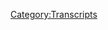 {{Transcript
    | title         = [[14: February 17, 2017]]
    | caption       = [https://knowledgefight.libsyn.com/knowledge-fight-feb-17-2017 Listen to this episode on Libsyn]
    | episodeNumber = [[14: February 17, 2017|14]]
    | length        = 02:47:20
}}

{{MessageBox
    | header     = Warning: Bot Generated Content
    | text       = This transcript was automatically generated by transcription software and likely contains many mistakes and misattributions. Please check the audio for definitive quotes, attribution, and context.
    | image      = N3yvass4myg91.webp
    | imagewidth = 50px
    | id         = warning
}}

{{TranscriptBlock
    | name      = Alex Jones
    | timestamp = 00:00
    | text      = Andy in Kansas, you're on the air. Thanks for holding. Well, Alex, I'm a first time caller. I'm a huge fan. I love
}}

{{TranscriptBlock
    | name      = Dan
    | timestamp = 00:07
    | text      = your work. Hey, everybody, welcome back to knowledge fight. I'm Dan.
}}

{{TranscriptBlock
    | name      = Jordan
    | timestamp = 00:10
    | text      = I'm Jordan,
}}

{{TranscriptBlock
    | name      = Dan
    | timestamp = 00:11
    | text      = and we need to work out a new introduction. Yeah, the point of the matter is that I watch too much Infowars and I like to sit down and describe it to you.
}}

{{TranscriptBlock
    | name      = Jordan
    | timestamp = 00:18
    | text      = Um, Jordan. Wait, did I redo that? I don't know. I thought that was our new introduction. I just say I'm Jordan three times in a row. Ah, like battles you like Beetlejuice not battle Jews. Battletoads plus Beetlejuice means battle Jews. And then add in We're fans of Alex Jones. So it's battle Jews
}}

{{TranscriptBlock
    | name      = Dan
    | timestamp = 00:36
    | text      = Bucha Boone's Farm as my battle Jews. were brought to you today by Boone's Farm Strawberry Hill delightful stuff. Jordan, we got a lot to cover. Let's do this. We need to get into the right headspace of what's going on here.
}}

{{TranscriptBlock
    | name      = Jordan
    | timestamp = 00:49
    | text      = Okay. Everything is falling apart around our eyes
}}

{{TranscriptBlock
    | name      = Dan
    | timestamp = 00:52
    | text      = and amazingly so.
}}

{{TranscriptBlock
    | name      = Jordan
    | timestamp = 00:55
    | text      = Like a like a slow motion tire fire.
}}

{{TranscriptBlock
    | name      = Dan
    | timestamp = 00:58
    | text      = It's not that slow. No, it's
}}

{{TranscriptBlock
    | name      = Jordan
    | timestamp = 00:59
    | text      = a super faster it's
}}

{{TranscriptBlock
    | name      = Dan
    | timestamp = 01:01
    | text      = a tire fire but quicker. Yeah. So in the last week, we've had since we last recorded, yes, Donald Trump has given a incredibly unhinged press conference. The only way to describe it he went to Florida to have a campaign rally a month into his presidency.
}}

{{TranscriptBlock
    | name      = Jordan
    | timestamp = 01:18
    | text      = The most insane thing I can
}}

{{TranscriptBlock
    | name      = Dan
    | timestamp = 01:19
    | text      = imagine. I don't know if you watched any of it. No,
}}

{{TranscriptBlock
    | name      = Jordan
    | timestamp = 01:23
    | text      = off the chain. I can't I can't do it. He had
}}

{{TranscriptBlock
    | name      = Dan
    | timestamp = 01:25
    | text      = Pam Bondi come out and give a little bit of an hype introduction. And then candle in the wind started playing.
}}

{{TranscriptBlock
    | name      = Jordan
    | timestamp = 01:35
    | text      = Is he gonna die? I don't know. Is he gonna kill Princess die? Well, here's the thing. Can you is that a new Alex Jones conspiracy there that Princess Diana is still alive and Trump knows where she is Tony Keller
}}

{{TranscriptBlock
    | name      = Dan
    | timestamp = 01:48
    | text      = here's the thing. I was like, why the fuck is he playing candle in the wind? Yeah. But then I started to listen to the lyrics and they talk about how evil the press is. All the papers had to say was Marilyn was found in the nude. There's a couple lines in the song that are about how the press may have forced Marilyn Monroe to change into Marilyn Monroe from Norma Jean.
}}

{{TranscriptBlock
    | name      = Jordan
    | timestamp = 02:11
    | text      = Stretch that is a stretch Elton Elton if you're listening Yeah, we got some stuff to talk about. About the line the lyrics I can't wait to go Elton John. I didn't know that. You're the one at fault for Trump. So then
}}

{{TranscriptBlock
    | name      = Dan
    | timestamp = 02:26
    | text      = he's the camera pans over and it's to the open end of the hangar because there's a bunch of people in the hangar and I'm sitting there like there's no fucking way he's going to taxi in on a plane he
}}

{{TranscriptBlock
    | name      = Jordan
    | timestamp = 02:38
    | text      = taxied in on a plane what was the what made me there is no garish just pathetic thing he won't do
}}

{{TranscriptBlock
    | name      = Dan
    | timestamp = 02:45
    | text      = he had there was like the stare car was there. So I'm like there's he's got to come in on a plane. Yeah, and then fucking Air Force One pulls is fucking takes for fucking ever. And then he gets off the plane comes down and gives a absurd speech. Lets a fan. Come out of the crowd and speak to the audience. Just some guy that he had seen on Fox News being interviewed. He's like, Oh, I recognize you. Come on up here. Secret what secret service isn't gonna like this, but we know our people we know. Yeah.
}}

{{TranscriptBlock
    | name      = Jordan
    | timestamp = 03:18
    | text      = Why do we even do this? I don't know. Why are we even American anymore? Let's just leave. It's so clumsy one everyone leave Go Go now. So there are other places to be this place needs to be abandoned or won't be played easy to walk and be. We need to build biodomes in the rain forest. There is no other solution to this.
}}

{{TranscriptBlock
    | name      = Dan
    | timestamp = 03:39
    | text      = You're getting dangerously close to Alex's blood always.
}}

{{TranscriptBlock
    | name      = Jordan
    | timestamp = 03:42
    | text      = Put him under god damn ground. So whenever Trump nuclear weapons, the whole fucking world.
}}

{{TranscriptBlock
    | name      = Dan
    | timestamp = 03:48
    | text      = No, you're advocating dumbs.
}}

{{TranscriptBlock
    | name      = Jordan
    | timestamp = 03:49
    | text      = I am advocating ground military. That is right. Yes.
}}

{{TranscriptBlock
    | name      = Dan
    | timestamp = 03:53
    | text      = So he led to this guy get up there. And he just was like, we all know Trump's gonna have the greatest blah, blah, blah. It's wild. Yeah, and now of
}}

{{TranscriptBlock
    | name      = Jordan
    | timestamp = 04:03
    | text      = course it is.
}}

{{TranscriptBlock
    | name      = Dan
    | timestamp = 04:04
    | text      = Not Trump hugs the guy. This
}}

{{TranscriptBlock
    | name      = Jordan
    | timestamp = 04:07
    | text      = this is the funniest fucking thing. Why don't we get to enjoy it? Why isn't this is the funniest fucking thing I've ever lived through. And I hate every moment of
}}

{{TranscriptBlock
    | name      = Dan
    | timestamp = 04:18
    | text      = it. If it wasn't real, it would be so hilarious funny
}}

{{TranscriptBlock
    | name      = Jordan
    | timestamp = 04:21
    | text      = shit. So I can't even imagine there's nothing. There's no way any writer would be allowed to get away with writing this story because this is too far fetched. This is outside of what anybody would believe buddy. Take another lap on this. Come on. Do we need we need a script doctor in here to punch up a full
}}

{{TranscriptBlock
    | name      = Dan
    | timestamp = 04:37
    | text      = reedit Oh, so he gives his speech and he gets like I mean the applause it all comes at very predictable times. Of course. Thankfully, I don't think I heard any lock her ups or anything like that. So maybe we're moving on from that. I think people Hillary for prison signs still. Two things that I found really horrifying. And this is I don't like that we're taking this much time to talk about on Alex stuff, right? There was a bunch of people with blacks for Trump 2020 signs behind him. There were like seven people. 2020. Yeah. That's it's a campaign event.
}}

{{TranscriptBlock
    | name      = Jordan
    | timestamp = 05:11
    | text      = It's a campaign event.
}}

{{TranscriptBlock
    | name      = Dan
    | timestamp = 05:12
    | text      = Yeah, the rally in Florida was a campaign event.
}}

{{TranscriptBlock
    | name      = Jordan
    | timestamp = 05:15
    | text      = It's 2017. Right?
}}

{{TranscriptBlock
    | name      = Dan
    | timestamp = 05:17
    | text      = He's campaigning three years in advance for the next for his reelection.
}}

{{TranscriptBlock
    | name      = Jordan
    | timestamp = 05:21
    | text      = This is the funniest thing that makes me want to kill myself. Yeah.
}}

{{TranscriptBlock
    | name      = Dan
    | timestamp = 05:25
    | text      = So these people are all there. They're clearly plants. Oh, we're all identical signs, identical shirts. Yeah. And they all
}}

{{TranscriptBlock
    | name      = Jordan
    | timestamp = 05:32
    | text      = along with spontaneous blacks, for Trump, know
}}

{{TranscriptBlock
    | name      = Dan
    | timestamp = 05:35
    | text      = everyone else in the audience along with them, or at least the people who are behind Trump all stand in unison and clap at the same things. It's very
}}

{{TranscriptBlock
    | name      = Jordan
    | timestamp = 05:43
    | text      = strange, very, I don't know. gurbles asked,
}}

{{TranscriptBlock
    | name      = Dan
    | timestamp = 05:47
    | text      = it seemed planned. But then also
}}

{{TranscriptBlock
    | name      = Jordan
    | timestamp = 05:51
    | text      = understated understatement
}}

{{TranscriptBlock
    | name      = Dan
    | timestamp = 05:53
    | text      = there was a lady with a veteran's for Trump sign, and one guy in military fatigues behind him. And at one point, Trump says, Who here are veterans, and when he says that the lady with the veterans for Trump sign sits down and hides her sign, and the guy in fatigues doesn't even clap. So it's like, Oh, that would be your fucking time.
}}

{{TranscriptBlock
    | name      = Jordan
    | timestamp = 06:14
    | text      = That would be your cue.
}}

{{TranscriptBlock
    | name      = Dan
    | timestamp = 06:15
    | text      = It's almost like someone was in costume. And forgot that he is supposed to be military. So anyway, we've had this stuff. And we've, I gotta be honest, a lot of this is wearing on me. Yeah, it's getting to the point where I'm starting. I'm not starting to go crazy or anything like that. But Alex Jones is starting to hurt me. Oh, no. And I'm not saying this for pity.
}}

{{TranscriptBlock
    | name      = Jordan
    | timestamp = 06:39
    | text      = I know what you're saying it for is to take credit for becoming a martyr for the cause. Right?
}}

{{TranscriptBlock
    | name      = Dan
    | timestamp = 06:44
    | text      = No, I'm saying it Mosler are Jesus. No, I'm saying I'm mostly to get myself off the hook a little bit. Oh, because I've been listening to a bunch of his shit. And then during the rally, I shouldn't have watched it. But no, when I was watching it, I started to drink. And that is what you should have done. Yeah, but it got me. You know, the wine got good to me. And I started drinking some more. And by the time it was over, I realized, oh, fuck, I've got to get clips for our next episode. So I isolated all of these clips drunk. Excellent. So I don't remember what some of them are.
}}

{{TranscriptBlock
    | name      = Jordan
    | timestamp = 07:21
    | text      = Fantastic. Yeah, this is our next grab bag episode right here
}}

{{TranscriptBlock
    | name      = Dan
    | timestamp = 07:25
    | text      = a little bit. But I do know that it's from February 27 or 17th. Excuse me. We're not in the future. Right? February 17. The Friday episode he does respond to Trump's crazy press conference. So we get to get into that a little bit. And then I have a little bit of a couple of bonus clips from an episode that he put out only on the internet.
}}

{{TranscriptBlock
    | name      = Jordan
    | timestamp = 07:47
    | text      = Ooh, that no, he's got he goes unfiltered on the internet. He
}}

{{TranscriptBlock
    | name      = Dan
    | timestamp = 07:53
    | text      = put out an hour clip. That might be the most boring and stupid thing I've ever seen in my life. No, maybe we should just start with that. That's let's start with the bonus. That's
}}

{{TranscriptBlock
    | name      = Jordan
    | timestamp = 08:03
    | text      = not the Alex we know. It is it is actually Oh, that's a good point. It is exactly the Alex we know it's fairly close.
}}

{{TranscriptBlock
    | name      = Dan
    | timestamp = 08:10
    | text      = So what ended up here's here's the introduction to the show that he did for the internet. This is interesting. This is like dessert for dinner. We're having we're doing the bonus ahead of the actual episode. All right. So here's the here's his introduction.
}}

{{TranscriptBlock
    | name      = Alex Jones
    | timestamp = 08:26
    | text      = All right, I'm going to attempt something here today live at 314 Central Standard Time that I've never succeeded in. Now big frustration I last night this morning today during breaks probably scanned over 300 articles. There were a couple 100 others I couldn't even look at. I watched all these video clips and researched him and then played a fraction of them and I'm not complaining. It's just I've gotten kind of OCD about the way I do things. So so this may be a train wreck. It may be good, that may be bad. But we are seeing the fall of World Government at least the World Government by a bunch of corporatist their system of like being in the shadows and running everything is coming down. Does that mean we won't screw it up now? No, no, the fight has just begun but we're having some major victories.
}}

{{TranscriptBlock
    | name      = Dan
    | timestamp = 09:11
    | text      = So at this point, are you getting any sense of what he has tried in the past to do but failed? No,
}}

{{TranscriptBlock
    | name      = Jordan
    | timestamp = 09:22
    | text      = I make a woman come.
}}

{{TranscriptBlock
    | name      = Dan
    | timestamp = 09:25
    | text      = I think that's implied.
}}

{{TranscriptBlock
    | name      = Alex Jones
    | timestamp = 09:28
    | text      = So I've got 500 articles here. Now you don't want to judge these before I even said I bet the stocks 40 articles and then it's like 43 articles. I've learned 500 articles. It's not this is a good 500
}}

{{TranscriptBlock
    | name      = Jordan
    | timestamp = 09:42
    | text      = where he hasn't oh and where are they stacked
}}

{{TranscriptBlock
    | name      = Dan
    | timestamp = 09:45
    | text      = he has them all on the desk and doesn't have
}}

{{TranscriptBlock
    | name      = Jordan
    | timestamp = 09:47
    | text      = 500 tabs open on his Chrome. He has them all
}}

{{TranscriptBlock
    | name      = Dan
    | timestamp = 09:51
    | text      = on in front of him on his desk and they are printed out articles. I don't know if there's 500 of them, but I will tell you this 500 articles is way too much to ever cover? You can't? No, you can't get into any of the substance of it. Okay.
}}

{{TranscriptBlock
    | name      = Jordan
    | timestamp = 10:06
    | text      = Do you know how much a ream of paper weighs?
}}

{{TranscriptBlock
    | name      = Dan
    | timestamp = 10:10
    | text      = I do, actually, because I used to work at Office Depot. Right?
}}

{{TranscriptBlock
    | name      = Jordan
    | timestamp = 10:13
    | text      = And that's 200 sheets, right? Yeah, yeah. Okay, now put two of those on top of each other, and then cut Alex Jones in half. Exactly. There we go. That's how many Alex Jones has read one half of his entire body. So spoiler
}}

{{TranscriptBlock
    | name      = Dan
    | timestamp = 10:30
    | text      = alert, he doesn't get through these articles? Of course not. But it's the most boring, stupid fucking show I've ever sat through. Because here's what he does. Okay, he has all these articles.
}}

{{TranscriptBlock
    | name      = Jordan
    | timestamp = 10:40
    | text      = And does he ever reveal what he's not done successfully in the past?
}}

{{TranscriptBlock
    | name      = Dan
    | timestamp = 10:43
    | text      = Just getting into the weeds. Getting through all the articles, I think is what he was saying. Oh, because he always interrupt himself or go on tangents. So he tries to just read off the headlines of all of these articles. Try and prove his point. Does he get
}}

{{TranscriptBlock
    | name      = Jordan
    | timestamp = 10:57
    | text      = to 500? I didn't count. But okay, well, let's listen to all of
}}

{{TranscriptBlock
    | name      = Dan
    | timestamp = 11:01
    | text      = it. Here is what he is not telling you. All of them are infowars.com articles. Not all of them. But I would say 85 to 90% are Infowars or prison planet that
}}

{{TranscriptBlock
    | name      = Jordan
    | timestamp = 11:16
    | text      = is just fucking synergy is what that is. It is that is a little drug multi level marketing, right.
}}

{{TranscriptBlock
    | name      = Dan
    | timestamp = 11:22
    | text      = And then he has one article that's called the history of mercantilism. Oh, that sounds fascinating. Well, but he's like, this is this order real dense article about economics. And, you know, I'm not gonna get into that. Yeah, of course.
}}

{{TranscriptBlock
    | name      = Jordan
    | timestamp = 11:38
    | text      = Dense, dense is not his style. Hey, man,
}}

{{TranscriptBlock
    | name      = Dan
    | timestamp = 11:39
    | text      = you didn't read it. So anyway, you
}}

{{TranscriptBlock
    | name      = Jordan
    | timestamp = 11:43
    | text      = can't define the word mercantilism.
}}

{{TranscriptBlock
    | name      = Dan
    | timestamp = 11:45
    | text      = I always thought it had something to do with clothing. I mean,
}}

{{TranscriptBlock
    | name      = Jordan
    | timestamp = 11:49
    | text      = it does. You have to wear it, but in a tertiary way,
}}

{{TranscriptBlock
    | name      = Dan
    | timestamp = 11:53
    | text      = selling clothing via
}}

{{TranscriptBlock
    | name      = Jordan
    | timestamp = 11:53
    | text      = ships. Well, well, yeah. But I mean, there's other stuff. Yeah, there's like, you know, it's the big one is T. You know, the East India? Yeah, I
}}

{{TranscriptBlock
    | name      = Dan
    | timestamp = 12:03
    | text      = apologize. There was a weird lapse there because I was biting my nails.
}}

{{TranscriptBlock
    | name      = Jordan
    | timestamp = 12:06
    | text      = All right, this is gonna be a bad episode. If you're biting nails already.
}}

{{TranscriptBlock
    | name      = Dan
    | timestamp = 12:10
    | text      = Don't worry about it. Let's get to it.
}}

{{TranscriptBlock
    | name      = Alex Jones
    | timestamp = 12:12
    | text      = And I was supposed to pick the kids up about an hour and a half. So I said to be a two. I better just shut up or bad and actually just read these headlines. And then not comment on it. Because I always comment that never get to the next story. But just imagine at night in the morning and getting here and then they're just bringing me in more stuff and more clips. And it's very frustrating.
}}

{{TranscriptBlock
    | name      = Jordan
    | timestamp = 12:35
    | text      = What does reading the headlines of articles accomplish?
}}

{{TranscriptBlock
    | name      = Dan
    | timestamp = 12:41
    | text      = It gives you what news he wants you to hear without knowing what the actual story
}}

{{TranscriptBlock
    | name      = Jordan
    | timestamp = 12:46
    | text      = it does he think it's an accomplishment to read the headlines of 500 articles recently. Yeah, because that's not how articles were
}}

{{TranscriptBlock
    | name      = Dan
    | timestamp = 12:53
    | text      = known. Especially not on infowars.com where they sensationalized everything and lies and headlines. Isn't
}}

{{TranscriptBlock
    | name      = Jordan
    | timestamp = 12:58
    | text      = it supposed to be the like, that's like reading that's literally like reading a library, but only reading the names of all the books judging a book by its cover literally judging a book by its car,
}}

{{TranscriptBlock
    | name      = Dan
    | timestamp = 13:10
    | text      = or like back in the day when BuzzFeed just had lists. Yeah, it's like, oh, I read that list. Wow. They've improved. We all
}}

{{TranscriptBlock
    | name      = Jordan
    | timestamp = 13:17
    | text      = have lists. That's all we do now. Yeah, word lists,
}}

{{TranscriptBlock
    | name      = Alex Jones
    | timestamp = 13:20
    | text      = because it's like no wonder you're under such tyranny. How do you keep track of all this, but just the
}}

{{TranscriptBlock
    | name      = Jordan
    | timestamp = 13:28
    | text      = pallet lists politically,
}}

{{TranscriptBlock
    | name      = Alex Jones
    | timestamp = 13:28
    | text      = this creates when you're actually not just the headline, but reading five or six paragraphs on these, and then knowing the backstory, comparing that to other people. I mean, well, let's just say it. I don't think anybody reads more news than I do. I mean, I'm sure there's people out there that do but he points to sound smart about teleconference loaded and they sit there. I'm not great. I'm just simply saying one person I know reads as much as maybe one and then see how we're buying into the propaganda.
}}

{{TranscriptBlock
    | name      = Jordan
    | timestamp = 14:03
    | text      = Okay. I'm sorry, I'm sorry. I'm gonna be careful working. Very angry.
}}

{{TranscriptBlock
    | name      = Dan
    | timestamp = 14:07
    | text      = My windows open.
}}

{{TranscriptBlock
    | name      = Jordan
    | timestamp = 14:12
    | text      = So no one reads more news than Alex. Nobody reads more news. His fit Alex Jones, the first article he no one on this planet? Yeah. Aside from maybe Ron Paul or
}}

{{TranscriptBlock
    | name      = Dan
    | timestamp = 14:24
    | text      = Donald Trump, or Oh, and you see how successful Donald Trump
}}

{{TranscriptBlock
    | name      = Jordan
    | timestamp = 14:27
    | text      = can't read. He can't read. Everybody shut up.
}}

{{TranscriptBlock
    | name      = Dan
    | timestamp = 14:31
    | text      = That's why he just watches cable news. And
}}

{{TranscriptBlock
    | name      = Jordan
    | timestamp = 14:33
    | text      = he is he is and here's the here's what I was actually thinking on the way here. I don't think so. So I don't use this word. I think it's often offensive.
}}

{{TranscriptBlock
    | name      = Dan
    | timestamp = 14:47
    | text      = The use is a really big lead up if used incorrectly.
}}

{{TranscriptBlock
    | name      = Jordan
    | timestamp = 14:50
    | text      = This is an offensive word. But I do believe that Donald Trump is retarded like in the delayed descent, I think I think he was he's was trapped In the soul, or in the brain space of a 12 year old child, a general Kathlyn to have millions and millions of dollars. So that's all he's done. He is retarded. If he does not know anything more than what a seventh grader would know,
}}

{{TranscriptBlock
    | name      = Dan
    | timestamp = 15:15
    | text      = it appears that he's least not very capable of abstract thought.
}}

{{TranscriptBlock
    | name      = Jordan
    | timestamp = 15:19
    | text      = He's a fucking idiot.
}}

{{TranscriptBlock
    | name      = Dan
    | timestamp = 15:20
    | text      = Yeah, it sucks. It sucks to say that. And I don't say that as an attack. I say that is like a no,
}}

{{TranscriptBlock
    | name      = Jordan
    | timestamp = 15:27
    | text      = it's not an attack. It's a tragedy. He's an idiot in the way that we were all bummed out whenever the twin towers fell. But he wasn't. That's how stupid he is. He was the Twin Towers falling of intellect. Do
}}

{{TranscriptBlock
    | name      = Dan
    | timestamp = 15:41
    | text      = you remember what his response was?
}}

{{TranscriptBlock
    | name      = Jordan
    | timestamp = 15:42
    | text      = Yeah, he's now fucking driving up his goddamn rent.
}}

{{TranscriptBlock
    | name      = Dan
    | timestamp = 15:46
    | text      = And he's no, he was on TV. And he said, now my building is the tallest. Oh, that's right.
}}

{{TranscriptBlock
    | name      = Jordan
    | timestamp = 15:50
    | text      = That's the that's the shit. God, I
}}

{{TranscriptBlock
    | name      = Dan
    | timestamp = 15:53
    | text      = wouldn't answer. Why are we anyway?
}}

{{TranscriptBlock
    | name      = Jordan
    | timestamp = 15:55
    | text      = Can't we just can't we just get rid of his advisors? Or even better? Let's build a fake White House.
}}

{{TranscriptBlock
    | name      = Dan
    | timestamp = 16:02
    | text      = He already has. It's called the winter white. Right. But here's what we did for southern what we do now.
}}

{{TranscriptBlock
    | name      = Jordan
    | timestamp = 16:06
    | text      = Okay, we build fake White House, we build a fake press corps. We put all of his people in there. You're talking. We just have him. Truman Show. Let's turn it into a reality show. But actually give the government to people who aren't a bunch of nerds. Yeah, a bunch of nerds. Let's go with nerds. Yeah, give it to nerds. And then we'll just watch him because he's hilarious if he didn't have an impact on our lives, God, he's the funniest man a lot.
}}

{{TranscriptBlock
    | name      = Dan
    | timestamp = 16:32
    | text      = So Alex also is pretty funny. But we also know that he's a policy wonk. And he gets into and a voracious reader. Yes. No one reads more news. No one reads so he gets to his first article is about how Ivanka Trump's line is doing well, despite the backlash, despite the protests, great, who cares? Great, wonderful, but his argument isn't wonderful. His argument is that everyone hates the globalists so much that they try and boycott her products. And it only helps her. So that's his first bit of news. And then he gets to this a little bit later.
}}

{{TranscriptBlock
    | name      = Alex Jones
    | timestamp = 17:05
    | text      = Let's continue. Ted Nugent discusses possible US Senate vote in 2018 in Michigan, we got him set up for the show on Monday. Great. We're gonna definitely be back in that for the Motor City madman between his time in Texas and Michigan to return to that great state.
}}

{{TranscriptBlock
    | name      = Dan
    | timestamp = 17:19
    | text      = He reads the headline wrong. He says a Senate vote he meant Senate run but he wait
}}

{{TranscriptBlock
    | name      = Jordan
    | timestamp = 17:26
    | text      = he's pot he. Nugent wants to run agent wants to run? Yeah.
}}

{{TranscriptBlock
    | name      = Dan
    | timestamp = 17:31
    | text      = The guy who is notorious for saying the N word all the time. Yeah. The guy who often goes on stage with guns and is like Nancy Pelosi is suck my gun. You
}}

{{TranscriptBlock
    | name      = Jordan
    | timestamp = 17:42
    | text      = know what? Fuck it. Give him the seat. I don't even care anymore. Look, it's already we're already burning it down. Throw Nugent on there. I don't give a shit. Let's put all of Chicago in the gut. And I mean, the band. Let's put all Chicago the Eagles. Our House of Representatives should just be faded. 80s
}}

{{TranscriptBlock
    | name      = Dan
    | timestamp = 18:02
    | text      = Kid Rock wants to run to and those guys are both Detroit guys. Fred Durst in who else you got Fred Durst about to run in Florida. Thank God step in Yeah, we welcome you into the Senate with arms wide open. So I mean, that's problematic as hell. But one of this is I'm not gonna play tons of clips of him just reading headlines because it's boring. Because why? Yeah, it's super. Why did he play him reading headline because he wanted to show I think he wanted to show you and I but he's in the weeds. That's like,
}}

{{TranscriptBlock
    | name      = Jordan
    | timestamp = 18:33
    | text      = that's like him being like, Hey, guys, I'm gonna show you this video of me brushing my teeth. But it's gonna be left handed. I've never been able to do it before,
}}

{{TranscriptBlock
    | name      = Dan
    | timestamp = 18:43
    | text      = but it's better for you. So here's this clip where he actually literally toothpaste this has to do with the Russian ships off the course of the coast, which is Yeah. What's fun about this clip is within the span of about a minute, he literally contradicts himself. And he doesn't even realize he's doing it, of course, which is gorgeous. So listen for this. Like
}}

{{TranscriptBlock
    | name      = Alex Jones
    | timestamp = 19:06
    | text      = Trump said, You think I'm gonna be tough on Russia? It's Hillary got the uranium money have no connection. What the hell is this?
}}

{{TranscriptBlock
    | name      = Dan
    | timestamp = 19:12
    | text      = Also just to stop I really quick that is such a misrepresentation of what happened with that uranium deal. Yeah, it's it's insane. The idea that like, oh, yeah, Hillary sold uranium. That's not what happened at all. Canadian company.
}}

{{TranscriptBlock
    | name      = Jordan
    | timestamp = 19:26
    | text      = In that press conference, we found out that Trump just learned what mutually assured destruction means
}}

{{TranscriptBlock
    | name      = Dan
    | timestamp = 19:32
    | text      = it's bad stuff.
}}

{{TranscriptBlock
    | name      = Jordan
    | timestamp = 19:33
    | text      = He just learned that it's a failure. None other Did you guys hear about nuclear weapons? Do you know what they can do? Uranium is used for bad stuff. It's used for bad stuff. Yeah,
}}

{{TranscriptBlock
    | name      = Alex Jones
    | timestamp = 19:43
    | text      = locker up. It's like, are you gonna do something on a ship? That's 50 miles off the coast from like, okay, they got, like 50 submarines off our coast. About that. We got like, 100 off. There's 100 ships. I mean, what what does that mean? Yeah, and they got nuclear dumbass. Sir, they're off our coasts with nuclear weapons. Yeah, that's how this works. We should de escalate it. Yeah, they're off the coast with a signal ship to pick up incoming. So submarines can pop up and fire hundreds of cruise missiles at us and turn the east coast into molten slag heap. Stop trying to start a fight McCain who don't know what day it is, and as prank callers calling him up, and he thinks is the prime minister of Ukraine. Let me tell you learn what's going on before you try to run the world.
}}

{{TranscriptBlock
    | name      = Dan
    | timestamp = 20:30
    | text      = So from this first part of the clip, right, he's talking about how Russia has signal ships that can relay you know, messages and then they can nuclear weapons. They can turn the east coast into a heap. Yes. Now, we know that's bad. I didn't edit this at all. This is the next headline. He reads. Okay.
}}

{{TranscriptBlock
    | name      = Alex Jones
    | timestamp = 20:50
    | text      = Russian spy ship. direct threat Pentagon says Yeah, no kidding. Russia has one chip on our east coast. And we've got like hundreds on there's this horrible break.
}}

{{TranscriptBlock
    | name      = Dan
    | timestamp = 21:01
    | text      = That's a literal contradiction of the words that just came out of his mouth. He's talking about how these chips are there. And they can signal also existing submarines that will destroy the East Coast. Yes, the next story is there's only one ship and it's not a threat. Of course, it's not a threat.
}}

{{TranscriptBlock
    | name      = Jordan
    | timestamp = 21:20
    | text      = How? Ah, he's like, Ah, he's legitimate cognitive dissonance is actually Alex Jones, his middle name.
}}

{{TranscriptBlock
    | name      = Dan
    | timestamp = 21:28
    | text      = He's legitimately like a dog. He's just he just sees what's up here as I go. I gotta respond to that. This there's no short term or long term memory.
}}

{{TranscriptBlock
    | name      = Jordan
    | timestamp = 21:37
    | text      = Now. If I if I think of him as a cute little puppy. I feel so much
}}

{{TranscriptBlock
    | name      = Dan
    | timestamp = 21:41
    | text      = better. That is allowed fucking puppy. Yeah,
}}

{{TranscriptBlock
    | name      = Jordan
    | timestamp = 21:44
    | text      = I mean, it's an annoying puppy. But he's so cute. He's he looks like a sharpei. He's got fat all over the place.
}}

{{TranscriptBlock
    | name      = Dan
    | timestamp = 21:51
    | text      = Also shout out to our main man far out. It made us a nice logo. Were made use it. Possibly could use it. Absolutely. But a big thank you. We always love some nice fan art. It's really cool. Yeah, it's really awesome. And thank you to everybody who's joined up and subscribed. I'm seeing these numbers grow. And it really is. It's heartening, much like Obama seeing protests. Tell your friends
}}

{{TranscriptBlock
    | name      = Jordan
    | timestamp = 22:17
    | text      = and much like a 60 degree day in February in Chicago. Sure. You know, a totally normal thing that happened.
}}

{{TranscriptBlock
    | name      = Dan
    | timestamp = 22:24
    | text      = very heartening. Oh, it makes me feel like a blizzard in May last year.
}}

{{TranscriptBlock
    | name      = Jordan
    | timestamp = 22:30
    | text      = was cool. I love I love unpredictable weather.
}}

{{TranscriptBlock
    | name      = Dan
    | timestamp = 22:33
    | text      = Yeah, I like how I took down the plastic from my window. I'm gonna get horse fucked in like two weeks. Yeah. So anyway, now it's time to get to the actual Friday show. That was the after show that he put out on Friday. You want to go watch it? I highly don't recommend it. But it's just tons of him trying to read headlines and just fucking it up. Let's just completely fucking it up.
}}

{{TranscriptBlock
    | name      = Jordan
    | timestamp = 22:54
    | text      = I'm gonna guess he did not actually have 500. There.
}}

{{TranscriptBlock
    | name      = Dan
    | timestamp = 22:57
    | text      = He's learned to judge the stacks, as you mentioned earlier, right? I mean, sure. I don't know. Anyway, axon
}}

{{TranscriptBlock
    | name      = Jordan
    | timestamp = 23:02
    | text      = stacks on stacks. Alec starts off Friday's show.
}}

{{TranscriptBlock
    | name      = Dan
    | timestamp = 23:05
    | text      = Yeah, by having a new directive about what we need to do about the media,
}}

{{TranscriptBlock
    | name      = Jordan
    | timestamp = 23:11
    | text      = the Prime Directive, yes, it is not interfering, that we're
}}

{{TranscriptBlock
    | name      = Alex Jones
    | timestamp = 23:15
    | text      = set to when God read about sand bucket to decide that we are not going to live under the deception of a term that I thought of this morning. And I'm sure it because it's such an obvious term that other people thought of it as well. But it just hit me and I tweeted it out. Maybe we pull that tweet up. The official name of MSM should just be fake news because they can throw that back and forth on new independent media, journalists, investigative journalist, just somebody that videotapes something that the government doesn't want seen. They could just throw away fake news back on that. Wait, what's up? What's
}}

{{TranscriptBlock
    | name      = Jordan
    | timestamp = 23:57
    | text      = it something that the government doesn't want seen is fake news. Well, they
}}

{{TranscriptBlock
    | name      = Dan
    | timestamp = 24:01
    | text      = can throw that at them. You know, you could accuse that of being fake news. Like video of cops killing people or something.
}}

{{TranscriptBlock
    | name      = Jordan
    | timestamp = 24:09
    | text      = There's no There's no, there's no there's no reality anymore. We are all living in this fantastical dream world.
}}

{{TranscriptBlock
    | name      = Dan
    | timestamp = 24:15
    | text      = We're so far through the look and go oh,
}}

{{TranscriptBlock
    | name      = Jordan
    | timestamp = 24:17
    | text      = this is such this is such a pure pure baldfaced insanity.
}}

{{TranscriptBlock
    | name      = Dan
    | timestamp = 24:22
    | text      = It's one of those things where like, I've been starting to wrestle with this. I don't really know if there's any way home. No, I don't think we can click our glass slippers together and wish ourselves there's no going back even even if you know he ends up getting impeached and we try and write the ship. I think the damage is done.
}}

{{TranscriptBlock
    | name      = Jordan
    | timestamp = 24:39
    | text      = Oh no, there's no going back. It's too late. It's too late. All of all of the rules he broke are forever broken. There's a template of a broken there's a template now for breaking the rules. America, it turns out is nothing he took zero to destroy.
}}

{{TranscriptBlock
    | name      = Dan
    | timestamp = 24:56
    | text      = He's absolutely illustrated that you can just break rules with impunity and no one's gonna stop you.
}}

{{TranscriptBlock
    | name      = Jordan
    | timestamp = 25:01
    | text      = No one has his god damn tax returns.
}}

{{TranscriptBlock
    | name      = Dan
    | timestamp = 25:06
    | text      = Yep, you're right. Yeah. Sorry. You're yelling a scare him. I
}}

{{TranscriptBlock
    | name      = Jordan
    | timestamp = 25:09
    | text      = know. I'm sorry. That's all right. We're still we're still we're still we're still we're still waiting
}}

{{TranscriptBlock
    | name      = Dan
    | timestamp = 25:15
    | text      = for the texture
}}

{{TranscriptBlock
    | name      = Jordan
    | timestamp = 25:16
    | text      = ones. The ones that are almost he's already president. Yeah, he's already President. Yes. He can release them. Sure he's already he has us. He has an advisor who committed trues trees. Light committed. Light treason. Yeah. Who lied to the FBI? Uh huh. He can just he can just do it. Nobody's gonna stop him. I just want now I just want to know how fucked we are. You wonder
}}

{{TranscriptBlock
    | name      = Dan
    | timestamp = 25:43
    | text      = how deep it goes. Yeah, well, I think that's the reason he can't is that it's probably like a swimming pool. Yeah, it's so deep. It's high dive deep.
}}

{{TranscriptBlock
    | name      = Jordan
    | timestamp = 25:50
    | text      = He actually has a Putin shaped dildo up his ass
}}

{{TranscriptBlock
    | name      = Dan
    | timestamp = 25:55
    | text      = all day events in the tax returns that's in the tax return. Well, he had to write.
}}

{{TranscriptBlock
    | name      = Jordan
    | timestamp = 26:00
    | text      = I mean, that's a business expense.
}}

{{TranscriptBlock
    | name      = Dan
    | timestamp = 26:02
    | text      = So anyway, here's the term that he came up with, and he's really fucking proud that he came up with it.
}}

{{TranscriptBlock
    | name      = Alex Jones
    | timestamp = 26:06
    | text      = You can throw it on them. You gotta have something that ties them the globalist the big corporate collaborator media to the fact that they're the mainstream media and that known term. And so it's the fake stream media. Nailed. That's it. That's the name I've been searching and searching and searching and searching.
}}

{{TranscriptBlock
    | name      = Dan
    | timestamp = 26:28
    | text      = I agree with him. Puns are hard. Sometimes I'll sit around and I'd be like, Ah, how can I how do I play with words? Yeah.
}}

{{TranscriptBlock
    | name      = Jordan
    | timestamp = 26:37
    | text      = It's hard, man. I like fake news. And I know there's a mainstream media out there. Let's start with let's go with fake media news stream. So close. No. Let's go with let's go with false media. Media Stream. Oh, no. All right. Yeah. Too much. Oh, let's go with lies on lies on balls on my face. No. All right. Fake stream media. It
}}

{{TranscriptBlock
    | name      = Dan
    | timestamp = 27:10
    | text      = is yeah, that's so pathetic. That like, it's so the idea that he's been looking at
}}

{{TranscriptBlock
    | name      = Jordan
    | timestamp = 27:15
    | text      = so proud of himself. Yeah, guys. He
}}

{{TranscriptBlock
    | name      = Dan
    | timestamp = 27:18
    | text      = puts on his like screen that's behind him between Yeah, he's like, look at this thing. Yeah,
}}

{{TranscriptBlock
    | name      = Jordan
    | timestamp = 27:23
    | text      = yeah. Yeah, or no, like he built a statue. Like he's a Greek. He's the new Michelangelo, painting the walls of this. The Sistine Chapel
}}

{{TranscriptBlock
    | name      = Dan
    | timestamp = 27:35
    | text      = this term will live on when I'm dead. This will be my great work.
}}

{{TranscriptBlock
    | name      = Jordan
    | timestamp = 27:39
    | text      = He swear to God, it probably well.
}}

{{TranscriptBlock
    | name      = Dan
    | timestamp = 27:42
    | text      = So he has some thoughts about Twitter and how they're censoring Trump on what he sees on Twitter. It's all colossal bullshit. They're censoring what Trump sees? Yeah, I don't know if he explains it fully in here. But what he believes you can't. What he believes is that Twitter is juking their algorithm. So whenever you look at a tweet, like if you expand one of his tweets, all of the responses that you see are negative. Alex's theory is that Twitter is doing this intentionally. So the President feels alone. Oh, yeah, it's
}}

{{TranscriptBlock
    | name      = Jordan
    | timestamp = 28:17
    | text      = all poor Donald,
}}

{{TranscriptBlock
    | name      = Dan
    | timestamp = 28:20
    | text      = it's impossible.
}}

{{TranscriptBlock
    | name      = Jordan
    | timestamp = 28:21
    | text      = Also, does he not get that most of the world is pretty much on the side of Hope Trump
}}

{{TranscriptBlock
    | name      = Dan
    | timestamp = 28:30
    | text      = dies, out hope he dies, but hope
}}

{{TranscriptBlock
    | name      = Jordan
    | timestamp = 28:32
    | text      = I am totally we're past that we're past that I'm on I'm on the hope he dies.
}}

{{TranscriptBlock
    | name      = Dan
    | timestamp = 28:37
    | text      = You and I are on slightly different sides of this because I think that would cause more trouble than it helps.
}}

{{TranscriptBlock
    | name      = Jordan
    | timestamp = 28:41
    | text      = You know what, I don't know. I don't even know anymore. I don't even know anymore.
}}

{{TranscriptBlock
    | name      = Dan
    | timestamp = 28:45
    | text      = You're on burn it down.
}}

{{TranscriptBlock
    | name      = Jordan
    | timestamp = 28:47
    | text      = I'm on burn it down. That's you don't even know anymore.
}}

{{TranscriptBlock
    | name      = Dan
    | timestamp = 28:51
    | text      = So there's one possibility and that is the Twitter is juking. Their algorithm like this or the other possibility, which is equally likely in my eyes, maybe more likely, is that there is an upswing and people negatively responding to the bullshit that flies out of his mouth, it seems
}}

{{TranscriptBlock
    | name      = Jordan
    | timestamp = 29:04
    | text      = possibly it seems odd. Turns out that when you make up terrorist attacks in Sweden, yeah, people are like, nah. Well,
}}

{{TranscriptBlock
    | name      = Dan
    | timestamp = 29:13
    | text      = to be fair, when he was talking about that in Sweden, he was talking about a Tucker Carlson piece already. Fox News. All right. So he wasn't talking about an actual terrorist attack. He was talking about a news report that he saw on Fox News The day before, about how crimes made by immigrants are on the rise in Sweden. Yep, much better.
}}

{{TranscriptBlock
    | name      = Jordan
    | timestamp = 29:33
    | text      = So alright, so our president watches TV
}}

{{TranscriptBlock
    | name      = Dan
    | timestamp = 29:38
    | text      = a lot. All right. So people have said up to six hours a day kill us. Here's the clip.
}}

{{TranscriptBlock
    | name      = Jordan
    | timestamp = 29:43
    | text      = Now I'm on now I'm on let Trump live and just looking at me out of here. Just kill me just let it go.
}}

{{TranscriptBlock
    | name      = Alex Jones
    | timestamp = 29:50
    | text      = Again, if you go back just a month ago on my Twitter, all the comments like 97% were positive. You gotta you try for it'll get like a 96 97% on The Aboriginals 99% up vote.
}}

{{TranscriptBlock
    | name      = Jordan
    | timestamp = 30:02
    | text      = Definitely not.
}}

{{TranscriptBlock
    | name      = Dan
    | timestamp = 30:03
    | text      = I've also looked at, you know, they have that Twitter audit. Yeah, people do. Yeah. And I think I think it's about a third of Alex's followers are fake. And about a third of prison planet. That's Paul Joseph Watson's Twitter. Right. Those are also fake. So ours, but I mean, I don't those numbers are a few years old. I don't know if it's changed since then. But I would have assumed that the trend is about that. Yeah. You think? And so I mean, I think there are a lot of people there's a lot of bots involved in, in their online presence. Yeah, very clearly anyway.
}}

{{TranscriptBlock
    | name      = Alex Jones
    | timestamp = 30:43
    | text      = And they're having trouble gaming that because that's just a solid vote when it comes to Twitter, just like you see what Trump Paul wrote about it yesterday. The first few 100 are negative, they just stack it with an algorithm to say you're an idiot to shout you down. Like you're under peer pressure, like, oh my gosh, I'm not getting good feedback. Now, because Zuckerberg has been talking about this and one of his manifestos is out. He thinks we're so stupid, we won't read it. He admits, I'm gonna track your product. I'm gonna review it
}}

{{TranscriptBlock
    | name      = Jordan
    | timestamp = 31:09
    | text      = read the headline hurt you.
}}

{{TranscriptBlock
    | name      = Dan
    | timestamp = 31:11
    | text      = He thinks that Zuckerberg legit wants to hurt you. Through through algorithms
}}

{{TranscriptBlock
    | name      = Jordan
    | timestamp = 31:17
    | text      = through algorithms. Yeah. But I mean, does he know what an algorithm is?
}}

{{TranscriptBlock
    | name      = Dan
    | timestamp = 31:20
    | text      = What's interesting is that there have been stories that have come out about them. They have done selectively, like, experimenting with what you see on your Facebook, right? Like what types of stories you see from your friends, which friends, you see, and it is kind of fucked up. So social media is kind of fucked up. Yeah, they do do fucked up stuff. But I don't think this is one of them. No, also, I don't like
}}

{{TranscriptBlock
    | name      = Jordan
    | timestamp = 31:44
    | text      = him. How would you even how would you even begin to write an algorithm that targets negative responses, but only for Trump? Right? Wouldn't it have to then apply to so many other people?
}}

{{TranscriptBlock
    | name      = Dan
    | timestamp = 31:56
    | text      = I don't know if that is necessarily where the issue is? I? Of course, it's not. I think that you'd have a difficult time having a robot figure out what is a positive and a negative response.
}}

{{TranscriptBlock
    | name      = Jordan
    | timestamp = 32:08
    | text      = I thought that's a really good, that's a good point, because
}}

{{TranscriptBlock
    | name      = Dan
    | timestamp = 32:10
    | text      = tone and irony isn't going to be able to be picked up
}}

{{TranscriptBlock
    | name      = Jordan
    | timestamp = 32:14
    | text      = unless the globalist cyborgs have invented a robot that can pass the Turing test and also trolls Trump. There are two things I want the globalists to get to work on right now. An algorithm can pass the Turing test, and also troll Trump.
}}

{{TranscriptBlock
    | name      = Dan
    | timestamp = 32:38
    | text      = I am a human algorithm.
}}

{{TranscriptBlock
    | name      = Jordan
    | timestamp = 32:42
    | text      = I want it to then start tweeting negatively at Trump. Oh, that'd be our bad president.
}}

{{TranscriptBlock
    | name      = Dan
    | timestamp = 32:47
    | text      = Oh my god, it's off the reservation
}}

{{TranscriptBlock
    | name      = Jordan
    | timestamp = 32:52
    | text      = Alright, so Trump bought 2.0 He says
}}

{{TranscriptBlock
    | name      = Dan
    | timestamp = 32:55
    | text      = a little bit more about this and then he gets into one of our favorite things here on the podcast, which is a stupid impression.
}}

{{TranscriptBlock
    | name      = Jordan
    | timestamp = 33:01
    | text      = Excellent. So
}}

{{TranscriptBlock
    | name      = Alex Jones
    | timestamp = 33:02
    | text      = these people are predators are super predators. So they can't call out to just their disdain you go watch a movie, you know comic book movie, and it shows the villain like I will destroy that now. Yes, that's actually what it's like we're dealing with megalomaniacs
}}

{{TranscriptBlock
    | name      = Jordan
    | timestamp = 33:19
    | text      = I mean, you're making that voice grow as a
}}

{{TranscriptBlock
    | name      = Alex Jones
    | timestamp = 33:21
    | text      = kid thinking oh, let's just cartoons but real villains actually go screw everyone over I'll just kill everyone. Everyone will be poor with me I'll run everything. I mean, that's who these people are. And we'll have suicide nets around the apple factories and drug everyone and to shoot them in the back of their head throw them in a gutter when we're done selling everybody's organs Oregon's
}}

{{TranscriptBlock
    | name      = Jordan
    | timestamp = 33:43
    | text      = opt in. That's how he comes
}}

{{TranscriptBlock
    | name      = Alex Jones
    | timestamp = 33:45
    | text      = I got stacks of it here today. I'm rolling it your face it's amazing
}}

{{TranscriptBlock
    | name      = Alex Jones
    | timestamp = 33:58
    | text      = amazing press conference and all press conferences that watch the next will be even better now and absolutely butchered them and just made a big joke out of the MSM or the fake stream medium. But just look at that out now everywhere. It's make us feel bad because they don't want us to be verified and realize that we're the majority of the world's waking up and nationalism is taking place so they admit that they're quote, rolling out massive censorship and get Nash against nationally against populist patriots. I mean, this is a true information war.
}}

{{TranscriptBlock
    | name      = Dan
    | timestamp = 34:32
    | text      = As he doesn't get to these articles. No, of course not even on that special that we talked about at the beginning. It doesn't really it he does not get to articles that lay it all out.
}}

{{TranscriptBlock
    | name      = Jordan
    | timestamp = 34:42
    | text      = How many times do you think he says for extreme media? In this episode? I would say we're concerned low 100 or above I would say.
}}

{{TranscriptBlock
    | name      = Dan
    | timestamp = 34:50
    | text      = I would say it's in the like 50 Maybe in the
}}

{{TranscriptBlock
    | name      = Jordan
    | timestamp = 34:53
    | text      = 50 range. He really hammers it. Yeah. What you're saying is fake stream media is in play. It is in play
}}

{{TranscriptBlock
    | name      = Dan
    | timestamp = 34:58
    | text      = on his end. Right. It's it's like fetch from Mean Girls.
}}

{{TranscriptBlock
    | name      = Jordan
    | timestamp = 35:03
    | text      = So wait. So he's saying that Trump doesn't want them verified? Does he mean that? Oh, no, no, no, no, no,
}}

{{TranscriptBlock
    | name      = Dan
    | timestamp = 35:08
    | text      = no, no for me, he's talking about the globalists. Okay, sorry, sorry. The globalists don't want nationalists to feel verified in their own opinions. I think what he meant is validated.
}}

{{TranscriptBlock
    | name      = Jordan
    | timestamp = 35:20
    | text      = Okay, because I was gonna say I thought he meant the blue checkmark on Twitter. He was very specific connotation. Every Pepe the frogs have a blue checkmark right next to it.
}}

{{TranscriptBlock
    | name      = Dan
    | timestamp = 35:28
    | text      = Why not, though? This point, like, five of
}}

{{TranscriptBlock
    | name      = Jordan
    | timestamp = 35:33
    | text      = my friends, not to be nihilist right now.
}}

{{TranscriptBlock
    | name      = Dan
    | timestamp = 35:37
    | text      = Yeah. gives a shit. It's Twitter.
}}

{{TranscriptBlock
    | name      = Jordan
    | timestamp = 35:39
    | text      = Yeah, exactly. It's, uh, yeah. And they're losing stock. So maybe we'll be free of them once and for all.
}}

{{TranscriptBlock
    | name      = Dan
    | timestamp = 35:44
    | text      = Maybe we can get a check mark, we've got like 40 followers
}}

{{TranscriptBlock
    | name      = Jordan
    | timestamp = 35:46
    | text      = that acknowledge underscore fight.com
}}

{{TranscriptBlock
    | name      = Dan
    | timestamp = 35:50
    | text      = number of listeners we have compared to how many Twitter followers we have is crazy. I am 100% fine with that. I'm alright with it, too. But we all like it's really easy for someone who doesn't like us to attack us? Yeah, like, oh, you dumb asses with 40 followers. You see, our downloads are pretty decent.
}}

{{TranscriptBlock
    | name      = Jordan
    | timestamp = 36:06
    | text      = Dude. Dude, that's not your defense. You're not your defense should be. Yeah. And then done. That's fair. It's that easy. Yeah, you're 100% Correct. Goodbye.
}}

{{TranscriptBlock
    | name      = Dan
    | timestamp = 36:18
    | text      = You know what? I think I'm projecting that other people are bullying me maybe a little bit and that's not healthy. That's your victimhood. But you know what, who feels it more and
}}

{{TranscriptBlock
    | name      = Jordan
    | timestamp = 36:26
    | text      = what do you want a safe space? I got a man lurking on a college campus waiting for you.
}}

{{TranscriptBlock
    | name      = Dan
    | timestamp = 36:32
    | text      = Man, I hope he has pills. No. No, he doesn't. None of the good ones. But you know who feels more bullied than me? Who fucking Alex Jones, how he has a lot of thoughts about how the globalists are a bully cult.
}}

{{TranscriptBlock
    | name      = Alex Jones
    | timestamp = 36:44
    | text      = Bullying. New York Times come here for a piece because some of my sources say that this business writer is somewhat fair. So I said, Okay, I'll do an occasional piece. We get requests every day, obviously, from New York Times you name it. He doesn't.
}}

{{TranscriptBlock
    | name      = Dan
    | timestamp = 37:00
    | text      = He doesn't but also get ready for you know how we have like this thread that goes throughout where he tell stories that didn't happen. Yeah, this is an excellent version of this story didn't happen. Okay. And when it when he's done telling it, I would really like to explain what I imagine happened. Did
}}

{{TranscriptBlock
    | name      = Jordan
    | timestamp = 37:18
    | text      = can we verify that this even happened? The business? No, we can't repair? I can't. So the New York Times, we've emailed the New York Times for comment. I they have said no comment. We are not journalists, or not our job perhaps better yet. No response. I don't believe they would email us back. Hey, guys. Yeah. Like we don't. How many followers? Do you guys have? 40 Min? The answer is no response.
}}

{{TranscriptBlock
    | name      = Dan
    | timestamp = 37:46
    | text      = So here's some fun fanfiction. But yes.
}}

{{TranscriptBlock
    | name      = Alex Jones
    | timestamp = 37:50
    | text      = Almost every day from York Times. Now, hundreds of writers. Definitely not. And the lady comes. She's a local awesome photographer. That's not a right. She doesn't for the New York Times. And she's real nice for about 45 minutes. And then I said, Hey, give me your card here info. And, you know, sometime, maybe take photos for us. He said, Oh, for money, right? She'd been real nice until that point. I said, Of course you would pay people. I was like, Oh, are you? Oh, because we're Trump supporters? You probably could she was Yeah, I can't be politically involved in something like that. I said, even when I put your name on, and I said, I'm, I'm begging you to come take photos for us. But you know, is is that you're being bullied, you know, you might lose your liberal contracts. And she was just basically without saying yes, kind of nodded her head. I just looked at her. And it just was a bad feeling that we're in a cult.
}}

{{TranscriptBlock
    | name      = Dan
    | timestamp = 38:36
    | text      = I mean, I think it's possible that the New York Times came, it's possible that there was a reporter there that prefer it's possible that all that is true. But I think a more realistic version of what happened was, this photographer probably was like, oh, fuck, I gotta go take pictures of Alex Jones. And then she shows up, she's like, I don't want to engage. Right? He's like, Hey, should come take some pictures for us. And not because the liberal establishment will bully her. She's like, I don't want to get involved here. Yeah, you guys are nuts. You guys are
}}

{{TranscriptBlock
    | name      = Jordan
    | timestamp = 39:07
    | text      = there's no and well, knowing what we know about him. It was not a hey, you could take pictures for us. It was more like a hey, you know, you could come here. We're gonna
}}

{{TranscriptBlock
    | name      = Dan
    | timestamp = 39:18
    | text      = take your pictures for us. Yeah, I'd like to give you some super female vitality on the house. You can turn your pussy into a log flume. It'd be so wet so well. It'll be like Jesus. It's like Magic Mountain.
}}

{{TranscriptBlock
    | name      = Jordan
    | timestamp = 39:31
    | text      = Oh my god. The visuals that you just gave me?
}}

{{TranscriptBlock
    | name      = Dan
    | timestamp = 39:36
    | text      = Well, I'm just trying to imagine how Alex Jones might sexually harass somebody. And it has to involve super female vitality. Which you can get now at Infowars store.com.
}}

{{TranscriptBlock
    | name      = Jordan
    | timestamp = 39:47
    | text      = This toothpaste also functions as lubricant he has it actually my dad makes it and he fucked my mom. I shouldn't be telling you this.
}}

{{TranscriptBlock
    | name      = Dan
    | timestamp = 39:55
    | text      = Listen, it's in the papers. In the white paper. I should say that actually that toothpaste super would not work as lube. He doesn't like
}}

{{TranscriptBlock
    | name      = Jordan
    | timestamp = 40:05
    | text      = to be 100% fair to super blue. It could not be used just over he makes
}}

{{TranscriptBlock
    | name      = Dan
    | timestamp = 40:10
    | text      = a big deal about how it's thick and substantial. It's like remember backward toothpaste was thick? Cool, cool. Cool.
}}

{{TranscriptBlock
    | name      = Jordan
    | timestamp = 40:18
    | text      = That's gross. So this would probably make toothpaste gross like that.
}}

{{TranscriptBlock
    | name      = Dan
    | timestamp = 40:21
    | text      = Oh, so that's a skill. This photographer thing didn't happen the way he thinks it did. Absolutely. And it's so fascinating. These paranoia is everywhere. I assume I asked her if she was being bullied and she didn't say yes, but I kind of nodded.
}}

{{TranscriptBlock
    | name      = Jordan
    | timestamp = 40:38
    | text      = She gave me the she gave me the liberal media. The Fixer media is bullying me wink
}}

{{TranscriptBlock
    | name      = Dan
    | timestamp = 40:43
    | text      = slightly nod if the answer's yes. Okay.
}}

{{TranscriptBlock
    | name      = Jordan
    | timestamp = 40:47
    | text      = Blink your left eye once if yes, bling your right eye twice if no,
}}

{{TranscriptBlock
    | name      = Dan
    | timestamp = 40:52
    | text      = yeah, I mean, it's absurd. It's absurd fanfiction about his Oh.
}}

{{TranscriptBlock
    | name      = Jordan
    | timestamp = 40:56
    | text      = So basically, based on that, I would assume that an actual photographer came. Right. Probably that seems like a that seems the weirder thing to make up if it was a photographer because he spent all this time talking about writers how he gets 100 requests a day in New York Times and hundreds that you know, that whole thing. Yeah, the fact that it was one photographer lady that showed up. And when she got the assignment, that day must have been such a bummer for her. Yeah, but
}}

{{TranscriptBlock
    | name      = Dan
    | timestamp = 41:23
    | text      = I also think that if he is lying and making it up out of whole cloth, the narrative that I had a writer come and I tried to get him to write stuff for us. That's a harder sell than a photographer like I just want to freelance with us. Like a writer would actually have to care and like be on the same page. Right? Tog refer could just be doing like,
}}

{{TranscriptBlock
    | name      = Jordan
    | timestamp = 41:43
    | text      = but in our history of Alex Jones making up things whole cloth. He does not go halfway. No, that is too believable for him. Yeah, that's true. If it were if it were him making it up whole cloth, it would literally be Woodward and Bernstein Sure, knocking down his door going. We can't wait to write for Infowars but we're a little bit afraid because of the globalist He
}}

{{TranscriptBlock
    | name      = Dan
    | timestamp = 42:04
    | text      = keeps talking about how much Seymour Hersh loves him. This next clip, he tells a story about
}}

{{TranscriptBlock
    | name      = Jordan
    | timestamp = 42:11
    | text      = as Emile Hirsch, Judd Hirsch all the Hirsch's all the
}}

{{TranscriptBlock
    | name      = Dan
    | timestamp = 42:16
    | text      = Hearst clan. Why not all the Baldwins even even the one who's not related? One is in DC. Adam
}}

{{TranscriptBlock
    | name      = Jordan
    | timestamp = 42:23
    | text      = Baldwin. Yeah, the one from Firefly. Yeah.
}}

{{TranscriptBlock
    | name      = Dan
    | timestamp = 42:27
    | text      = So this next clip he tells the myth tries to make a point using a law that never existed. Then Then he conflates reality with a movie and does another fucking wild impression.
}}

{{TranscriptBlock
    | name      = Alex Jones
    | timestamp = 42:44
    | text      = I love his impression Trump goes out in his press conference the second one and just goes look that the coal miners here we're going to do this and the media all spins it Trump signs Bill, I'm doing Obama coal mining rule. And then the media spins to allow them to dump top toxic waste in rivers. That's completely illegal. They have big contain slurry pools that they put it into. Oh, that makes me feel that everyone's from all one of them breaks. That's what happens with industry and life on this planet. They're trying to say any water run off period is illegal making an impossible number like six years ago, Obama wanted to ban dust and farming any dust was like $3,000 fines and the next one was 20,000 just went up.
}}

{{TranscriptBlock
    | name      = Dan
    | timestamp = 43:23
    | text      = So I looked into that if the idea of any dust the idea that Obama wanted to ban dust, and here's gonna have
}}

{{TranscriptBlock
    | name      = Jordan
    | timestamp = 43:31
    | text      = two very different you'd have to define dust really well. This is what it is successfully banned.
}}

{{TranscriptBlock
    | name      = Dan
    | timestamp = 43:36
    | text      = This is an article from 2011. Earlier this year, Republicans found what they saw as an ideal talking point illustrate a federal bureaucracy Gone Batty. The Environmental Protection Agency, they warned was trying to regulate something only God could control the dust in the wind. Now here comes my favorite part of the crazy Regulatory Act. The EPA is now proposing rules to regulate dust. Representative John Carter of Texas said on the House floor, he said Texas is full of dusty roads. The EPA is now saying you can be fined for driving home every night and your gravel road. If you
}}

{{TranscriptBlock
    | name      = Jordan
    | timestamp = 44:09
    | text      = are a representative from Texas. You're automatically an idiot. Well, I have yet I have yet to hear a single
}}

{{TranscriptBlock
    | name      = Dan
    | timestamp = 44:17
    | text      = wasn't Kinky Friedman in the house for a little while. He kept running for mayor, I think anyway, here there was just one flaw in this argument. It was not true. That is a big flaw though. EPA is new dust rule did not exist and it never did.
}}

{{TranscriptBlock
    | name      = Jordan
    | timestamp = 44:32
    | text      = Oh my god. Yep. wire up. Do you remember? Do you remember when this thing that didn't happen happened? I hated it. I hated it
}}

{{TranscriptBlock
    | name      = Dan
    | timestamp = 44:41
    | text      = since. Still, the specter of this rule has spurred three bills to prevent it, one of which was approved Thursday by a House Subcommittee. It sparked a late night battle on the Senate floor. GOP presidential candidate Herman Cain cited it in a debate as a reason to eliminate the EPA. The hubbub Oh For this phantom rule surely one of the most controversial regulations that never was involved a slow moving federal agency and a Republican Party with the EPA in its crosshairs it never existed.
}}

{{TranscriptBlock
    | name      = Jordan
    | timestamp = 45:12
    | text      = That if that if that weren't so completely and utterly evil, the fact that they still get away with shit like that is truly amazing. Yeah, like, I mean, you they usually read you read like the old like the first thing that came to mind was like reading The Art of War. And at no point in the art of war, was he just like, hey, man make shit up? I don't know fuck, and you'll probably win. Probably an army who gives a shit? Ah, like, there's no way Sunsoo could have figured out that you could just pretend to win.
}}

{{TranscriptBlock
    | name      = Dan
    | timestamp = 45:51
    | text      = Yeah, and especially if you repeat the pretend thing over and over again. People just start to start to believe much like how Alex constantly says that the Chinese are trying to buy Hollywood. Yeah, that's based on a lie. But he keeps repeating it to the point where people get used to hearing it. And they're like, Oh, I remember him talking about that talking. But he never proved it.
}}

{{TranscriptBlock
    | name      = Jordan
    | timestamp = 46:11
    | text      = What's my source? My source was that I heard it a bunch. But that's even what he sources on is his own his hips himself saying yeah, diddly Yeah, so actually,
}}

{{TranscriptBlock
    | name      = Dan
    | timestamp = 46:19
    | text      = one of the things I think I'm going to do is take his talking points and on our Tumblr, every now and again, I'm just going to thoroughly break down why it's bullshit. So then, in the future, when it comes up on episodes, I can be like, you can go to our Tumblr and read an exhaustive breakdown about why the Chinese aren't trying to buy
}}

{{TranscriptBlock
    | name      = Jordan
    | timestamp = 46:36
    | text      = so so what you're saying is we're going to reference ourselves for the truth. Yep. We're gonna with fire. We're gonna cite our own sources. And our sources are us telling him he's full of shit.
}}

{{TranscriptBlock
    | name      = Dan
    | timestamp = 46:47
    | text      = But the issue is, and the difference will be the I will link to your primary resources. Yeah.
}}

{{TranscriptBlock
    | name      = Jordan
    | timestamp = 46:54
    | text      = Well, here's my advice to you link to headlines. Just like you, just like you have those Twitter where they take a screenshot of their notes. Just put a bunch of links to us just transcripting saying like, not
}}

{{TranscriptBlock
    | name      = Dan
    | timestamp = 47:09
    | text      = true. Yeah. Jordan Holmes was quoted as saying this is not true. Jordan Holmes is
}}

{{TranscriptBlock
    | name      = Jordan
    | timestamp = 47:14
    | text      = saying as.
}}

{{TranscriptBlock
    | name      = Dan
    | timestamp = 47:17
    | text      = So that's our response. So back to the EPA thing just to make this even worse. To actually change the rules for dust on farms, the EPA would have to formally propose a new rule. And as of March, EPA Administrator Lisa P. Jackson said she was not likely to do that, quote, We have no plans to do so Jackson said.
}}

{{TranscriptBlock
    | name      = Jordan
    | timestamp = 47:35
    | text      = That's just what the globalist wants you to think. Yeah. Yeah. They started thinking for two seconds think for two seconds. Yeah, just two seconds. What is dust?
}}

{{TranscriptBlock
    | name      = Dan
    | timestamp = 47:48
    | text      = Dirt? It's all kinds of shit. Yeah, how dead skin How
}}

{{TranscriptBlock
    | name      = Jordan
    | timestamp = 47:54
    | text      = could you possibly outlawed dust without turning it into like everything is just a purely clean zone. Yeah, everybody's covered in latex with fucking chemical baths all the time. You don't
}}

{{TranscriptBlock
    | name      = Dan
    | timestamp = 48:05
    | text      = have to live in trouble yet. Yeah.
}}

{{TranscriptBlock
    | name      = Jordan
    | timestamp = 48:07
    | text      = outlawed dust. Even if you wanted to know even if your dream was this OCD. And that's not to be sure sure. actually know what fuck it is OCD meth addled dream of it's finally time to outlawed Deus. Finally, no one would ever consider doing that.
}}

{{TranscriptBlock
    | name      = Dan
    | timestamp = 48:27
    | text      = Or trying to regulate it super harshly. I mean, even take away the outlaw Part. Everyone understands that dirt and dust exist. And maybe they're not the best. Maybe it is an indication of lack of cleanliness. But there's not really anything you can do about it.
}}

{{TranscriptBlock
    | name      = Jordan
    | timestamp = 48:41
    | text      = It's in the outside it is in the desert. Yeah, you're gonna get dust
}}

{{TranscriptBlock
    | name      = Dan
    | timestamp = 48:46
    | text      = so Alex in order to make his point about regulatory stuff Gone Wild and in order to reinforce his point that what they're doing with coal mining ship isn't polluting rivers and stuff like that which it is which they are 100%
}}

{{TranscriptBlock
    | name      = Jordan
    | timestamp = 49:00
    | text      = all the time and that was the rule that they just got rid of the one the one the only rule that you there's there can be no way you're against it. There can be no human being who is like you know what? I hate that rule that keeps coal miners from throwing shit into our drinking water but the reason how you can these people be so terrified of fluoride in their drinking water right yet love fucking coal. Coal makes me warm. Coal makes me drink good once
}}

{{TranscriptBlock
    | name      = Dan
    | timestamp = 49:31
    | text      = Well, there's there's a couple things. One, if you believe this bullshit about regulatory shit Gone Wild, then you might assume that this dumping shit into a river. Regulation is the same thing. It's just like
}}

{{TranscriptBlock
    | name      = Jordan
    | timestamp = 49:44
    | text      = those are just those are my favorite commercials that are gone. Why? Oh, Tory Girls Gone Wild.
}}

{{TranscriptBlock
    | name      = Dan
    | timestamp = 49:51
    | text      = Just pantsuits titties. So
}}

{{TranscriptBlock
    | name      = Jordan
    | timestamp = 49:56
    | text      = that would have gotten Hillary elected. That slogan pantsuits and titties. I would have voted for her twice.
}}

{{TranscriptBlock
    | name      = Dan
    | timestamp = 50:02
    | text      = Maybe that gives a shit.
}}

{{TranscriptBlock
    | name      = Jordan
    | timestamp = 50:05
    | text      = Why not? We're voting for clowns now fucking pantsuits and Teddy's I'm in. So the
}}

{{TranscriptBlock
    | name      = Dan
    | timestamp = 50:09
    | text      = other thing is that if you believe, like Alex does that clean coal exists, then you would think it's all Much Ado About Nothing. Because he legitimately believes that there's clean enough coal that it's all it does when you use it is it puts out water vapor. And that's not true. That's not possible. It's not possible and it's not true, like carbon dioxide and water stand
}}

{{TranscriptBlock
    | name      = Jordan
    | timestamp = 50:30
    | text      = up from a chemical standpoint. Yeah, that's not a thing. You can do no,
}}

{{TranscriptBlock
    | name      = Dan
    | timestamp = 50:33
    | text      = clean coal. I'd love to get into it at some point, but it's not real in the way that people presenting it.
}}

{{TranscriptBlock
    | name      = Jordan
    | timestamp = 50:41
    | text      = It is such a cool, it is a brilliant strategy to make a thing up that we have to respond to, because then you can get away with fucking anything. If you're just making up like, hey, they're trying to outlaw dust now I have to be like, No, and that legitimizes that as just me saying, Come on. Stop it.
}}

{{TranscriptBlock
    | name      = Dan
    | timestamp = 51:02
    | text      = Do you remember it do remember the book The Phantom Tollbooth I do when Milo was trying to Milo when he was trying to get to rhyme and reason and free them from captivity. Right. One of the monsters that he run into, ran into on the way was the terrible Trivium Trivium. Yeah, and what he would do is like, he's like, alright, take that big pile of sand and put it over there one kernel at a time, one little piece of sand. His basic thing was just like creating tasks for Milo to do the waste of his time. That seemed like there was a point. Yeah, that's kind of what Alex Jones does.
}}

{{TranscriptBlock
    | name      = Jordan
    | timestamp = 51:34
    | text      = It's pretty good. Yeah, it's a brilliant strategy. So here we are. grains of sand bog us down with lies.
}}

{{TranscriptBlock
    | name      = Dan
    | timestamp = 51:39
    | text      = Yeah. So anyway, let's get further into this clip. Because we got a ways to go We're almost at an hour. So of course,
}}

{{TranscriptBlock
    | name      = Alex Jones
    | timestamp = 51:48
    | text      = and then they they said we're banning child labor. You can't take the trash out if you work on a farm, or you can't you know, have somebody under the age of 16 Go take eggs from the chickens
}}

{{TranscriptBlock
    | name      = Jordan
    | timestamp = 51:57
    | text      = come on. So not true trying to further kill them.
}}

{{TranscriptBlock
    | name      = Alex Jones
    | timestamp = 52:01
    | text      = And so the media's like, oh, Trump, scientists say well, they could dump toxic waste in the water. Oh, like the EPA didn't didn't get in trouble. Cyanide off from the goldmine they basically ordered, you know, changes to and then it broke the dam. Just like the Deepwater Horizon. BP just said Stop putting concrete in the executives believe waters needed they go sir and 150 years of oil exploration. Nobody's ever done that. And the equations show it will blow up. I should shut up you Texas and Louisiana. You don't know now that you will see that movie. It's absolutely word for word. What was in the federal transcription? The Federal Prof.
}}

{{TranscriptBlock
    | name      = Dan
    | timestamp = 52:34
    | text      = Now he doesn't cite the actual transcripts. But what he does now is performs a scene from the movie.
}}

{{TranscriptBlock
    | name      = Jordan
    | timestamp = 52:42
    | text      = Does he play Mark Wahlberg?
}}

{{TranscriptBlock
    | name      = Dan
    | timestamp = 52:44
    | text      = No, he plays Kurt Russell. But to show he be a way better Mark Wahlberg to show that he's a policy wonk. Instead of getting into the weeds about the actual details. Yeah, he does a scene from the movie. Enjoy this. It's great. I hate
}}

{{TranscriptBlock
    | name      = Alex Jones
    | timestamp = 52:57
    | text      = amazingly accurate. Great movie, Kurt Russell. And they're like, sure it will blow up. This is $379 billion company. Wow. Elon has told us to do it. It's gonna be fine. They're gonna get billions mo what's gonna blow up? Now? It's not. Hey, McCain, you keep trying to have a war with Russia. You can in the planet. Don't mad I'm on do whatever I
}}

{{TranscriptBlock
    | name      = Jordan
    | timestamp = 53:23
    | text      = loan whose voice is
}}

{{TranscriptBlock
    | name      = Dan
    | timestamp = 53:25
    | text      = weird. That's McCain
}}

{{TranscriptBlock
    | name      = Alex Jones
    | timestamp = 53:27
    | text      = spirit of just craziness. And that's what we're dealing with. So it's just how do I cover? today? I've got like, let's not exaggerate 300 articles or more still does and another stack on my desk of a couple 100. I mean, it's just, I could just talk for hours about this.
}}

{{TranscriptBlock
    | name      = Dan
    | timestamp = 53:46
    | text      = What is this? All of the articles. Nobody's talked for hours about this. And he's referring to an impression of Kurt Russell.
}}

{{TranscriptBlock
    | name      = Jordan
    | timestamp = 53:55
    | text      = It was a great impression of Kurt Russell is I assume that's the one from escape from LA. That was Kurt Russell a Snake Plissken.
}}

{{TranscriptBlock
    | name      = Dan
    | timestamp = 54:03
    | text      = What like I could talk for hours about this. And in the two minutes that we listened to of it. What he talked about was a federal regulation that never existed about regulating dust. Yes, a regulation about child labor that he's completely misinterpreting right saying you can't have your family members work on a farm.
}}

{{TranscriptBlock
    | name      = Jordan
    | timestamp = 54:24
    | text      = That's exactly what they were trying to outlaw Yeah, totally. That you know, it's it's not it's definitely not a straw man argument. Not at all. It is a it is a 100%
}}

{{TranscriptBlock
    | name      = Dan
    | timestamp = 54:34
    | text      = real thing. So could you imagine him talking for hours if in the time he allotted he just lied twice in order to justify the idea that regulations are crazy. Yeah. And that it's cool to pollute rivers.
}}

{{TranscriptBlock
    | name      = Jordan
    | timestamp = 54:45
    | text      = Yeah, because he can try so many more time. He can lie all the time.
}}

{{TranscriptBlock
    | name      = Dan
    | timestamp = 54:50
    | text      = If you just make up regulations. You can just do that forever
}}

{{TranscriptBlock
    | name      = Jordan
    | timestamp = 54:53
    | text      = in that, that Kurt Russell voice, their
}}

{{TranscriptBlock
    | name      = Dan
    | timestamp = 54:56
    | text      = million dollar company
}}

{{TranscriptBlock
    | name      = Jordan
    | timestamp = 54:58
    | text      = and a billion dollar company That was that was a that was a Brooklyn queen from the seventh it was
}}

{{TranscriptBlock
    | name      = Dan
    | timestamp = 55:04
    | text      = Mary Faye. It was weird,
}}

{{TranscriptBlock
    | name      = Jordan
    | timestamp = 55:07
    | text      = though. What? What are we doing?
}}

{{TranscriptBlock
    | name      = Dan
    | timestamp = 55:10
    | text      = I don't know. How is
}}

{{TranscriptBlock
    | name      = Jordan
    | timestamp = 55:11
    | text      = it? What How can you be against a company? They're putting shit in your drinking water. You can't be for that. No, you can't even he's against it when he was like, Hey, I think it's bad that they put arsenic in the water. And it's like, hey, it's probably bad that they put fucking poisons in from the toxic waste. It's toxic waste. It's toxic waste. It's
}}

{{TranscriptBlock
    | name      = Dan
    | timestamp = 55:35
    | text      = all bad. It's toxic waste. Yeah, but you know what, most of the time when you complain about things that business wants to do, or the nationalists want to do? Well, what the conservatives want to do when you complain about that stuff, all you're doing is virtue signaling.
}}

{{TranscriptBlock
    | name      = Jordan
    | timestamp = 55:50
    | text      = I don't know what that means. It's this idea.
}}

{{TranscriptBlock
    | name      = Dan
    | timestamp = 55:53
    | text      = Paul, Joseph Watson talks about it all the time. It's this idea that when you post something about like Black Lives Matter, or post something about reproductive rights and stuff like that on Facebook, or on Twitter, or even when you go in protest, you don't really care about the issue you're talking about. All it is is you are trying to perform for your liberal friends, and show that you're one of them. So you're signaling your virtues, through posts, you're making them behaviors, you
}}

{{TranscriptBlock
    | name      = Jordan
    | timestamp = 56:19
    | text      = know, I don't entirely disagree with that. Well,
}}

{{TranscriptBlock
    | name      = Dan
    | timestamp = 56:23
    | text      = on one level, you are expressing your virtues. Yeah, you are. You're standing up for things that you that fall within your principle. I
}}

{{TranscriptBlock
    | name      = Jordan
    | timestamp = 56:31
    | text      = mean, yeah, but are you just posting something on Twitter is not really standing up for your
}}

{{TranscriptBlock
    | name      = Dan
    | timestamp = 56:35
    | text      = well, there's a lot of people who are, maybe do it a little bit shitty? Certainly. But there's, there's, you know, there's a lot of people who just clunkily express their opinions, period, it doesn't matter what it's about. That's a good point. Anyway, Alex has some thoughts about virtue signaling, and he wants you to know that you're a piece of shit.
}}

{{TranscriptBlock
    | name      = Alex Jones
    | timestamp = 56:50
    | text      = I mean, you think about how wicked the left is, because they've done all the deals with China. That's exactly it's okay. Because again, they'll have a beard of different colored socks or, you know, virtue signal and talk about how they fund Black Lives Matter to go around cop killing or whatever. Then they're like barnable greedy people trying to steal land from Hawaiian tribes just want it or you know, running suicide factories. I mean, you cannot make it up how sickeningly horrible they are. And
}}

{{TranscriptBlock
    | name      = Dan
    | timestamp = 57:19
    | text      = the thing about stealing it, actually wait you can you just did he just did the thing about stealing super easy to make it up the thing about stealing land from Hawaiians? Where did that come? That's about Mark Zuckerberg trying to build a house in Hawaii. But I mean,
}}

{{TranscriptBlock
    | name      = Jordan
    | timestamp = 57:35
    | text      = yeah, I'm probably against that. I have someone but again, I'm against any billionaire allowed to go out and do anything. Sure. But as someone who grew up in Hawaii locked in small little boxes under the ground.
}}

{{TranscriptBlock
    | name      = Dan
    | timestamp = 57:47
    | text      = I hate to keep trying to get back to this point. But I grew up for a bit in Hawaii. Yes. And as someone who celebrated King Kamehameha Day with the native population, right.
}}

{{TranscriptBlock
    | name      = Jordan
    | timestamp = 58:00
    | text      = Also known as Dragonball Z day.
}}

{{TranscriptBlock
    | name      = Dan
    | timestamp = 58:03
    | text      = If you want to make the argument about stealing land from Hawaiians, there's a lot more you're gonna have to I can't
}}

{{TranscriptBlock
    | name      = Jordan
    | timestamp = 58:10
    | text      = I can't imagine any American history that would involve there's a whole lot you got to unpack pretty sure that it's always been American. Yeah, pretty sure that Native Americans, but not the native ones. The American Americans grew up there. Sure. I landed on Plymouth Rock. I didn't then Ohio,
}}

{{TranscriptBlock
    | name      = Dan
    | timestamp = 58:33
    | text      = I didn't land on a wahoo a while we landed on me
}}

{{TranscriptBlock
    | name      = Jordan
    | timestamp = 58:36
    | text      = did a lot of land. Really heavy. There's a lot of volcanic activity. You don't want to fuck around with a lot.
}}

{{TranscriptBlock
    | name      = Dan
    | timestamp = 58:41
    | text      = It's a gorgeous place. But the native populations there have consistently been making claims about how it's bullshit that we stole all their land there, right? Totally. Yeah. So if you want to talk about Mark Zuckerberg coming in and making a house, great, bad, I'll listen to that bad but if you don't care about the other parts of it, then you're just capitalizing on someone you don't like and you're a total hypocrite.
}}

{{TranscriptBlock
    | name      = Jordan
    | timestamp = 59:07
    | text      = I can't imagine anybody that we talk about being a complete and
}}

{{TranscriptBlock
    | name      = Dan
    | timestamp = 59:12
    | text      = utter giant hypocrite. Now certainly not every one we talked about. I
}}

{{TranscriptBlock
    | name      = Jordan
    | timestamp = 59:15
    | text      = can't think of any perhaps a house justice committee leader named Chaffetz being a complete and utter fucking hypocrite or
}}

{{TranscriptBlock
    | name      = Dan
    | timestamp = 59:26
    | text      = a denture to Batman.
}}

{{TranscriptBlock
    | name      = Jordan
    | timestamp = 59:30
    | text      = Anyway, lurking in
}}

{{TranscriptBlock
    | name      = Dan
    | timestamp = 59:31
    | text      = the shadows get through this.
}}

{{TranscriptBlock
    | name      = Alex Jones
    | timestamp = 59:33
    | text      = You read their own white papers. I've got articles today about Zuckerberg again, the guy that says his users are dumb efforts, how he's going to censor everybody and get your private data and use it and just it's just, he already has a Legion of Doom, arrogant, crazy power mad maniacs. That Trump just absolutely devastated. Devastated. yesterday and they just don't know what to do the confidence is up there. He says nobody's getting hurt. America is just gonna. He makes it about coal miners jobs and a way of life here. It's about making the people that work hard being the superheroes, not just somebody that dribbles a basketball, or you know, things music definitely not raised about people and an economy based on people and a world based for people, not the post industrial technocracy where I have a inch thick stack probably 30 articles today or more, where they're all saying the end of humans is here, you will submit you will merge with machines. It's all over. We already find everything they do. Yeah, we totally controller it's all over. We're gonna censor you up or we're just a few years ago, I was crazy saying all this is going to happen. And now everything's happening exactly. Like I said, No, because drumroll. I was reading their white papers.
}}

{{TranscriptBlock
    | name      = Jordan
    | timestamp = 1:00:54
    | text      = Which white papers was he read? I
}}

{{TranscriptBlock
    | name      = Dan
    | timestamp = 1:00:55
    | text      = don't know. He has a huge stack though. Like 30 articles.
}}

{{TranscriptBlock
    | name      = Jordan
    | timestamp = 1:00:58
    | text      = How did
}}

{{TranscriptBlock
    | name      = Dan
    | timestamp = 1:01:00
    | text      = this stack numbers?
}}

{{TranscriptBlock
    | name      = Jordan
    | timestamp = 1:01:02
    | text      = No idea how many there's my really good. He's really good at judging stacks, bro, bro, bro.
}}

{{TranscriptBlock
    | name      = Dan
    | timestamp = 1:01:07
    | text      = There's 500 total. And then there's 30 that are about transhumanism, I guess okay, I'm guessing that's what he's trying to say. All right, whatever the case is, both numbers are off. Who cares? He's made.
}}

{{TranscriptBlock
    | name      = Jordan
    | timestamp = 1:01:19
    | text      = Ah,
}}

{{TranscriptBlock
    | name      = Dan
    | timestamp = 1:01:20
    | text      = so that also is about the extent to which he covers the press conference at this point. Okay, it does end up getting to a little bit of it later. But at this point, he's like, we had the press conference. And it was on Thursday, and I was really, really waiting for him to go off on it. Like really waiting for him to be like, Yeah, you know, you specific? Like, yeah, I told them. Yeah, he got him stuck it to the Congressional Black Caucus, you know, like all this stuff. Like I was expecting that to happen. And it really wasn't he didn't respond too much. He was really boring. On the subject. It really disappointed me that he didn't get into a ton of the how,
}}

{{TranscriptBlock
    | name      = Jordan
    | timestamp = 1:02:01
    | text      = okay, let's, let's get into, okay. Do you think it's because there is even for him? Nothing really defensive all about that?
}}

{{TranscriptBlock
    | name      = Dan
    | timestamp = 1:02:11
    | text      = Well, I think he realized that talking about so many of the things that came up in that press conference have so many of Trump's behaviors, it would kind of put him behind the eight ball. I think that he realized that like, a lot of this is gonna be too difficult for me to defend. Right. So at the end, our last clip that we're gonna play today is when he finally gets to actually talking about the press. And you'll, you'll see how like, how little he engages with the source material. But
}}

{{TranscriptBlock
    | name      = Jordan
    | timestamp = 1:02:37
    | text      = what's what is there? This, you'll see, you'll see what you know, what's fascinating about that is that I was really looking forward to this because I wanted to see because there's there's so many people who would definitely defend whatever nonsense that he said at that press conference. They're already all in. So they're gonna they're gonna believe whatever they want to believe. If you're any, if you have any sense of critical thought about you, you watch that even if you voted for Trump and went, What the fuck is happening right now? I can't imagine it's crazy. I can't
}}

{{TranscriptBlock
    | name      = Dan
    | timestamp = 1:03:09
    | text      = imagine any of my people in the red state of Missouri. Oh, my old people's who might have voted for Trump. Any of them watching that and not saying boy howdy. Boys off his rocker.
}}

{{TranscriptBlock
    | name      = Jordan
    | timestamp = 1:03:20
    | text      = Yeah, right. That was crazy. That was legit crazy. But so I want to know how it how you could possibly defend it. And all that's the thing Alex can't and I read and that's the end you're you're exactly right there. And that's why I was really hoping that he would have something because what I was looking for my the conservative websites and shit that my dad reads where I kept going through them and they were all like, Trump really sticks it to him. And they quote, zero, right, right. Zero. Yep. From what he said, Oh, he's all they just give you a rundown of like he said the press was bad. It didn't go through anything that he actually said,
}}

{{TranscriptBlock
    | name      = Dan
    | timestamp = 1:03:56
    | text      = here's a possible argument that Alex might want to make, please. And that is that let's speculate wildly. Look, Trump may appear to be crazy. But it only appears crazy because he may or may not have superpowers. Oh, that brings us. That brings
}}

{{TranscriptBlock
    | name      = Jordan
    | timestamp = 1:04:12
    | text      = us to our next clip. Goddamnit your transition skills are incredible.
}}

{{TranscriptBlock
    | name      = Alex Jones
    | timestamp = 1:04:16
    | text      = The President of the United States is being filtered and blocked on Twitter. With the comments and the feedback. They don't want the American people being able to send a tweet and it pops up where he's in lifetime. Donald Trump sits there limited by the big secret. You know, I'm not gonna give a secret. I'm not because the media already knows this. So I might as well tell people just to tell you how wild this guy is and how real He is okay. He likes to talk to average people so much he sits at the switchboard and slow to morning while he's reading things, randomly sits there and picks up the phone and talks to people. He's like an idiot. savant workhorse magic Code
}}

{{TranscriptBlock
    | name      = Jordan
    | timestamp = 1:05:05
    | text      = A. Is that a compliment?
}}

{{TranscriptBlock
    | name      = Dan
    | timestamp = 1:05:10
    | text      = The toad part of the
}}

{{TranscriptBlock
    | name      = Jordan
    | timestamp = 1:05:11
    | text      = any is there any part of that was a compliment. What's
}}

{{TranscriptBlock
    | name      = Dan
    | timestamp = 1:05:13
    | text      = great about that
}}

{{TranscriptBlock
    | name      = Jordan
    | timestamp = 1:05:15
    | text      = savant which harkens back to he has autism spectrum. Alright, so that's, I mean, I guess if Nope, I can't think of any, because I'm sure okay. All right. We got that. All right, magic. Yep. That's not great. Toad. It's nice that he's magic.
}}

{{TranscriptBlock
    | name      = Dan
    | timestamp = 1:05:35
    | text      = What about toad? The wet sprocket?
}}

{{TranscriptBlock
    | name      = Jordan
    | timestamp = 1:05:37
    | text      = I think that's what he's referencing,
}}

{{TranscriptBlock
    | name      = Dan
    | timestamp = 1:05:39
    | text      = or the very heroic character in Mario.
}}

{{TranscriptBlock
    | name      = Jordan
    | timestamp = 1:05:41
    | text      = Yes, absolutely. Toad, and that the the very the very game series where the toad and the rabbit or whatever No, that that's not important, so definitely the incorrect reference.
}}

{{TranscriptBlock
    | name      = Dan
    | timestamp = 1:05:53
    | text      = So also Mr. Toad and Oh, Wind in the Willows wind in the well. There we are. Mr. Toad gets drunk and goes to hell Exactly. crashes his car drunk and goes to hell. You that? That is Trump, you're totally wrong. traumatize me. Why is Mr. Toad in hell? What is going on here? This isn't for kids. Anyway, we haven't even gotten to the superpower part yet.
}}

{{TranscriptBlock
    | name      = Jordan
    | timestamp = 1:06:18
    | text      = But how can they How can it be? He just went through
}}

{{TranscriptBlock
    | name      = Dan
    | timestamp = 1:06:22
    | text      = all of the Trump sits there while he's reading drugs. It's not good. No, he should go to bed. He's 70
}}

{{TranscriptBlock
    | name      = Jordan
    | timestamp = 1:06:29
    | text      = He should not be he just Okay, so he's sitting by the switchboard, which, why is there so? Are we talking about a 1960 switchboard where there's like 16 women with all these little headphone jacks in there like it's it's operator. Yeah. All right. So is that the switchboard just talking to regular people? Okay, so are our people call in the White House and he's like two in the morning. This one sounds good. You up?
}}

{{TranscriptBlock
    | name      = Dan
    | timestamp = 1:06:54
    | text      = A Donald. Like also, it's clear that if a 70 year old man is up till two in the morning then wakes up and does his job. He's got to be on some sort of amphetamines like that. Can't you just like your body does not allow for that.
}}

{{TranscriptBlock
    | name      = Jordan
    | timestamp = 1:07:12
    | text      = His mind was he's a magic toad.
}}

{{TranscriptBlock
    | name      = Dan
    | timestamp = 1:07:14
    | text      = Also, he's up till two reading Infowars and drudge there's a taking phone calls
}}

{{TranscriptBlock
    | name      = Jordan
    | timestamp = 1:07:19
    | text      = from weirdo if there's anything I know about spider man. All right, it's that when you are a magic or when you are scientifically engineered with an animal gives you superpowers? Sure. Right. And as we all know, one of the powers of a toad is the ability to stay up until two and wake up early in the morning.
}}

{{TranscriptBlock
    | name      = Dan
    | timestamp = 1:07:44
    | text      = I think it's more rightly that his superpower is that he secretes hallucinogen. And that's why everyone keeps trying to lick him.
}}

{{TranscriptBlock
    | name      = Jordan
    | timestamp = 1:07:53
    | text      = That explains his appearance on Jimmy Fallon. That's forgotten dancer.
}}

{{TranscriptBlock
    | name      = Dan
    | timestamp = 1:07:56
    | text      = Do you think that it's possible that spider man was that photographer who showed up at Infowars?
}}

{{TranscriptBlock
    | name      = Jordan
    | timestamp = 1:08:00
    | text      = Oh my god. I know. We got we got Batman. Spider Man. Oh, Peter. What is not involved
}}

{{TranscriptBlock
    | name      = Dan
    | timestamp = 1:08:06
    | text      = here. Peter Parker is based out of New York. But there's no evidence he doesn't freelance
}}

{{TranscriptBlock
    | name      = Jordan
    | timestamp = 1:08:10
    | text      = Well, yeah. But if the new No, he's, he's absolutely a freelancer for J. Jonah Jameson. And he's freelancing for the New York Times. And the New York Times sent him on this. Oh my god, this freelance mission. But but in the meantime, he was turned into Spider Gwen, which is a new thing. There was a Spider Girl. Exactly. Yeah. And that's and and that's as logical as the story he fucking told.
}}

{{TranscriptBlock
    | name      = Dan
    | timestamp = 1:08:39
    | text      = So now we have DC and Marvel in the mech.
}}

{{TranscriptBlock
    | name      = Jordan
    | timestamp = 1:08:43
    | text      = And for us over event
}}

{{TranscriptBlock
    | name      = Dan
    | timestamp = 1:08:45
    | text      = flux, fuck you, Mr. Mixel. Plex or whatever. Mixel pixie stick, whatever. We have a new hero to the Pantheon. Here is Donald Trump's superpower. All right.
}}

{{TranscriptBlock
    | name      = Alex Jones
    | timestamp = 1:08:55
    | text      = Let's get this break. Yes, skip it. And and we are going to just stop right there. No, he's good. He also sits there and knows phone numbers. And basically can like memorize a bunch of numbers. He just sits there and sees numbers he knows on the switchboard and picks it up. I mean, it's so cool. And the New York Times people are like, oh, you know about that? Well, don't tell people who we won't be able to call well with you. This is incredible.
}}

{{TranscriptBlock
    | name      = Dan
    | timestamp = 1:09:33
    | text      = What? A legume. A super. Okay. All right. Okay, first of all, I hate to say this because it sounds like I'm judging. But let's not talk over the clips as much because I'm getting this weird feedback that I apologize. I'm
}}

{{TranscriptBlock
    | name      = Jordan
    | timestamp = 1:09:45
    | text      = trying. I'm trying it's hard not to retry No, no trying so I've seen some great a nonsense Yeah.
}}

{{TranscriptBlock
    | name      = Dan
    | timestamp = 1:09:50
    | text      = So he sits in front of the board. He sees the numbers come up he
}}

{{TranscriptBlock
    | name      = Jordan
    | timestamp = 1:09:54
    | text      = memorizes numbers right as an amazing superpower for memorizing numbers. Yes, he has Didik memory or whatever. No knows he knows phone numbers, which is amazing to
}}

{{TranscriptBlock
    | name      = Dan
    | timestamp = 1:10:03
    | text      = people. It's really cool is it? Is
}}

{{TranscriptBlock
    | name      = Jordan
    | timestamp = 1:10:08
    | text      = it amazing to who is impressed by somebody knowing phone number
}}

{{TranscriptBlock
    | name      = Dan
    | timestamp = 1:10:11
    | text      = Alex? Okay. You just said it. It's so cool. That's fair. That is fair. But also as I so don't listen to this. I texted you. Yes, I recall this. I texted he was like, I don't think Alex Jones knows what caller ID is. Like, I really don't think he understands that modern phones have a name that comes up with a phone number.
}}

{{TranscriptBlock
    | name      = Jordan
    | timestamp = 1:10:32
    | text      = I didn't even connect that because again, I'm living in the 60s. He's in front of a switchboard. That's right. With the actual in the switchboard pool. Yeah. All right.
}}

{{TranscriptBlock
    | name      = Dan
    | timestamp = 1:10:42
    | text      = People are like using the first two numbers as letters.
}}

{{TranscriptBlock
    | name      = Jordan
    | timestamp = 1:10:46
    | text      = audio jacks, yeah, he's he, it's easy to remember phone numbers when people are calling the number 142. This is way back whenever there were only eight numbers. Yeah. Okay. And then but, but why the New York Times is mad. Yeah. Why are they mad again? Because they
}}

{{TranscriptBlock
    | name      = Dan
    | timestamp = 1:11:04
    | text      = know that they can call him late at night. And he'll answer. And if everyone else knows it's going to clog up the line. They the media is going to be pissed because they can't call Trump late at night, which is not happening.
}}

{{TranscriptBlock
    | name      = Jordan
    | timestamp = 1:11:18
    | text      = I I don't know. Ah, that is such insanity. It is. But that's it done on all sides on all sides. There's just there's no, there's no way to get in there without going through a Kafka esque nightmare of crazy.
}}

{{TranscriptBlock
    | name      = Dan
    | timestamp = 1:11:36
    | text      = Jordan. Here's how I would describe it. If it's true, it's crazy. It's not true. It's still crazy. If even a part of it is true. It's crazy. If Trump was sitting in front of a phone at two in the morning, that's crazy.
}}

{{TranscriptBlock
    | name      = Jordan
    | timestamp = 1:11:48
    | text      = Any aspects of any of that? Being even the slightest bit true is terrifying.
}}

{{TranscriptBlock
    | name      = Dan
    | timestamp = 1:11:54
    | text      = I think the reality piece of this is possibly that he calls
}}

{{TranscriptBlock
    | name      = Alex Jones
    | timestamp = 1:11:59
    | text      = Trump late at night.
}}

{{TranscriptBlock
    | name      = Dan
    | timestamp = 1:12:03
    | text      = I think that might be the I call Trump late at night. You always know that to me call him
}}

{{TranscriptBlock
    | name      = Jordan
    | timestamp = 1:12:11
    | text      = out. How does he know in that
}}

{{TranscriptBlock
    | name      = Dan
    | timestamp = 1:12:13
    | text      = press conference is did he also was complaining that the media never calls him indirect refutation of what Alex is saying. He's it's 14 year old child the most insane fucking thing.
}}

{{TranscriptBlock
    | name      = Jordan
    | timestamp = 1:12:25
    | text      = So So Alex Jones has an iPhone, we've established that he's had his phone on set before. Yes. Is it an iPhone? Or it's a smart smartphone smartphone right now, based on what he just told us? Does he know how to add contact?
}}

{{TranscriptBlock
    | name      = Dan
    | timestamp = 1:12:41
    | text      = Oh, well, I mean, based on when he got that call, it was from a number he didn't recognize
}}

{{TranscriptBlock
    | name      = Jordan
    | timestamp = 1:12:45
    | text      = exactly. Oh, maybe. So. He is He is amazed by this by Trump being able to recognize names just before he answers. Yeah, because he doesn't know how to put a name. In the context. It's
}}

{{TranscriptBlock
    | name      = Dan
    | timestamp = 1:12:59
    | text      = possible. I think that Trump doesn't like I don't think that Trump would give Alex's cell phone number. Oh, God, I bet I
}}

{{TranscriptBlock
    | name      = Jordan
    | timestamp = 1:13:09
    | text      = that would be that would be a wacky neighbor sitcom. I would watch it all the time. If if you're if if fucking Kramer was actually Alex Jones. Oh my god just calling Trump all the time. He's like I'm trying to President here. Nobody right this nobody right this this is a knowledge fight. Intellectual Property situation work. We got to write this. No, you
}}

{{TranscriptBlock
    | name      = Dan
    | timestamp = 1:13:33
    | text      = know what, it'd be even better. Make it like home improvement. We're Alex Jones is Wilson screaming from the
}}

{{TranscriptBlock
    | name      = Jordan
    | timestamp = 1:13:41
    | text      = that would be perfect. That would be if it was
}}

{{TranscriptBlock
    | name      = Dan
    | timestamp = 1:13:43
    | text      = just instead of running a TV show about Home Improvement stuff. He's the president. And instead of Wilson giving out good advice, yells about the globalist. There's a fence outside the White House.
}}

{{TranscriptBlock
    | name      = Jordan
    | timestamp = 1:13:59
    | text      = Wilson I just had a I just had a real rough fight with my with my wife. That's because of George Soros killing you with George Soros.
}}

{{TranscriptBlock
    | name      = Dan
    | timestamp = 1:14:08
    | text      = Your wife was funded by George Soros.
}}

{{TranscriptBlock
    | name      = Jordan
    | timestamp = 1:14:11
    | text      = But that was just the advice I needed to move on and grow as a person.
}}

{{TranscriptBlock
    | name      = Dan
    | timestamp = 1:14:17
    | text      = All right, I gotta get on air. Don't Don't steal that either.
}}

{{TranscriptBlock
    | name      = Jordan
    | timestamp = 1:14:23
    | text      = All right. Yeah. That's the SNL skit. We're never going to write.
}}

{{TranscriptBlock
    | name      = Dan
    | timestamp = 1:14:27
    | text      = Only mad TV was still around.
}}

{{TranscriptBlock
    | name      = Jordan
    | timestamp = 1:14:30
    | text      = Yeah, we would already have a five year deal with Matt Devi.
}}

{{TranscriptBlock
    | name      = Dan
    | timestamp = 1:14:34
    | text      = This next clip, he gets back to the New York Times photographer narrative, some more bullshit. And then I don't remember exactly what this is about, but I've labeled it as a really bad example of a slippery slope. Okay.
}}

{{TranscriptBlock
    | name      = Alex Jones
    | timestamp = 1:14:47
    | text      = That's why Trump now doesn't even care. It's beyond confidence. He doesn't care what they do what they say he realizes they're a bunch of bullied slaves. And he's just out there to show them they're bullied slaves and to show the elites okay to stand up, it's okay to speak out. It's okay to be informed. It's okay to be who you are. I said as photographer she said a lot of you had like jobs and I just you know, I, I can't, you'd lose all your big liberal contracts if you work with Alex Jones. In a free country. You're not allowed to ever work with anybody who's not the big corporate liberal approved Soviet BS, or you're out of a job well, with that attitude next year sent to a gulag, or you're in a Fox com slave factory in China.
}}

{{TranscriptBlock
    | name      = Dan
    | timestamp = 1:15:32
    | text      = There was the bad slippery slope.
}}

{{TranscriptBlock
    | name      = Jordan
    | timestamp = 1:15:35
    | text      = No, that makes perfect sense. No, it doesn't. Yeah, no wonder one. No. Immediate one to
}}

{{TranscriptBlock
    | name      = Dan
    | timestamp = 1:15:40
    | text      = one, but also that I mean, he's just saying another conversation. That didn't happen. Yeah. But anyway, this goes on.
}}

{{TranscriptBlock
    | name      = Jordan
    | timestamp = 1:15:50
    | text      = He's showing us it's okay to be who you are. Yeah. So long as you are not Muslim. Trans. Sure. Yeah. Latin. It's okay to be who you are. If you are white, you can stay here and be who you are. Right? If you are anything else, be who you are somewhere else. Well, that that is exactly that should be Trump's slogan from now on, you are somewhere else you are somewhere else.
}}

{{TranscriptBlock
    | name      = Dan
    | timestamp = 1:16:17
    | text      = Well, I mean, it comes down to that. That sort of mentality that people who believe it don't think is racist, but is super racist. That is like Europe, for the Europeans, Africa for the Africans. Like that sort of thing. It is super racist, but it everyone who believes it thinks, Why should there not be more of me at my homeland? Why should mixing?
}}

{{TranscriptBlock
    | name      = Jordan
    | timestamp = 1:16:40
    | text      = Why? Because so many reasons. So many reasons.
}}

{{TranscriptBlock
    | name      = Dan
    | timestamp = 1:16:44
    | text      = So anyway, so many reasons. So this photographer didn't say the things I can I can pretty confidently say this. She didn't say the things that he thinks she said he interpreted their interaction very wrongly,
}}

{{TranscriptBlock
    | name      = Jordan
    | timestamp = 1:16:55
    | text      = and she definitely would not want to work for Infowars. But
}}

{{TranscriptBlock
    | name      = Dan
    | timestamp = 1:17:01
    | text      = if she did, in Alex Jones's nightmare scenario, where she's being bullied into not accepting this freelance work that she desperately needs when she doesn't, that still doesn't lead to Gulags in a year. doesn't lead to Gulags ever. All right, whatever.
}}

{{TranscriptBlock
    | name      = Jordan
    | timestamp = 1:17:18
    | text      = I've seen a lot of freelance journalists wind up in Gulags
}}

{{TranscriptBlock
    | name      = Dan
    | timestamp = 1:17:21
    | text      = being gulags. Vladimir Putin is a Solzhenitsyn fan.
}}

{{TranscriptBlock
    | name      = Alex Jones
    | timestamp = 1:17:27
    | text      = See how that works. There's only a few more steps down now. And they're saying we want to start arresting the alt right, we want to kill Donald Trump. We want to blow up the White House. We want to do all this and have CIA guys I told you to hear that on TV going. He's a domestic enemy.
}}

{{TranscriptBlock
    | name      = Dan
    | timestamp = 1:17:41
    | text      = He's talking about Evan McMullen went on MSNBC. Isn't he a senator from Utah? Yeah, but he also was ex CIA or whatever. He used to work in intelligence stuff,
}}

{{TranscriptBlock
    | name      = Jordan
    | timestamp = 1:17:51
    | text      = okay. And that's definitely not good. And all of the things that he is Do not make me happy,
}}

{{TranscriptBlock
    | name      = Dan
    | timestamp = 1:17:56
    | text      = not good, not great. But he was on TV. And he implied that we're a precedent to be compromised or working with enemy countries like the one we have, they would be then an enemy, a domestic enemy of our country like he is the way that Evan McMullen said it wasn't great, but it's way more nuanced than what Alex was talking about. Do
}}

{{TranscriptBlock
    | name      = Jordan
    | timestamp = 1:18:16
    | text      = you mean what the way he said it? The way he said truth wasn't crazy. Yeah.
}}

{{TranscriptBlock
    | name      = Dan
    | timestamp = 1:18:21
    | text      = Then he said all the things that are true, then he's talking about people wanting to blow up the White House. He's talking specifically about Madonna. No, the White House is really nice. But he also was talking about money to blow it up. He's talking about Madonna's speech, where she said, I sometimes think about blowing up the White House, but I don't want to do that yet. But before the last part of that clip,
}}

{{TranscriptBlock
    | name      = Jordan
    | timestamp = 1:18:41
    | text      = even before even before Trump was elected, alright, sometimes I would think about blowing up the White House just because that sounds like a badass move. Right. And
}}

{{TranscriptBlock
    | name      = Dan
    | timestamp = 1:18:49
    | text      = weird stuff. You know? Yes. The White House Roland Emmerich? Yeah, exactly. Yeah. I think also, I think I'm not really
}}

{{TranscriptBlock
    | name      = Jordan
    | timestamp = 1:18:56
    | text      = sure to find out whether or not Olympus Has Fallen. I'm not totally sure about
}}

{{TranscriptBlock
    | name      = Dan
    | timestamp = 1:19:00
    | text      = this. But I think the White House might get blown up and that American Alex Jones is in Do you
}}

{{TranscriptBlock
    | name      = Jordan
    | timestamp = 1:19:06
    | text      = know where it else he got blown up? I was in movies, independent stats, Roland Emmerich, that's what I'm told, does it How often does he blow up the White House so often, so often
}}

{{TranscriptBlock
    | name      = Dan
    | timestamp = 1:19:16
    | text      = is an enemy of the state. Enemy of the Republic, as Alex Jones likes to say,
}}

{{TranscriptBlock
    | name      = Jordan
    | timestamp = 1:19:22
    | text      = anyway, that's an enemy of the Republic.
}}

{{TranscriptBlock
    | name      = Dan
    | timestamp = 1:19:24
    | text      = So he's basically just like Evan McMullen being on CNN is the intelligence community talking about how Trump has anatomy blog of the White House is about Madonna. The idea that people want to kill Trump, I'm guessing is based on tweets you've seen or something like that.
}}

{{TranscriptBlock
    | name      = Jordan
    | timestamp = 1:19:40
    | text      = Also, maybe some shit that I've said,
}}

{{TranscriptBlock
    | name      = Dan
    | timestamp = 1:19:42
    | text      = yeah, you which I think that you're speaking,
}}

{{TranscriptBlock
    | name      = Jordan
    | timestamp = 1:19:45
    | text      = I am not. I am not advocating nor insinuating that I will do anything.
}}

{{TranscriptBlock
    | name      = Dan
    | timestamp = 1:19:50
    | text      = No, and you're speaking a little bit glibly,
}}

{{TranscriptBlock
    | name      = Jordan
    | timestamp = 1:19:53
    | text      = very much. This is fully This is fully protected under parity laws. This
}}

{{TranscriptBlock
    | name      = Dan
    | timestamp = 1:19:58
    | text      = is the Boone's Farm
}}

{{TranscriptBlock
    | name      = Jordan
    | timestamp = 1:20:01
    | text      = Well, they've outlawed dust
}}

{{TranscriptBlock
    | name      = Alex Jones
    | timestamp = 1:20:02
    | text      = out of respect. And if any of these guys have any fire in their eyes or even look like a man, they can't get men to act like that. They cannot get that's why they hate real men. They cannot get the real men to act like backstabbing pieces of crap jerks. And that's their ancient problem is they can't get the warrior class to be absolute filth.
}}

{{TranscriptBlock
    | name      = Dan
    | timestamp = 1:20:24
    | text      = It goes on to explain that that's why they're creating robots. And yep, it's this is the first instance that we're playing. So far of what I would call direct toxic masculinity.
}}

{{TranscriptBlock
    | name      = Jordan
    | timestamp = 1:20:36
    | text      = Yeah, it always goes back to men, men, big dicks. They are big next Real men don't do that. Beta Cox. Well, man, it gets Ah, god warriors.
}}

{{TranscriptBlock
    | name      = Dan
    | timestamp = 1:20:46
    | text      = It gets so much worse as this goes along. Like there was a couple of things that he said that actually left my jaw open. And I've been listening to him every day. Yeah, no, I know. There was a couple of things that he ends up saying later. So I mean, if you you know, if you want to get excited for later part of this episode, he says some stuff that we're really gonna have to unpack real hard. Oh, the dangers of male identity.
}}

{{TranscriptBlock
    | name      = Jordan
    | timestamp = 1:21:10
    | text      = There are dangers of male identity. I can't think of any except that last clip and a bunch of and all the others. Yeah, anytime he talks about what a real man is. It is so glaringly obvious. A real man not talking about himself
}}

{{TranscriptBlock
    | name      = Dan
    | timestamp = 1:21:25
    | text      = a real man is that which fits the mold that he has created. And anybody who disagrees with him or Trump is a chicken necked weirdo, or he calls them effeminate. Sometimes he's like, they're effeminate, but you know, I wouldn't say that. That's an insult to women. It's insane that he doesn't understand the things he's implying with his own words.
}}

{{TranscriptBlock
    | name      = Jordan
    | timestamp = 1:21:47
    | text      = I don't think he understands any of the words he says
}}

{{TranscriptBlock
    | name      = Dan
    | timestamp = 1:21:50
    | text      = no, but I mean, he's got to bebop and scat through four hours, three hours. You'd never
}}

{{TranscriptBlock
    | name      = Jordan
    | timestamp = 1:21:56
    | text      = just hate I just hate whenever there's that male, like maleness. Oh, yeah, we're men. And that means that we can take shit like fuck you. Yeah, but man
}}

{{TranscriptBlock
    | name      = Dan
    | timestamp = 1:22:07
    | text      = show? Yeah, type attitude. Yeah. So this next clip actually might explain some of the ideas that he has about his masculinity. It's about how maybe he was bullied. And he has been the victim of bullying. Oh, but unfortunately, that transitions into him not understanding that he is wildly anti semitic. Oh, well, but the left
}}

{{TranscriptBlock
    | name      = Alex Jones
    | timestamp = 1:22:29
    | text      = wing is the is the king operating system of really reducing language, communication, family, you name it. And they are really as everybody sees stepping up the bullying, beating up women everywhere, targeting them on purpose. Just saying you don't have free space, you can't go to events, you can't hear somebody speak. I mean, there's just monsters. And we have to call them out on that. And I just remember, always online getting bullied, bullied, bullied, bullied, bullied, bullied, bullied, bullied, bullied, bullied,
}}

{{TranscriptBlock
    | name      = Jordan
    | timestamp = 1:23:02
    | text      = bullied, bullied, bullied, bullied, bullied, attack Israel
}}

{{TranscriptBlock
    | name      = Alex Jones
    | timestamp = 1:23:05
    | text      = and hate Israel, with people then saying I worked for Israel or I was, you know, covering up for Israel. And I realized that was a lot of Arabist Saudi Arabian globalist, but also leftist dialectic, that the whole thing was fake. And that while Hollywood was pushing on Israel first agenda, it was also pushing the whole Islamic agenda.
}}

{{TranscriptBlock
    | name      = Jordan
    | timestamp = 1:23:28
    | text      = So I don't under stand.
}}

{{TranscriptBlock
    | name      = Dan
    | timestamp = 1:23:32
    | text      = Let me try and help you parse this
}}

{{TranscriptBlock
    | name      = Jordan
    | timestamp = 1:23:35
    | text      = that was he. So he conflated
}}

{{TranscriptBlock
    | name      = Dan
    | timestamp = 1:23:41
    | text      = Oh, then call from Nate burrows,
}}

{{TranscriptBlock
    | name      = Jordan
    | timestamp = 1:23:44
    | text      = he conflated every possible enemy. Yeah.
}}

{{TranscriptBlock
    | name      = Dan
    | timestamp = 1:23:48
    | text      = Therapists Yeah, globalists, leftists?
}}

{{TranscriptBlock
    | name      = Jordan
    | timestamp = 1:23:51
    | text      = Who, who, who told him he was working for?
}}

{{TranscriptBlock
    | name      = Dan
    | timestamp = 1:23:56
    | text      = Would you like me to explain what he saw? I want to know how that happened. So Alex Jones, is I think we can say he's largely responsible for the interest in conspiracy in the world or not in the world, but at least in America and the people online amongst a certain subset because he's been going for so long. And in such a public way, a lot of people get their introduction to conspiracy through Alex Jones. Okay. And he has done wonders for like creating and building the world of people who distrust the government and think everything is a false flag. Okay. Now, unfortunately, the byproduct of that. It's that whole narrative. It's a whole story that you create something you can no longer control, right? The entire conspiracy world, not all of it, but a lot of it has turned against Alex, because they think he doesn't criticize Israel enough. So a lot of people think that he is a shill for Israel. There's a lot of conspiracy theorists who think it's a conspiracy that he's a conspiracy theorist. Because
}}

{{TranscriptBlock
    | name      = Jordan
    | timestamp = 1:24:55
    | text      = we are down, we're into a mirror dimension now.
}}

{{TranscriptBlock
    | name      = Dan
    | timestamp = 1:24:59
    | text      = So He's responding to hear when he's saying he's being bullied. He's not being bullied by globalists, or by Arabist, or anything like that. He's being bullied by people that he's had a hand in creating that have gone too far down the conspiracy aisle
}}

{{TranscriptBlock
    | name      = Jordan
    | timestamp = 1:25:15
    | text      = too far. And they're like, can you go that far? Like Alex Jones?
}}

{{TranscriptBlock
    | name      = Dan
    | timestamp = 1:25:19
    | text      = Yeah, I mean, he's a pussy. You know, he doesn't he doesn't believe he's not real. He's not crazy enough, that sort of thing.
}}

{{TranscriptBlock
    | name      = Jordan
    | timestamp = 1:25:27
    | text      = So that that is getting it. That is such a fascinating like fork in the road if you're an Alex Jones fan, where it's like, okay, either I disagree with Alex Jones, because he's too insane. Or he's not insane enough. Like everybody, every conspiracy theorists has to reach that fork in the road. Yeah, yeah. And choose? Yeah. Like, that's your ultimate like, that's your introduction to manhood right
}}

{{TranscriptBlock
    | name      = Dan
    | timestamp = 1:25:53
    | text      = there. And I actually think that the road less traveled is the one that sticks with him. Yeah, I think that most people who go that far down the road, get to the fork, and they're like, Well, you know what, this? This weed isn't doing it for me anymore. I gotta switch to Coke, or whatever. They're gonna go for something harder. Yeah. And that harder thing is flipping on what you believed previously that Alex Jones told the truth. It's like, no, he's a liar because he won't call out Israel.
}}

{{TranscriptBlock
    | name      = Jordan
    | timestamp = 1:26:19
    | text      = Okay, but how do you how do they want him to call out Israel? I don't know. Do they want him to don't know specific because he because Israel is like, I'm like, they're, they're destroying the two state solution. And they're not creating a democracy. They're basically creating an apartheid situation. So you should call out Israel. Yeah. I get the feeling though. Just instinct. Yeah, that says, they're not on the side of peaceful relations.
}}

{{TranscriptBlock
    | name      = Dan
    | timestamp = 1:26:46
    | text      = They fucking think Mossad did 911. They, the Jews are basically responsible for everything that's ever happened bad. And that's the other thing that we like. The fact that he's complaining about being bullied by these people who think that he doesn't call out Israel is really unfortunate, because everything that he believes in, in terms of the globalist is poorly packaged anti semitism. Yeah, it really all goes back to the fake document the Protocols of the Elders of Zion, right, we really need to do an entire episode on that. Yes, I've just done a ton of research. I have, like in the past, also, but just did a nice refresher course, on exactly how it was a forged document. Right. And it's fucking insane how clear it is.
}}

{{TranscriptBlock
    | name      = Jordan
    | timestamp = 1:27:29
    | text      = It's he's about to reference the 5g bankers from SEALAB 2021.
}}

{{TranscriptBlock
    | name      = Dan
    | timestamp = 1:27:33
    | text      = Exactly. It's that kind of a thing. Like the idea that there's this tribunal of people who are trying to hurt the world from behind the scenes is all taken directly from the Protocols of the Elders of Zion. But because you know, that if you bring that book up and act like it's real, because it has been so fucking discredited, not that that matters. The only thing that people write thinking people will respond to that is, oh, hey, Jews. Okay, let's not listen to you anymore. He hates Jews. Yes, but he's repackaged it in a way that it's acceptable to talk about by calling them globalists, right in the same way that David Icke does it with lizard
}}

{{TranscriptBlock
    | name      = Jordan
    | timestamp = 1:28:11
    | text      = or in the same way that George Soros is a Nazi sympathizer, right, but that's just a straight up lie. That's not even though I mean, so as the Elders of Zion. Yeah, exactly. I mean, it's all straight up lie. But he dares
}}

{{TranscriptBlock
    | name      = Dan
    | timestamp = 1:28:22
    | text      = say that George Soros was a Nazi collaborator, because he has enough thin ice to stand on there that he thinks he's not going to fall through. Okay, if he really was to be like, now I need to tell you about this book that really informs pretty much all of my beliefs about nature's and communism, right, and all this stuff, then he would be he'd be like, in the middle of a lake with no paddle right? No one would get on board with him.
}}

{{TranscriptBlock
    | name      = Jordan
    | timestamp = 1:28:47
    | text      = And I wouldn't say no Stormfront I would say the the people that think he's anti Israel would definitely be on board with me like,
}}

{{TranscriptBlock
    | name      = Dan
    | timestamp = 1:28:54
    | text      = Oh, finally.
}}

{{TranscriptBlock
    | name      = Jordan
    | timestamp = 1:28:55
    | text      = So is he anti Israel or pro Israel?
}}

{{TranscriptBlock
    | name      = Dan
    | timestamp = 1:28:58
    | text      = I don't know if I have enough information to say, talk about it a ton. He likes he likes the AIPAC. Right. Yeah. But the most that he generally talks about is to say that he's fair. He doesn't really deal with too much but he always talks smart move on he always talks about how like if Israel does something bad or call him out, the Palestinians do something bad I call him out. But then there's no substance to it. There's Yeah, there isn't actual evidence in my experience, that he does either of those things, of course, but he does call out the Arabist.
}}

{{TranscriptBlock
    | name      = Jordan
    | timestamp = 1:29:29
    | text      = What what the Aerobus that's probably isn't that isn't that a? Isn't that a thing in ballet? The Arabist That was a beautiful Arabist she just pulled off right that
}}

{{TranscriptBlock
    | name      = Dan
    | timestamp = 1:29:40
    | text      = I remember back when I was a kid. I used to watch a lot of BT like 106 and Park. Okay, and one of the things I always see is commercials for arabesque movie night. Oh, I always thought that was a really cool word. They're a bad arabesque.
}}

{{TranscriptBlock
    | name      = Jordan
    | timestamp = 1:29:53
    | text      = It's a good word. Anyways, try it out
}}

{{TranscriptBlock
    | name      = Dan
    | timestamp = 1:29:55
    | text      = and we'll get back to this clip. Okay.
}}

{{TranscriptBlock
    | name      = Alex Jones
    | timestamp = 1:29:59
    | text      = And it was all Just a clash of civilizations program. And that, you know, if Israel did anything, it was the worst thing on earth. But then of the Muslim said they want to blow up America and kill everybody a large contingent of them. That's all cute and funny and nice, you know when they don't pass so the women's faces are cut their genitals off by the hundreds of 1000s a year, you know, kill hundreds of 1000s of Christians, oh, they just don't count. But I kind of halfway got bullied in political correctness. That Well, I'm sure the truth in between, you know, Israel does some bad stuff, but the most of this stuff, and I really tried to prove myself one side or the other. It's not what I do with virtue signaling, but it was just always, you know, you get a bunch of emails, it's like, you're gonna expose the Vatican, or I'm going to expose you was one of their agents. And I'm just like, why am I not even Catholic, but I don't want to get in fight with people. And then you know, you work for the Catholics, you were for this or that. When all I wanted to have justice and freedom, and I'm totally open. I mean, now I can talk to pretty much anybody I want to scare and I do talk to you name it. I mean, they wanted to send foreign intelligence agencies, not the Russians here to talk to me and
}}

{{TranscriptBlock
    | name      = Jordan
    | timestamp = 1:31:09
    | text      = but he talked to the Russians. Alexander Dugan
}}

{{TranscriptBlock
    | name      = Dan
    | timestamp = 1:31:11
    | text      = was on his way to the Russian but also I love that, like snap clarification. Yeah. Now the Russian talk to anybody on how the Russians good. I'm not sure if it's in this clip, but he was like, I talked to MI five mi six, like, I'm not sure if those
}}

{{TranscriptBlock
    | name      = Jordan
    | timestamp = 1:31:27
    | text      = were no, I don't think I don't think he mi six is a real thing.
}}

{{TranscriptBlock
    | name      = Dan
    | timestamp = 1:31:31
    | text      = I think my five is for movie.
}}

{{TranscriptBlock
    | name      = Jordan
    | timestamp = 1:31:32
    | text      = I think he started with MI three. He worked his way up to MI six
}}

{{TranscriptBlock
    | name      = Dan
    | timestamp = 1:31:37
    | text      = was that my six MIB I talked to?
}}

{{TranscriptBlock
    | name      = Jordan
    | timestamp = 1:31:42
    | text      = That's where the aliens came from the 12th dimension. Didn't you see that movie? Will Smith was great. So he talks more about it as a Will Smith impression, which is just and then he went and brought an alien and we have
}}

{{TranscriptBlock
    | name      = Dan
    | timestamp = 1:31:52
    | text      = 7 billion people on the planet.
}}

{{TranscriptBlock
    | name      = Jordan
    | timestamp = 1:31:56
    | text      = So how, okay, okay. Let's go with Muslims. A large contingent. How many Muslims are are there on this planet? Whole bunch? Billions? Yeah. Okay. How many do you need to have a large contingent of Muslims? Quite a few, you would have to like, statistically speaking, right, we would need what 25%? Would you call a large
}}

{{TranscriptBlock
    | name      = Dan
    | timestamp = 1:32:18
    | text      = contingent? That's a majority, according to John.
}}

{{TranscriptBlock
    | name      = Jordan
    | timestamp = 1:32:21
    | text      = All right, that would be a large contingent. So let's let's relatively speaking, call it a small contingent. But if you have a very small reference, it's a large contingent, fine. Hundreds of 1000s of Christians, though. All right. Yeah. If you're killing hundreds of 1000s of Christians, how long before you're out of Christians? I mean, it seems like you would run out fairly quickly. A lot or at least at least well, there's there's slightly more Christians that are in there are Muslims, which is even more terrifying.
}}

{{TranscriptBlock
    | name      = Dan
    | timestamp = 1:32:55
    | text      = Well, not if you're killing off 100,000 A year or whatever. Right? Exactly. Or is it 100,000 ever? The statistics are very murky, and I do not know what he's talking about. You know what I've learned to tune out stuff like, I just, I'm getting this new, just let that shit go. I'm getting this new skill, which I'm not actually happy about. But that is like, whenever he says stuff like that. It's like water rolling off a duck's back. I'm just like, I can't engage
}}

{{TranscriptBlock
    | name      = Jordan
    | timestamp = 1:33:20
    | text      = hundreds of 1000s of Christians means like, 10. Guys, maybe. And I mean, he did say you shouldn't you shouldn't kill people. And you shouldn't. You shouldn't circumcise women. I agree.
}}

{{TranscriptBlock
    | name      = Dan
    | timestamp = 1:33:33
    | text      = Pass it on him. No,
}}

{{TranscriptBlock
    | name      = Jordan
    | timestamp = 1:33:34
    | text      = it's a bad idea to dump acid on
}}

{{TranscriptBlock
    | name      = Dan
    | timestamp = 1:33:35
    | text      = women. Yep. We're liberals. And we agree with that. We
}}

{{TranscriptBlock
    | name      = Jordan
    | timestamp = 1:33:37
    | text      = are the one podcast who will take the stance Sure. Real bad to dump acid on women. You hear that world? Yeah, it's time for us to draw a line in the sand. Yeah, but not with acid. You know, what's great
}}

{{TranscriptBlock
    | name      = Dan
    | timestamp = 1:33:51
    | text      = is like, I think every podcast would agree with that. They just never cover it. They
}}

{{TranscriptBlock
    | name      = Jordan
    | timestamp = 1:33:55
    | text      = just you know it, they just don't have the courage. You
}}

{{TranscriptBlock
    | name      = Dan
    | timestamp = 1:33:58
    | text      = know why? Because they're not real men. Anyway, this clip isn't done. But he ends up talking about more secret service agencies that he talks to, and then makes a horrible false equivalency about the Holocaust.
}}

{{TranscriptBlock
    | name      = Alex Jones
    | timestamp = 1:34:10
    | text      = Oh, shift around, decided they wanted to try something and I just said, come talk to me. Alright, and most people out there go watch movies about all this stuff. That's not really how most of it works. It is it's just that they've known for a long time we're having a big effect. Now we're in the center of the Zeitgeist. And what I'm getting at is everybody should just be able to talk to everybody it's like that New York Times photographer he doesn't work for them a freelance scared to death when I said, Hey, let me see your portfolio and do some work for us. I can't do that. I'm not getting you know, you get blackballed. Ah, that's not freedom. Only brought it up so I can talk to her about it. She's a human being. So I spend a few minutes trying to reach through to her and show her how that's a cult. That's the same thing. You've had to cry a suicide bombing in Israel. It's like us Zionist scum like like that's the highest thing to say on the internet. Somebody cuz you're a big man, you're a good person, you know, your moral I'm not. And so you just say I'm, you know, a bad person or whatever,
}}

{{TranscriptBlock
    | name      = Dan
    | timestamp = 1:35:09
    | text      = I apologize, I saw that there was gonna be a false equivalence about the Holocaust. I must not have had that in the clip. At some point in the show, he talks about how like the Holocaust was against the Jews, and now it's against the whites. Great. So it's again it goes back to this
}}

{{TranscriptBlock
    | name      = Jordan
    | timestamp = 1:35:22
    | text      = oh, oh, man. If only Yeah, it's if only it says Why, what a wonderful world. You know, you're
}}

{{TranscriptBlock
    | name      = Dan
    | timestamp = 1:35:28
    | text      = playing into his hands. Because you you're a self hating cook. Wait, man,
}}

{{TranscriptBlock
    | name      = Jordan
    | timestamp = 1:35:34
    | text      = who I mean, yeah.
}}

{{TranscriptBlock
    | name      = Dan
    | timestamp = 1:35:36
    | text      = You're not wrong. But it's, you know, you you are your definitive evidence that there is a programming that's going on trying to turn white people against themselves. It's called
}}

{{TranscriptBlock
    | name      = Jordan
    | timestamp = 1:35:46
    | text      = history. Yeah. But it's called all of the history. But let's parse
}}

{{TranscriptBlock
    | name      = Dan
    | timestamp = 1:35:51
    | text      = that down. Yes. When you talk about that. Yeah. It's very complex and abstract, which is why Alex doesn't understand it. You and I are both you and I are both white men. Yes. We didn't. Unfortunately, we didn't do the horrible things from history. Right. But yet when every day we benefit from them. Yes. Yeah. And that is the piece of it that makes talking about white sin, or white injustice in the past things that white people have done. Important. Well, we don't hate each other because you are white and I am white. No, it's not an individual thing. No, it is about a shared history of benefiting from oppression.
}}

{{TranscriptBlock
    | name      = Jordan
    | timestamp = 1:36:34
    | text      = When I was in London, I did see the crown jewels. And while I was there talking about the princes bowls, I did oh, they were good. They're good stuff. Little, but the red haired one Yeah. Those little ginger balls. Oh, no, it was it was really fascinating because they did have them in a way that you know, you would go through you couldn't take pictures. There were these weird little things. And I just kept looking at them going like Shouldn't you guys call this the shit you stole? Yeah. Because that's not a that you didn't mind those in Britain.
}}

{{TranscriptBlock
    | name      = Dan
    | timestamp = 1:37:08
    | text      = Let's also just take a step back. All the land. Yeah.
}}

{{TranscriptBlock
    | name      = Jordan
    | timestamp = 1:37:13
    | text      = Fuck the jewels. Yeah.
}}

{{TranscriptBlock
    | name      = Dan
    | timestamp = 1:37:15
    | text      = Which is my new rap Act.
}}

{{TranscriptBlock
    | name      = Jordan
    | timestamp = 1:37:16
    | text      = The jewels? Run the Jewels is gonna be so pissed.
}}

{{TranscriptBlock
    | name      = Dan
    | timestamp = 1:37:19
    | text      = They're gonna be killer. Mike
}}

{{TranscriptBlock
    | name      = Jordan
    | timestamp = 1:37:20
    | text      = is performing in my neighborhood
}}

{{TranscriptBlock
    | name      = Dan
    | timestamp = 1:37:21
    | text      = soon.
}}

{{TranscriptBlock
    | name      = Jordan
    | timestamp = 1:37:22
    | text      = They were there yesterday. Shit. I just saw the sign. Or no, it
}}

{{TranscriptBlock
    | name      = Dan
    | timestamp = 1:37:26
    | text      = was the 17th Okay, yeah. Which is the day that this episode. That's true.
}}

{{TranscriptBlock
    | name      = Jordan
    | timestamp = 1:37:31
    | text      = Random jewels fast.
}}

{{TranscriptBlock
    | name      = Dan
    | timestamp = 1:37:32
    | text      = Yeah, I did not go to the concert because I don't like big crowds. Anyway, we
}}

{{TranscriptBlock
    | name      = Jordan
    | timestamp = 1:37:36
    | text      = because you're a beta white male cock.
}}

{{TranscriptBlock
    | name      = Dan
    | timestamp = 1:37:39
    | text      = I apologize that that clip didn't include the thing that I said it did. I will try and track that down as evidence because I don't like saying that. He said things without evidence that proof.
}}

{{TranscriptBlock
    | name      = Jordan
    | timestamp = 1:37:48
    | text      = We hold ourselves to a slightly higher standard, but at
}}

{{TranscriptBlock
    | name      = Dan
    | timestamp = 1:37:51
    | text      = the same time, it's very not unrealistic for you to believe that Alex Jones has ideas about white genocide,
}}

{{TranscriptBlock
    | name      = Jordan
    | timestamp = 1:37:57
    | text      = Zionist
}}

{{TranscriptBlock
    | name      = Dan
    | timestamp = 1:37:58
    | text      = scum. Yeah. Is that he's saying that that's when people call him online because he
}}

{{TranscriptBlock
    | name      = Jordan
    | timestamp = 1:38:03
    | text      = because he works for Israel. Yeah. Okay. All right. What? Okay, okay. All right.
}}

{{TranscriptBlock
    | name      = Dan
    | timestamp = 1:38:11
    | text      = I don't know exactly what this next clip is. So let's get surprised together.
}}

{{TranscriptBlock
    | name      = Alex Jones
    | timestamp = 1:38:16
    | text      = Coming to you, from the former United States of America, the heart of Texas teach Alex Jones.
}}

{{TranscriptBlock
    | name      = Jordan
    | timestamp = 1:38:23
    | text      = I just I just want to play this. I just want it to be this song. Like, if the entire clip was just coming to you from the former United States of America.
}}

{{TranscriptBlock
    | name      = Dan
    | timestamp = 1:38:35
    | text      = The United States. Yeah. That's crazy. That seems like that's
}}

{{TranscriptBlock
    | name      = Jordan
    | timestamp = 1:38:39
    | text      = Zion a sculpture.
}}

{{TranscriptBlock
    | name      = Dan
    | timestamp = 1:38:42
    | text      = But then isn't isn't that you're walking on the fighting side of me. Isn't that Merle Haggard? Yeah, he just he talks man he that's his one of his new catchphrases. You know, when you want to go against constitution, now you're on the fighting side of me. Now you're walking on the fight.
}}

{{TranscriptBlock
    | name      = Jordan
    | timestamp = 1:38:57
    | text      = But all he says is against the Constitution. Does anybody read that shit?
}}

{{TranscriptBlock
    | name      = Dan
    | timestamp = 1:39:03
    | text      = I believe that everybody should be able to do exactly what they want. But once you disagree with me now you want
}}

{{TranscriptBlock
    | name      = Jordan
    | timestamp = 1:39:08
    | text      = to fight it, but it bums me out on any like, anytime, so So the biggest bummer that I have with our system is that it's a team sport. Yeah, like that. Really bums me out. Because anytime it's like, oh, the Constitution says this. I mean, it says a lot of crazy shit. Sure. It's not it's not a good or bad document. It's fucking weird
}}

{{TranscriptBlock
    | name      = Dan
    | timestamp = 1:39:30
    | text      = half the times why a lot of amendments have had to be made. Yeah, yeah,
}}

{{TranscriptBlock
    | name      = Jordan
    | timestamp = 1:39:33
    | text      = but you can't change it. No, you can't change the fucking concept. God amend ah,
}}

{{TranscriptBlock
    | name      = Dan
    | timestamp = 1:39:39
    | text      = anyway, that's irrelevant. Let's get to I still don't know exactly what this clip is. But I did. I did love that bump. Oh,
}}

{{TranscriptBlock
    | name      = Jordan
    | timestamp = 1:39:45
    | text      = that did that didn't make it clear for you, Michael. Okay, all right.
}}

{{TranscriptBlock
    | name      = Dan
    | timestamp = 1:39:50
    | text      = I do know that we are no longer the United States.
}}

{{TranscriptBlock
    | name      = Alex Jones
    | timestamp = 1:39:53
    | text      = Alright, that's good. A little bit of Merle Haggard therapy here. Let me tell you what's coming up. We got some very important guests coming up and then I'm gonna get into previous on the hook for anti Trump sabotage infowars.com Plus enroll prediction bureau chiefs we form that I'm gonna get office space. I'm about to sign contracts on that. I mean, we're not playing around here that's going on polar bear numbers are still explode most ever recorded just running around everywhere. Media says they're all dead big carbon dioxide.
}}

{{TranscriptBlock
    | name      = Jordan
    | timestamp = 1:40:21
    | text      = What is this dismissive bullshit.
}}

{{TranscriptBlock
    | name      = Alex Jones
    | timestamp = 1:40:22
    | text      = We've got the big one, Muslim sympathizers, the CIA behind Trump leaks. We're gonna talk about that in a moment with our guests. Talk about John O. Brennan. We're going to get into after our guest leaves this globalist and panic after Trump's amazing, he did two press conferences yesterday, but the big one, it was an hour and 18 minutes long. We're gonna get into that. No, we're not.
}}

{{TranscriptBlock
    | name      = Dan
    | timestamp = 1:40:42
    | text      = I don't know why I had that clip in there. He doesn't get any of that stuff. But he does have David Horowitz.
}}

{{TranscriptBlock
    | name      = Jordan
    | timestamp = 1:40:47
    | text      = If you're a human being at this point, you are a Muslim sympathizer. Because I don't know if you know this or not. Muslims are also human beings. Yeah, there's a lot of them. Yeah. And there's a lot to sympathize with right now.
}}

{{TranscriptBlock
    | name      = Dan
    | timestamp = 1:41:01
    | text      = Yeah. There's a lot of really bad stuff being done inwardly outwardly, all of it. There's problems in the community. There's, there's, you know what, I just realized what this next clip is where he talks about the Holocaust. Oh, I apologize that I,
}}

{{TranscriptBlock
    | name      = Jordan
    | timestamp = 1:41:17
    | text      = ladies and gentlemen, for the second time, we bring you the Holocaust clip.
}}

{{TranscriptBlock
    | name      = Dan
    | timestamp = 1:41:23
    | text      = But before we get to that, within this clip, Alex wants to tell you a little bit about what he was like as a kid. Which I know is something you've
}}

{{TranscriptBlock
    | name      = Jordan
    | timestamp = 1:41:32
    | text      = been fascinated I swear to God, none of this can
}}

{{TranscriptBlock
    | name      = Dan
    | timestamp = 1:41:35
    | text      = be true. The probably not.
}}

{{TranscriptBlock
    | name      = Alex Jones
    | timestamp = 1:41:38
    | text      = It's been said millions of times,
}}

{{TranscriptBlock
    | name      = Unknown Speaker
    | timestamp = 1:41:40
    | text      = daily, no doubt. And now we got
}}

{{TranscriptBlock
    | name      = Alex Jones
    | timestamp = 1:41:43
    | text      = a hard no history are doomed to repeat it. So I didn't know that when I got a taste a hankering for history books when I was about six years old. And I read now 200 300 On World War Two alone, when he was 6000s of books, 1000s that I was like doing university level studies at the time I was 14. Not bragging about it? Yes, you are. It's just that now I have this big store of knowledge. Reading scholar level, you know, 800 page books,
}}

{{TranscriptBlock
    | name      = Jordan
    | timestamp = 1:42:23
    | text      = fuck you.
}}

{{TranscriptBlock
    | name      = Alex Jones
    | timestamp = 1:42:28
    | text      = That got into my new show that you know, even academics were just acting like they were reading. Wow. And that's why now. I understand the roots of the different control systems when I see them. And I know what's being built. I say what's being built before they even come out later and admit they're building.
}}

{{TranscriptBlock
    | name      = Dan
    | timestamp = 1:42:47
    | text      = So he didn't read 1000s of scholarly books, and he was six. But I think that there's an interesting thing that we can we can, you know, you can use exegesis. And you can take his words and see what's actually being said there. It's possible that he started to understand history when he was six to eight to 10 years old.
}}

{{TranscriptBlock
    | name      = Jordan
    | timestamp = 1:43:08
    | text      = You're giving him a lot of credit. Well, no,
}}

{{TranscriptBlock
    | name      = Dan
    | timestamp = 1:43:11
    | text      = I'm saying he had a six year old understanding of history.
}}

{{TranscriptBlock
    | name      = Jordan
    | timestamp = 1:43:16
    | text      = Okay, all right. Now I'm back on board. Now I'm back on board. That's what I'm saying. Now we're back into it. It's possible are fighting on the same team. We're not We're not
}}

{{TranscriptBlock
    | name      = Dan
    | timestamp = 1:43:24
    | text      = on the fighting side. Nope. So he had this understanding of a youth of a baby that was able to read I suppose. And he reads these books and doesn't understand what he's reading, but comes up with a fantasy narrative that a child might okay. And because he's so stubborn, and I don't know had a paranoid weirdo dad. Okay, it never got corrected.
}}

{{TranscriptBlock
    | name      = Jordan
    | timestamp = 1:43:49
    | text      = You are you are creating a general general unified world theory of Alex Jones, right? No, I mean, that's you're figuring it all out. You are fucking full on Zodiac Killer during this right now. I don't know what I have to do are trying so hard to get into his headspace and work backwards. It's
}}

{{TranscriptBlock
    | name      = Dan
    | timestamp = 1:44:09
    | text      = the only way for this not to first of all be horrifying. And not be boring. Right? So I think that's just
}}

{{TranscriptBlock
    | name      = Jordan
    | timestamp = 1:44:16
    | text      = he just fabricated that whole cloth. He has not read he did not read also also the the fucking balls on him to say that academics. The academics don't even understand this and all he did is rammed 500 Fucking headlines,
}}

{{TranscriptBlock
    | name      = Dan
    | timestamp = 1:44:35
    | text      = the books that they pretend to read he read write with cinza read
}}

{{TranscriptBlock
    | name      = Jordan
    | timestamp = 1:44:39
    | text      = he read when he's having just, you know, like university level conversations on this, but what other people wouldn't
}}

{{TranscriptBlock
    | name      = Dan
    | timestamp = 1:44:45
    | text      = when I was 10 I read the bible cover to cover. And since then, I've read other you know, the Bible. I've even read like two books, but I have. I recognize that when I was 10 and I read the Bible, I didn't really We understand it in a way that I did when I was taking biblical classes in college. Right? When I was an older person, I had a more robust worldview, I was able to read more into abstract language, I was more able to understand metaphor, or understanding of context and things like that. Yeah. No matter who you are, if you're six, you're not like, what is that? Even? Second grade?
}}

{{TranscriptBlock
    | name      = Jordan
    | timestamp = 1:45:24
    | text      = First grade, first grade? Yeah,
}}

{{TranscriptBlock
    | name      = Dan
    | timestamp = 1:45:27
    | text      = you're not reading scholarly books? Well, in second grade, you might hold them.
}}

{{TranscriptBlock
    | name      = Jordan
    | timestamp = 1:45:32
    | text      = Do you know what I'm reading? Do you know what I was reading? Hop on top? No. Redwall. Great. There were mice. They fought wars is good shit. Yeah. You and Mozart for warrior Martin the warrior? Great. Yeah. Did good stuff.
}}

{{TranscriptBlock
    | name      = Dan
    | timestamp = 1:45:45
    | text      = I would also bet everything I own. Yes. Which isn't much. I have that exercise bike over there.
}}

{{TranscriptBlock
    | name      = Jordan
    | timestamp = 1:45:52
    | text      = We have very little at stake in this little bit of Boone's Farm. Not anymore.
}}

{{TranscriptBlock
    | name      = Dan
    | timestamp = 1:45:58
    | text      = I would bet anything that you have read more books than Alex Jones,
}}

{{TranscriptBlock
    | name      = Jordan
    | timestamp = 1:46:03
    | text      = I would bet anything that I've read more books than Alex Jones has in the past week in his entire life, probably that is he 1000s of books. Yeah, 1000s of books. By the
}}

{{TranscriptBlock
    | name      = Dan
    | timestamp = 1:46:14
    | text      = way, I do like the idea that you start to take his words and his own sort of telling of his own history and you start to get a better picture of exactly why he is the kind of wrong that he is. Yeah,
}}

{{TranscriptBlock
    | name      = Jordan
    | timestamp = 1:46:25
    | text      = I it's one of those things where you can learn a lot more about the Grecian people, oftentimes by the myths, as opposed to the written histories,
}}

{{TranscriptBlock
    | name      = Dan
    | timestamp = 1:46:39
    | text      = what what the what civilization or culture holds dear speaks volumes about Yeah,
}}

{{TranscriptBlock
    | name      = Jordan
    | timestamp = 1:46:43
    | text      = exactly. Like I tell ya, you know, you get Okay, there were these Peloponnesian Wars, right. Yeah. But then you look at it within the context of their gods and all of that stuff. And you start to see the motivations behind why they would believe what they are are doing is correct. Why they believe it's right. Yeah, that whole that whole concept. So him mythologizing his own youth as being a preternaturally gifted six year old and much
}}

{{TranscriptBlock
    | name      = Dan
    | timestamp = 1:47:12
    | text      = like Trump can remember phone number exactly was a kid
}}

{{TranscriptBlock
    | name      = Jordan
    | timestamp = 1:47:16
    | text      = at genius at six, policy walk. Six,
}}

{{TranscriptBlock
    | name      = Dan
    | timestamp = 1:47:20
    | text      = absolutely read white papers,
}}

{{TranscriptBlock
    | name      = Jordan
    | timestamp = 1:47:22
    | text      = white papers, it was they were putting it out there. But I want to be clear
}}

{{TranscriptBlock
    | name      = Dan
    | timestamp = 1:47:25
    | text      = when I say these things, and I try and create this picture of him. I'm not doing it to get like to justify him. No, I'm not saying that. Like, oh, now we should feel bad for him. I'm saying it's interesting and important to look at why a propagandist behaves the
}}

{{TranscriptBlock
    | name      = Jordan
    | timestamp = 1:47:41
    | text      = way you're like, You're like an anthropologist. So like, we're studying. We're Egyptologists. Right now. We're like, why are the pharaohs so fucking weird? Well, here's the thing. Don't get buried with your cat cats aren't doing that shit. What's going on here?
}}

{{TranscriptBlock
    | name      = Dan
    | timestamp = 1:47:56
    | text      = Don't talk shit on. What's what I'm doing here? What I'm doing here, is I'm gearing up. What are you for when the collapse happens? There's a terrible civil war. On the other end of it, we try and figure out what happened.
}}

{{TranscriptBlock
    | name      = Jordan
    | timestamp = 1:48:13
    | text      = So we're given like three or four weeks until this, I will be
}}

{{TranscriptBlock
    | name      = Dan
    | timestamp = 1:48:17
    | text      = on future MSNBC as a Alex Jones specialist. I will be. I just tried to become an Alex Jones expert witness.
}}

{{TranscriptBlock
    | name      = Jordan
    | timestamp = 1:48:31
    | text      = Yeah, you you would be the first witness I would call in the trial of Alex Jones. In his Nuremberg trial, you're definitely on the on the list. Speaking
}}

{{TranscriptBlock
    | name      = Dan
    | timestamp = 1:48:39
    | text      = of Nuremberg trials, we're about to get to that part about the holiday. That's right.
}}

{{TranscriptBlock
    | name      = Alex Jones
    | timestamp = 1:48:43
    | text      = And I'm not bragging, it's just that those that don't know history are doomed to repeat it. I only wish that I had time. It's been years since I read a history book. I know it's been years since I read a science fiction book, which is just the dreams of humans. I haven't sat down and read magazines about entertainers, or watch the football game and it's because I have to constantly watch what the enemy is doing
}}

{{TranscriptBlock
    | name      = Dan
    | timestamp = 1:49:08
    | text      = is to constantly watch what the enemy is doing, but also conflate each other. But he has no time. But in recent episodes, he's talked very vividly and at length about how football is just a reiteration of war. No, I know to SAP men's testosterone.
}}

{{TranscriptBlock
    | name      = Jordan
    | timestamp = 1:49:27
    | text      = I know I know that. I know that his he watches a lot of football. Probably. He totally
}}

{{TranscriptBlock
    | name      = Dan
    | timestamp = 1:49:32
    | text      = watches a lot of how many livestream the Superbowl. How else does he
}}

{{TranscriptBlock
    | name      = Jordan
    | timestamp = 1:49:37
    | text      = Yeah, he watches football he's he's from fucking Texas. All the
}}

{{TranscriptBlock
    | name      = Dan
    | timestamp = 1:49:42
    | text      = claimed he was gonna boycott the Super Bowl and then live streamed it. Yeah. On the his Sunday show. Excellent. Well, he talks shit about George HW Bush for throwing a coin poorly.
}}

{{TranscriptBlock
    | name      = Jordan
    | timestamp = 1:49:52
    | text      = I'm all for that fine. I'm in anyway,
}}

{{TranscriptBlock
    | name      = Dan
    | timestamp = 1:49:54
    | text      = I'm on board and it looks
}}

{{TranscriptBlock
    | name      = Jordan
    | timestamp = 1:49:55
    | text      = the least. That's the least negative thing Alex Jones has ever done.
}}

{{TranscriptBlock
    | name      = Alex Jones
    | timestamp = 1:49:59
    | text      = I don't was great. There's so many interesting things I want to tell you about so many fun things, but I just can't do it because we have to protect all those good things by exposing these people. We're not a negative broadcast, we're a winning positive broadcast now. But we have to admit how bad the globalist are never gonna save the civilization, the society. Okay. I mean, take the culture and the left of Israel hating Israel does bad things. Israel has corruption. Its people just like us. Yeah. But the religion of saying one group of people is fundamentally evil Jews is now on to white people are fundamentally evil. Well, I thought the Nazis were saying people that weren't Aryan or Nordic, or Germanic, everybody was evil, it's just more tribal as crap. Then they sell the idea that tribalism has only been done by Europeans, which is just utterly ridiculous.
}}

{{TranscriptBlock
    | name      = Jordan
    | timestamp = 1:50:53
    | text      = How can he be so right and wrong? As hard as you can be? Right there? Yeah. How can you be that one? That perfectly correct?
}}

{{TranscriptBlock
    | name      = Dan
    | timestamp = 1:51:03
    | text      = Well, we'll break it down what you mean?
}}

{{TranscriptBlock
    | name      = Jordan
    | timestamp = 1:51:06
    | text      = Absolutely correct. tribalism, one one, religion is bad. All of this stuff, all of it. He's correct. Except, except he hates Muslims.
}}

{{TranscriptBlock
    | name      = Dan
    | timestamp = 1:51:17
    | text      = Yeah. And he has this narrative that the culture is saying that all white people are inherently evil, and no one is saying
}}

{{TranscriptBlock
    | name      = Jordan
    | timestamp = 1:51:25
    | text      = no one is saying that no one is just too many of us. But it's also I mean, somebody shouldn't be saying it. But there's too many of us to say to our face, but like we've talked about many times we are Has anybody ever considered that? Yeah,
}}

{{TranscriptBlock
    | name      = Dan
    | timestamp = 1:51:36
    | text      = the 5% nation, they believe that white people were created by an evil scientist named Yaqoob. Oh, no lab.
}}

{{TranscriptBlock
    | name      = Jordan
    | timestamp = 1:51:43
    | text      = At this point. That's as reasonable as everybody voting Trump for president. All of all of it is reasonable, but like it, I think, is discounted in my world right now.
}}

{{TranscriptBlock
    | name      = Dan
    | timestamp = 1:51:52
    | text      = The the the idea to that, like everyone thinks that white people are inherently evil is his inability to understand what these conversations about privilege actually mean. Right? He has no grasp on it. He takes it so personally, that it's like, I didn't enslave anybody. He didn't. He talked about how his family fought on the side of the south during the Civil War.
}}

{{TranscriptBlock
    | name      = Jordan
    | timestamp = 1:52:13
    | text      = Well, I mean, but yeah.
}}

{{TranscriptBlock
    | name      = Dan
    | timestamp = 1:52:17
    | text      = I don't who wouldn't? I don't think that makes him inherently bad because of that either. But like, his inability to understand and his incessant need to take that shit personally, makes him think that everybody is saying that white people are inherently evil, and therefore, are the victims of an impending genocide that's being made right now.
}}

{{TranscriptBlock
    | name      = Jordan
    | timestamp = 1:52:38
    | text      = It is. It is so hard. It is so hard to listen to any of this in the context of them spending so much time saying that everybody else is playing the victim. Yeah. While while in the same sentence, he says a white genocide is coming because everybody hates white people. Yep. And I hate how Muslims play the victim. Yep.
}}

{{TranscriptBlock
    | name      = Dan
    | timestamp = 1:53:00
    | text      = How How is Black Lives Matter or cop killer? Yeah.
}}

{{TranscriptBlock
    | name      = Jordan
    | timestamp = 1:53:03
    | text      = How do I like that's the how do we how do we fight against that? How, what, what rhetorical trick is there available there is to fight against somebody who just denies reality that hard,
}}

{{TranscriptBlock
    | name      = Dan
    | timestamp = 1:53:16
    | text      = there's none. No possible, right? All we can do is kind of try and laugh. But you
}}

{{TranscriptBlock
    | name      = Jordan
    | timestamp = 1:53:21
    | text      = know what we have to do commit white genocide occupied.
}}

{{TranscriptBlock
    | name      = Dan
    | timestamp = 1:53:28
    | text      = So in order for him to not deal with the press conference, yes. Which he has been doing so well. He actually ends up talking about another press conference, that Trump also did that day. Excellent.
}}

{{TranscriptBlock
    | name      = Alex Jones
    | timestamp = 1:53:42
    | text      = I want to get to a bunch of clips. Trump is at the Boeing factory right now if I put this up on screen, I bet against me a little bit the next hour. He's talking about the economy and building things and getting going to move his jobs back from China. It's happening he looks so presidential there. I think I've ever seen one more presidential. I mean, he just gets he's just a stepping into it. That's not a spiritual evolution. This is a big deal. She this country was taken to the very edge of death and demoralisation. A lot of people are dead before they're physically dead. They just shuffled around, programmed, unhappy not having any vision, or having any connection to the spiritual universe. And that is now coming back into the world self respect. Belief. He's there promoting America saying Boeing you come back here. So their stock will go up. instead of it going down when they were gonna move to China doesn't against China, but it's time for America to have something in China. When you do better trade deals. When you actually decide to pay your people something instead of being greedy. Then you'll build a civilization they'll actually by our products and then we can go to the stars together, but we're not going to be run over by a bunch of Zuckerberg Schmidt's in an alliance with China and some pipe dream. Why? That whole system's getting rolled up right now? We're teaching you how the of Cali cabbage.
}}

{{TranscriptBlock
    | name      = Jordan
    | timestamp = 1:55:22
    | text      = I want to listen to that clip 30 more times in a row. It's what is he fucking saying?
}}

{{TranscriptBlock
    | name      = Dan
    | timestamp = 1:55:26
    | text      = pauses are so long does he think
}}

{{TranscriptBlock
    | name      = Jordan
    | timestamp = 1:55:29
    | text      = just wait, but okay. Does he think China isn't buying our stuff? What is the what is not being? How does does China not have a syllabus? Civilization right now? No. Do they not have one?
}}

{{TranscriptBlock
    | name      = Dan
    | timestamp = 1:55:43
    | text      = No, they certainly haven't for 1000s of years. Are they doing all right seem to feel like they're doing all right. Maybe not the common man on the streets? Maybe not.
}}

{{TranscriptBlock
    | name      = Jordan
    | timestamp = 1:55:52
    | text      = But compared to what they were 30 years ago. I mean, they're doing amazing. Sure. Yeah. I mean, there's been a new industrial like, it's not good. It's not but it's a lot like progress. It's a lot like when America and Britain got hit with the Industrial Revolution. Like yeah, a lot of lives improve. But also there were fucking child workers in a goddamn factory.
}}

{{TranscriptBlock
    | name      = Dan
    | timestamp = 1:56:11
    | text      = That's growing pain. Yeah. Well, I
}}

{{TranscriptBlock
    | name      = Jordan
    | timestamp = 1:56:13
    | text      = mean, that's not great. But, but also that sitcom was terrible.
}}

{{TranscriptBlock
    | name      = Dan
    | timestamp = 1:56:18
    | text      = Agreed. But also I love the line. Nothing against China. talk shit on China. But also I don't fucking know what that's how the cow ate the cabbage. I don't I've never heard that term.
}}

{{TranscriptBlock
    | name      = Jordan
    | timestamp = 1:56:30
    | text      = No, didn't. Haven't you heard? That's how the calorie the cabbage. Well, do you know it? Okay, so you've got a cow. All right. And he's gonna go to cabbage field. And you're like, how was he gonna do it? He just fucking knocks down China and moves Boeing's jobs back to America. And that's how the Cali the cabbage.
}}

{{TranscriptBlock
    | name      = Dan
    | timestamp = 1:56:52
    | text      = Also, I read a nice report the other day about how it's it's really absurd to imagine
}}

{{TranscriptBlock
    | name      = Jordan
    | timestamp = 1:56:59
    | text      = absurd doesn't even have meaning anymore. All life is absurd. Now,
}}

{{TranscriptBlock
    | name      = Dan
    | timestamp = 1:57:04
    | text      = it's absurd to think that all of the parts of a plane will be built in the same place. How it works is there's different component parts, right made in factories all over the place. And it makes sense. And a lot of the parts actually are made already in America. Yeah. So it's like,
}}

{{TranscriptBlock
    | name      = Jordan
    | timestamp = 1:57:18
    | text      = well, there's a lot of stuff that it's hard to transport. And if you need certain resources, it's good idea to be close to those resources that cuts down on your logistics costs. Yeah, it's all good idea.
}}

{{TranscriptBlock
    | name      = Dan
    | timestamp = 1:57:28
    | text      = And let's not fucking split hairs. The idea of factory jobs saving us is gone, it's gone. So it's over. It's insane. To not recognize how automation is absolutely going to take all the jobs way before globalization. But
}}

{{TranscriptBlock
    | name      = Jordan
    | timestamp = 1:57:42
    | text      = you know, I was actually reading a really, really good and cogent thought about how this campaign, both candidates were harkening back to this vision of America from the 1950s folksy Yeah, like they're the parties. You know, my my grandfather was a small business owner and you're like, so that doesn't affect it. So yeah, like, that's not a story that resonates like our generation is fucked. And we're watching climate change happen to us. It's 65 degrees in fucking February in Chicago sinkholes
}}

{{TranscriptBlock
    | name      = Dan
    | timestamp = 1:58:24
    | text      = are opening in LA where Yeah, fire.
}}

{{TranscriptBlock
    | name      = Jordan
    | timestamp = 1:58:27
    | text      = There are three fucking floods coming where it and and climate change isn't supposed to happen real bad until five years from now. Like, why didn't any Why isn't anybody going full force like, okay, Trump is a fucking monster. But tomorrow, if he comes out and says we're going to be the most radical country on fighting climate change as we possibly can, he's going to be better for us than any other.
}}

{{TranscriptBlock
    | name      = Dan
    | timestamp = 1:58:52
    | text      = But he couldn't do that, because so much of that would involve regulation.
}}

{{TranscriptBlock
    | name      = Jordan
    | timestamp = 1:58:55
    | text      = Oh, of course. And he wouldn't be this. Yeah, let's
}}

{{TranscriptBlock
    | name      = Dan
    | timestamp = 1:58:59
    | text      = get to this next clip. And I'm going to make a hard request. Let's just listen to this all the way through. Because it also gives us some weird insight into Alex's past. And a belief he begins by talking about communism. But what he ends up talking about is one of those horrible examples of toxic masculinity. And I really think the story is super fucked up.
}}

{{TranscriptBlock
    | name      = Alex Jones
    | timestamp = 1:59:23
    | text      = The globalist want to control revolution to the universities, they own and control the big corporate donors and the corporate grants. And they want all human rebellion to be socialist or communist. So that you build a centralized system they control and you get demoralized and you're so dumbed down. You'll even know that communism is designed to centralize power and doesn't work except for the elites. You're being given a worthless college degree pay for so we would have you show psychologically wrecked. When you figure it out. you'd ever figure it out. And you're just a better screwed up, loser. They don't ever want you to win and learn competency I don't want to get the stories about my childhood and things but the things that were horrible at the time, and that were just absolutely really scary. was kind of the end of America a lot of people go see movies with like gangs and people meet in a parking lot with chains and knives and people get killed. And he's like, Oh, that's just in movies. No, that's what America if you're really a young person used to be like, and it was like you were men that people said you know, come meet all three of us after school and this in the woods. Oh, by the railroad track you went there because you were a man I mean, I would go meet people knowing there'd be multiple people there they were all intended to hurt me and I would still go even though suddenly got my leg broken. Concussions hospital you name it. I still win. Why? Where is that today? That's a fighting spirit. And didn't mean I want every time either of the time I got a little bigger. I'll pretty much switch to get flipped. And then people got hurt really bad every time.
}}

{{TranscriptBlock
    | name      = Dan
    | timestamp = 2:01:04
    | text      = I just want to butt in there because you yelling over. He was saying I got a you know, then the switch got flipped?
}}

{{TranscriptBlock
    | name      = Jordan
    | timestamp = 2:01:11
    | text      = Yeah. And then I became a rip Fuck yeah, he
}}

{{TranscriptBlock
    | name      = Dan
    | timestamp = 2:01:14
    | text      = made he made a gesture and I'm not entirely sure that this is what he meant. When he said the switch got flipped. He made a gesture that looked like he was talking about a switchblade knife. Ah would imply
}}

{{TranscriptBlock
    | name      = Jordan
    | timestamp = 2:01:29
    | text      = stabbed a motherfucker. Yeah.
}}

{{TranscriptBlock
    | name      = Dan
    | timestamp = 2:01:32
    | text      = Then he does say like switch got flipped and then people got hurt real bad.
}}

{{TranscriptBlock
    | name      = Jordan
    | timestamp = 2:01:36
    | text      = Why? What what? Why would you? This is such a like,
}}

{{TranscriptBlock
    | name      = Dan
    | timestamp = 2:01:40
    | text      = it's it's masculinity. Yeah, yeah, it's
}}

{{TranscriptBlock
    | name      = Jordan
    | timestamp = 2:01:43
    | text      = not done. No. And then Oh, yeah. Oh, God, fuck you. Not you.
}}

{{TranscriptBlock
    | name      = Alex Jones
    | timestamp = 2:01:48
    | text      = Sometimes you run to other men that could flip that switch. And then then learn how to flip that switch. And that's what the global feed understand. You don't even have that switch. Or you wouldn't want to go where you're trying to take us because you haven't been there as adults. You didn't go through rites of passage. You're still trying to be men. Zuckerberg, you could be a man and help humanity and not be part of this control freak call Ciocca Schmidt, and all of you but you just come from trash. And so I guess trash begets trash.
}}

{{TranscriptBlock
    | name      = Dan
    | timestamp = 2:02:17
    | text      = So there's a there's a where where were we? There's a whole there's a whole lot there.
}}

{{TranscriptBlock
    | name      = Jordan
    | timestamp = 2:02:21
    | text      = That is such a fucking insane. Have you ever read futuristic violence in fancy suits? No, I would recommend reading it. It's by it's by David Wong. Okay. It's like this. It's this near future science fiction kind of thing. And it is. Basically, like, Reddit culture GamerGate culture, 4chan, like Gone Wild in that there's this one dude who is just basically what we're dealing with now. Well, yeah, he's called Moloch. So Milo Yeah, exactly. And his whole thing is like we're reclaiming testosterone. Exactly. It's it's right on with what he's saying. It's freakish
}}

{{TranscriptBlock
    | name      = Dan
    | timestamp = 2:03:09
    | text      = this idea of terrifying this idea of like fantasizing about a past where men would go beat each other up in the woods and stuff is so fucking gross. It's
}}

{{TranscriptBlock
    | name      = Jordan
    | timestamp = 2:03:19
    | text      = it's a bad idea. Yeah, plan ahead. Whenever I don't don't fight when
}}

{{TranscriptBlock
    | name      = Dan
    | timestamp = 2:03:26
    | text      = I got bullied a lot in school because I have a cross I and I was a nerd. And I was chubby as a kid, right? And a lot of people took me as a good target and maybe I was Yeah, and there was a lot of like, get a kick your ass after school and I just laugh Yeah, like come meet us over here. Like no, I will not no.
}}

{{TranscriptBlock
    | name      = Jordan
    | timestamp = 2:03:45
    | text      = Hurt me. I would I go there. That's a bad idea on my part. Yeah. And I never felt
}}

{{TranscriptBlock
    | name      = Dan
    | timestamp = 2:03:50
    | text      = like I wasn't being a manly No, because I didn't go
}}

{{TranscriptBlock
    | name      = Jordan
    | timestamp = 2:03:53
    | text      = that's called not being a fucking idiot. Yeah, and then, but whenever I grew up, I never lost a fight. I turned. globalists wish they could turn that stretch. I've met man who can turn that switch and I taught him not to turn that switch but global as fuck you
}}

{{TranscriptBlock
    | name      = Dan
    | timestamp = 2:04:08
    | text      = can turn that switch John Rapoport. He takes those fake teeth out and it's game on. Like I it's I don't understand this fetishize Asian of. Yeah, I don't understand what it is where just, you know, masculinity is all I
}}

{{TranscriptBlock
    | name      = Jordan
    | timestamp = 2:04:27
    | text      = don't want to I don't want to live in that world. That's bad. It's a bad world.
}}

{{TranscriptBlock
    | name      = Dan
    | timestamp = 2:04:32
    | text      = I also don't want to necessarily live in Alex Jones, his fake fantasy world that he thinks is being created by the globalists where men and women don't exist, or anything like that,
}}

{{TranscriptBlock
    | name      = Jordan
    | timestamp = 2:04:43
    | text      = like, but like, the idea
}}

{{TranscriptBlock
    | name      = Dan
    | timestamp = 2:04:46
    | text      = of trans identity and gender fluidity and those sorts of things don't at all threaten masculinity or femininity? No, they don't at all. If anything, they gain gains from everything gay means Yeah. By by accepting a broader spectrum of reality. Yeah. And so
}}

{{TranscriptBlock
    | name      = Jordan
    | timestamp = 2:05:07
    | text      = you, you learn, you learn you learn more about people.
}}

{{TranscriptBlock
    | name      = Dan
    | timestamp = 2:05:11
    | text      = And what it comes down to is this. I mean, we've hit on it a couple times already this episode, it's that I don't understand privilege. I don't understand what these marginalized groups are actually saying. I take it personally, and I get mad about it.
}}

{{TranscriptBlock
    | name      = Jordan
    | timestamp = 2:05:27
    | text      = And frankly, you don't understand the lessons to be learned from Westside story. Which is that you don't go dance fight. You love each other. He
}}

{{TranscriptBlock
    | name      = Dan
    | timestamp = 2:05:36
    | text      = learned one lesson and that is that he likes to be in America.
}}

{{TranscriptBlock
    | name      = Jordan
    | timestamp = 2:05:39
    | text      = He's He's, he's referencing the Warriors the whole time, right? Yeah, absolutely. Come out to Alex Jones.
}}

{{TranscriptBlock
    | name      = Dan
    | timestamp = 2:05:48
    | text      = Do you remember that part in the Warriors where they choice to rape a police?
}}

{{TranscriptBlock
    | name      = Jordan
    | timestamp = 2:05:52
    | text      = I am waiting for that to be something Alex Jones says, in the middle of a broadcast has been like, Hey, you guys remember that part in the Warriors
}}

{{TranscriptBlock
    | name      = Dan
    | timestamp = 2:06:01
    | text      = warriors. It's actually literally about the transcripts that came out from the CFR
}}

{{TranscriptBlock
    | name      = Jordan
    | timestamp = 2:06:06
    | text      = because I don't want you to hear about the Warriors.
}}

{{TranscriptBlock
    | name      = Dan
    | timestamp = 2:06:08
    | text      = There's a part in the warrior programming where they're going to rape a female police officer on a park bench like you do and one of them doesn't want to and he asks What have you gone fag?
}}

{{TranscriptBlock
    | name      = Jordan
    | timestamp = 2:06:19
    | text      = Holy shit. This was okay. That was fine. That was a world we lived in. That was fine. I think the
}}

{{TranscriptBlock
    | name      = Dan
    | timestamp = 2:06:27
    | text      = broad strokes of the Warriors is a really interesting story that's being told. But that stuff is in that movie. It's
}}

{{TranscriptBlock
    | name      = Jordan
    | timestamp = 2:06:34
    | text      = like, oh, you can't you can't go back and watch so many movies without being like, holy shit. Well,
}}

{{TranscriptBlock
    | name      = Dan
    | timestamp = 2:06:40
    | text      = yeah, the the like really clunky understanding of of people in the 70s I mean, you
}}

{{TranscriptBlock
    | name      = Jordan
    | timestamp = 2:06:45
    | text      = can't even go back and watch an Eddie Murphy special without being like, Oh, no. Oh, no. You know how to dress man.
}}

{{TranscriptBlock
    | name      = Dan
    | timestamp = 2:06:55
    | text      = So this next clip, we only have a couple left. This next clip is called I don't remember what it is, but I know that it's him saying something really sincere and serious and then pivoting hard into an ad. Always fucking
}}

{{TranscriptBlock
    | name      = Jordan
    | timestamp = 2:07:08
    | text      = best. How do you how do you pivot from fucking white genocide is happening to a you know my my dad makes this toothpaste it's called super blue. Do not understand that the
}}

{{TranscriptBlock
    | name      = Dan
    | timestamp = 2:07:21
    | text      = globalists and the icons want to kill you all right, we got weird pills. Yeah, it's fun transit. George
}}

{{TranscriptBlock
    | name      = Jordan
    | timestamp = 2:07:29
    | text      = Soros is a monster and unless you eat ground up bones, you will never be able to fight against him. I
}}

{{TranscriptBlock
    | name      = Dan
    | timestamp = 2:07:36
    | text      = think this might be a caveman. Oh, fuck, yes. But also it is that you can see the transition from like, demagogue Alex into salesman, Alex, I always fucking love that.
}}

{{TranscriptBlock
    | name      = Alex Jones
    | timestamp = 2:07:47
    | text      = These people are garbage. And it's time to call them out for who they are and stop being afraid of. Yeah, and I'm calling all of them out. And so is Trump.
}}

{{TranscriptBlock
    | name      = Jordan
    | timestamp = 2:07:55
    | text      = Gonna see you. I knew
}}

{{TranscriptBlock
    | name      = Alex Jones
    | timestamp = 2:07:57
    | text      = if they fight us, we win. If they kill us, we win. If we defeat them, we win. We win. We win, we win. Trigger yourself out of winning. That's what he meant. He's supposed to do not be a bunch of losers. We've gotten to the point where anything's possible now. Anything we get past these people, we're gonna look into the future and they're gonna look back and just say, unbelievable.
}}

{{TranscriptBlock
    | name      = Dan
    | timestamp = 2:08:18
    | text      = Also like to, I'd like to just take a second to be like, everything is possible. Something different.
}}

{{TranscriptBlock
    | name      = Jordan
    | timestamp = 2:08:25
    | text      = Yeah. Also, I like the idea of like, you're gonna get so tired of winning, but also winning includes you getting murdered sometimes. So yeah, you will totally get tired of winning. It's a real bummer half the time you can you might even think you're losing if you're the one getting murdered, but you're not you're Wow, winning. It'll feel like lose. It'll feel a lot like getting murdered. Yeah,
}}

{{TranscriptBlock
    | name      = Alex Jones
    | timestamp = 2:08:47
    | text      = this is gonna be the big game time. This is going to be celebrated. This is going to be studied. There's gonna be statues, that can be spaceships named after what's happening, there's gonna be colonies for the it's gonna be unbelievable. If we learn to celebrate our humanity and God and learn to celebrate the rites of passage and who we are I gotta get to the clips just briefly. We've come out with I mean, we always set out to have the very best products. And I just said, Look, everybody, you know, everybody talks about how bone broth is so good chicken bones, be bugs, you name it, you know, boiling and all that being sick or being healthy or for NFL people or weightlifters or everything else. And we're just super nutrients and feeling good. I want to go out research the very best stuff out there and come out with our own and we've done it to caveman tree paleo formula Infowars live.com. And your purchase helps fund the operation, cartilage, bone broth, Paleo ingredients, the next generation advanced paleo nutrition and it's the bones that actually have with the marrow and all the rest of it the real sustenance and that's what this has got and a lot more it's also a Chaga mushroom, alfalfa or powder. Bee Pollen tumeric root is key and so many other ingredients. Chicken broth powder protein everybody knows like chicken noodle soup that's just a tiny bit of the essence of the chicken bones. It's not if there's not chicken bones folks in your chicken noodle soup you're cooking you're not getting what grandma knew you needed when you were sick. This is like literally hundreds of times that you'd get in our original chicken noodle soup each serving. I mean, this is like the concentrate of the chicken is the cleanest bone marrow and he's this is his new what
}}

{{TranscriptBlock
    | name      = Jordan
    | timestamp = 2:10:27
    | text      = is fucking happened?
}}

{{TranscriptBlock
    | name      = Dan
    | timestamp = 2:10:29
    | text      = This is his new product. He sounds so bored by it already.
}}

{{TranscriptBlock
    | name      = Jordan
    | timestamp = 2:10:32
    | text      = It is well okay, and we're not all right. We are more. This is endlessly fascinating and more fascinating than he is a number of ingredients. They have jammed into a pill shock. Jack Gillis, how could you even fit that many ingredients? Also, okay,
}}

{{TranscriptBlock
    | name      = Dan
    | timestamp = 2:10:49
    | text      = bone, okay, cartilage.
}}

{{TranscriptBlock
    | name      = Jordan
    | timestamp = 2:10:53
    | text      = How long? How long before there's a Vox essay where it's just basically Charlton Heston going caveman is made of people Oh, You maniacs? I don't know. I hate man. It's totally made up people isn't it?
}}

{{TranscriptBlock
    | name      = Dan
    | timestamp = 2:11:12
    | text      = It's made of bones.
}}

{{TranscriptBlock
    | name      = Jordan
    | timestamp = 2:11:13
    | text      = It's made of human bones chicken
}}

{{TranscriptBlock
    | name      = Dan
    | timestamp = 2:11:15
    | text      = bones that the cleanest bone
}}

{{TranscriptBlock
    | name      = Jordan
    | timestamp = 2:11:17
    | text      = what what is that? Even fucking meat? I don't know. Any of what he just said me.
}}

{{TranscriptBlock
    | name      = Dan
    | timestamp = 2:11:22
    | text      = I don't know what he doesn't know either.
}}

{{TranscriptBlock
    | name      = Jordan
    | timestamp = 2:11:23
    | text      = What does that mean? Is there a chicken bones?
}}

{{TranscriptBlock
    | name      = Dan
    | timestamp = 2:11:28
    | text      = Clean bones are the cleanest bones clean his bones?
}}

{{TranscriptBlock
    | name      = Jordan
    | timestamp = 2:11:31
    | text      = They're the cleanest bone cleanest? I don't know what that means. No. Is that a benefit? I don't know. If so are our I don't know why you're asking me. Why do we eat dirty bones are dirty bones bad for me to what? Our dirty bones bad for me too. But I don't need bones to clean any bones. Who is just eating dirty bones. And your grandma knew that chicken broth was important. So we're gonna put 100 times. You know, you know how when you were like, Man, my grandma wants me to eat this apple. So instead, I'm gonna eat 100 apples.
}}

{{TranscriptBlock
    | name      = Dan
    | timestamp = 2:12:07
    | text      = Yeah, it's the same thing with like, supplements having like, 5,000% of your daily intake of vitamin C. Yeah, that's bullshit. Because your body can't even absorb that much.
}}

{{TranscriptBlock
    | name      = Jordan
    | timestamp = 2:12:16
    | text      = Yeah, why would you even want 5000 There's a reason 100% exists as a number. Listen. Why would a 5000 is scary. You
}}

{{TranscriptBlock
    | name      = Dan
    | timestamp = 2:12:25
    | text      = sound stupid right now. You're
}}

{{TranscriptBlock
    | name      = Jordan
    | timestamp = 2:12:29
    | text      = not gonna lie. Do you know why I agree.
}}

{{TranscriptBlock
    | name      = Dan
    | timestamp = 2:12:31
    | text      = Nonetheless, taken enough bones. So 100 times what we're taking in now. Just enough.
}}

{{TranscriptBlock
    | name      = Jordan
    | timestamp = 2:12:38
    | text      = See a seat for somebody who, who raved so often about cannibals? It sure seems like he's leaning towards becoming a cancer. So
}}

{{TranscriptBlock
    | name      = Dan
    | timestamp = 2:12:46
    | text      = implying that it's human bone.
}}

{{TranscriptBlock
    | name      = Jordan
    | timestamp = 2:12:48
    | text      = It's human bone. That's what it is. Don't lie. Yeah. Let's all let's all just quietly sit
}}

{{TranscriptBlock
    | name      = Dan
    | timestamp = 2:12:54
    | text      = and agree. Oh, man. It's made of people. It's so insane.
}}

{{TranscriptBlock
    | name      = Jordan
    | timestamp = 2:12:58
    | text      = Why else would he be called caveman? It's a holiday break into museums. They crush up. Lucy? Yeah, they fucking get this shit. done the pillow down. Put him in a pill. Yep. Yep. It's like what's great is
}}

{{TranscriptBlock
    | name      = Dan
    | timestamp = 2:13:14
    | text      = like, we will have spaceships and colonies named after us. Yeah, I'm gonna get to the clips. But also, I got Bone.
}}

{{TranscriptBlock
    | name      = Jordan
    | timestamp = 2:13:24
    | text      = Bone pills. What are we going to name one of these colonies? We're going to name them colonies of bone.
}}

{{TranscriptBlock
    | name      = Dan
    | timestamp = 2:13:29
    | text      = Name, this colony Super Male Vitality.
}}

{{TranscriptBlock
    | name      = Jordan
    | timestamp = 2:13:33
    | text      = How do you think we're gonna make multiple light year trees trips, bone pills, bone pills, Ban pills. Maybe if you run out of bone pills. You also have a formula to make more bone pills.
}}

{{TranscriptBlock
    | name      = Dan
    | timestamp = 2:13:47
    | text      = I have a leg. I don't know if it's a formula.
}}

{{TranscriptBlock
    | name      = Jordan
    | timestamp = 2:13:51
    | text      = This is we're now we're now in Endo. What's Snowpiercer we're in Snowpiercer world. Hey,
}}

{{TranscriptBlock
    | name      = Dan
    | timestamp = 2:13:57
    | text      = everybody. If you run out of bone pills, I would like to recommend that you get on auto ship. Just get things set up directly. But if we run out, you always have a femur. Go ahead. Take out that femur, grind it up real good. Just given a good old grind. Infowars store.com sells a mortar and pestle. Launch up that bone that first
}}

{{TranscriptBlock
    | name      = Jordan
    | timestamp = 2:14:21
    | text      = colony. We're gonna name it femur. We're gonna name it. No,
}}

{{TranscriptBlock
    | name      = Dan
    | timestamp = 2:14:25
    | text      = we're not too close to FEMA, and we know that they're making slave camps. We're gonna go with I can't think of another bone.
}}

{{TranscriptBlock
    | name      = Jordan
    | timestamp = 2:14:32
    | text      = Do you know Do you know what the Muna Jupiter's called now, tibia, tibia. Oh, yeah, Saturn, the rings. fibia rings. That's what they're called. tarsal metatarsal. Doesn't even matter. grind them up. grind them up, fucking shove them in your face, but do not
}}

{{TranscriptBlock
    | name      = Dan
    | timestamp = 2:14:49
    | text      = eat the coccyx. That's what the liberal
}}

{{TranscriptBlock
    | name      = Jordan
    | timestamp = 2:14:53
    | text      = no real man would eat a coccyx. All right.
}}

{{TranscriptBlock
    | name      = Dan
    | timestamp = 2:14:57
    | text      = So here we go. We got our last clip here. This one is finally like two and a half hours into the show. Right? He's had an interview with David Horowitz that was meandering and pointless, right. He later ends up doing an interview.
}}

{{TranscriptBlock
    | name      = Jordan
    | timestamp = 2:15:11
    | text      = Has anybody made the joke? Maybe it's David Horowitz I'm sure someone has I don't think anybody has I think I'm at the original thing. I'm the voice of my generation, much like
}}

{{TranscriptBlock
    | name      = Dan
    | timestamp = 2:15:21
    | text      = our White House home improvement. No one's steal that. Steal that joke. So
}}

{{TranscriptBlock
    | name      = Jordan
    | timestamp = 2:15:27
    | text      = this no, you can definitely have that like
}}

{{TranscriptBlock
    | name      = Dan
    | timestamp = 2:15:29
    | text      = this is when he finally gets around to the press conference. And so I've actually just isolated this clip. It's a little bit longer but we can interrupt at any point. This is is entire coverage of the hour and 10 minute or whatever press conference where he again, asked to black politics. Reporter If she knew the COC
}}

{{TranscriptBlock
    | name      = Jordan
    | timestamp = 2:15:50
    | text      = the black black caucus personally he multiple
}}

{{TranscriptBlock
    | name      = Dan
    | timestamp = 2:15:53
    | text      = reporters to shut up yep, he lied repeatedly one of them we played earlier about Hillary selling uranium to the Russians.
}}

{{TranscriptBlock
    | name      = Jordan
    | timestamp = 2:16:02
    | text      = He explained how nuclear weapons work he to an entire people that did not need that information. We already know it if you mad he was a combative prick and sounded like an asshole. He sounded like a petulant eight year old and now none of that
}}

{{TranscriptBlock
    | name      = Dan
    | timestamp = 2:16:17
    | text      = is in this analysis could not imagine all of that stuff that is way more important is not in that analysis.
}}

{{TranscriptBlock
    | name      = Jordan
    | timestamp = 2:16:24
    | text      = Let's What do we got?
}}

{{TranscriptBlock
    | name      = Dan
    | timestamp = 2:16:25
    | text      = Let's enjoy fucking Alex Jones The truth teller. Hovering big.
}}

{{TranscriptBlock
    | name      = Jordan
    | timestamp = 2:16:30
    | text      = All right. All right.
}}

{{TranscriptBlock
    | name      = Alex Jones
    | timestamp = 2:16:32
    | text      = All right. Let's go and get to some of the Trump press conference here. Let's go with I inherited a mess Trump holds press conference blast media dishonesty. He is
}}

{{TranscriptBlock
    | name      = Jordan
    | timestamp = 2:16:42
    | text      = reading a Infowars headline exact I don't even need you to tell me that. I can hear the Infowars headline in his fucking voice and
}}

{{TranscriptBlock
    | name      = Dan
    | timestamp = 2:16:53
    | text      = I hope all of you out there are starting to get trained to decipher these things yourself.
}}

{{TranscriptBlock
    | name      = Jordan
    | timestamp = 2:16:57
    | text      = And if you're not bone pills, that's the way you do it. We've been eatin bone pills here for a long while acknowledged by at knowledge underscore fight. Tell us which bones you want and pill for him.
}}

{{TranscriptBlock
    | name      = Dan
    | timestamp = 2:17:10
    | text      = Twitter's DMS are open slide on him.
}}

{{TranscriptBlock
    | name      = Alex Jones
    | timestamp = 2:17:17
    | text      = What do you what we inherited was a massacre of our economy. And global is just selling off every facet our roads, our streams, our rivers, our minds the last lead smelting plants shutting down three years ago, shutting down the farms, you were preparing for total control, selling the jobs boosting the power prices make you pay more for a 200 square foot apartment than 1000 foot laughing at you making it trendy just as they live in like, you know, 50,000 square foot homes. Just just total criminal activity.
}}

{{TranscriptBlock
    | name      = Jordan
    | timestamp = 2:17:44
    | text      = I agree with like 40% of the things that he listed there like what I mean, like support them or no no they have sold off. Like he didn't it wasn't a massive massacre of our economy as we all saw from the jobs and stock market. Sure. Sure. Sure all this stuff steadily growing. But ya know, they've sold off like I just just Chicago's parking. They sold all that off.
}}

{{TranscriptBlock
    | name      = Dan
    | timestamp = 2:18:12
    | text      = They just sold it and our airports. Yeah, they sold the privatized all that yeah,
}}

{{TranscriptBlock
    | name      = Jordan
    | timestamp = 2:18:15
    | text      = you should not do that. No, that's bad. And you know, what if the globalists are doing that, I will say right now, I am against the globalist you're against this group that doesn't exist. I am against an imaginary group that does exactly what the Chicago Mayor is doing right now and what Trump is going to do so trying so hard to do to do that to our national park, that's what he wants to get rid of. Yeah, he is against natural beauty. Yeah.
}}

{{TranscriptBlock
    | name      = Dan
    | timestamp = 2:18:42
    | text      = Well, it makes sense. Yeah.
}}

{{TranscriptBlock
    | name      = Jordan
    | timestamp = 2:18:45
    | text      = That's a good point. He only likes Ivanka as beauty. You know, same all
}}

{{TranscriptBlock
    | name      = Alex Jones
    | timestamp = 2:18:50
    | text      = discredited Brian Williams trying to discredit media. So I've got a bunch of breaking news on infowars.com.
}}

{{TranscriptBlock
    | name      = Dan
    | timestamp = 2:18:56
    | text      = I also want to say I think you'll agree with me here fuck Brian Williams like Brian Williams. None of us give a shit about
}}

{{TranscriptBlock
    | name      = Jordan
    | timestamp = 2:19:00
    | text      = somebody tried to insist to me that he was a journalist and I want to punch him in the face. Oh, like he's a smiling face on TV.
}}

{{TranscriptBlock
    | name      = Dan
    | timestamp = 2:19:07
    | text      = Good on him. But he was good at some comedy stuff.
}}

{{TranscriptBlock
    | name      = Jordan
    | timestamp = 2:19:09
    | text      = Yeah, he does. He's great on 30 Rock.
}}

{{TranscriptBlock
    | name      = Dan
    | timestamp = 2:19:11
    | text      = He does like a Leslie Nielsen thing where it's like he's playing really straight. Yeah, it's hilarious. Yeah,
}}

{{TranscriptBlock
    | name      = Jordan
    | timestamp = 2:19:16
    | text      = he's great on 30 rock. Yeah, it
}}

{{TranscriptBlock
    | name      = Dan
    | timestamp = 2:19:18
    | text      = was good at telling the news for a bit but it also turns out he's a fucking liar. Who would again who cares? Yeah, I hope who cares his idea that like oh, I'm gonna take a shot at Brian Williams and that proves that you guys are dumb that you know your
}}

{{TranscriptBlock
    | name      = Jordan
    | timestamp = 2:19:31
    | text      = your pretender if you're on Brian Williams side. A you're probably wrong. Yeah, but also just because Brian Williams or at the very least, who cares
}}

{{TranscriptBlock
    | name      = Dan
    | timestamp = 2:19:39
    | text      = right but Brian Williams saying that Trump is an asshole or whatever, that doesn't have any bearing on what I believe. No, I don't care if he happens to agree with me. Whatever.
}}

{{TranscriptBlock
    | name      = Jordan
    | timestamp = 2:19:48
    | text      = If David it tells me that Trump is garbage. I'm like, good on you day from it. I don't care. I need Zero reinforcement from you, Dave. MIT.
}}

{{TranscriptBlock
    | name      = Dan
    | timestamp = 2:20:02
    | text      = If you get into an argument with somebody, you're not going to be like, well listen, my very reputable source Dave in it. Trump is an asshole.
}}

{{TranscriptBlock
    | name      = Jordan
    | timestamp = 2:20:10
    | text      = And then he's like, Well, did you know that Dave never even worked in it? And you're like, what? I guess Trump is great now. That is not how that works.
}}

{{TranscriptBlock
    | name      = Dan
    | timestamp = 2:20:19
    | text      = Like a right wing show. All of a sudden to defend their point is attacking David.
}}

{{TranscriptBlock
    | name      = Jordan
    | timestamp = 2:20:27
    | text      = Who cares? Look, I do fuck David it.
}}

{{TranscriptBlock
    | name      = Dan
    | timestamp = 2:20:33
    | text      = Like the idea is comical? Because it does. Oh,
}}

{{TranscriptBlock
    | name      = Jordan
    | timestamp = 2:20:36
    | text      = yeah. It's so bad. It's so much not again. It would be so fucking funny if it weren't the reality destroying us from the inside? Absolutely.
}}

{{TranscriptBlock
    | name      = Dan
    | timestamp = 2:20:45
    | text      = Absolutely.
}}

{{TranscriptBlock
    | name      = Alex Jones
    | timestamp = 2:20:46
    | text      = There's a big one Muslim sympathizers of CIA behind Trump leaks I know we already know that but he's got the documents and the actual files
}}

{{TranscriptBlock
    | name      = Dan
    | timestamp = 2:20:53
    | text      = he doesn't he's talking about John Brennan, who he believes is a hobbyist just because he has Islamic sympathies and may or may not have converted to Islam.
}}

{{TranscriptBlock
    | name      = Jordan
    | timestamp = 2:21:02
    | text      = He did who gives a shit again that nonsense and
}}

{{TranscriptBlock
    | name      = Dan
    | timestamp = 2:21:06
    | text      = no reputable source I can find at all has any indication that he yeah any kind of rant let
}}

{{TranscriptBlock
    | name      = Jordan
    | timestamp = 2:21:14
    | text      = me ask you a question. Did you read Infowars
}}

{{TranscriptBlock
    | name      = Dan
    | timestamp = 2:21:18
    | text      = this yet? I'll tell you what they think. I think he'll tell us what they think we fucking already know.
}}

{{TranscriptBlock
    | name      = Alex Jones
    | timestamp = 2:21:26
    | text      = This is a big deal. I want to get corsi on Sunday. I mean, come on guys, to the crib. I'm gonna stop there. I apologize. Let's go to go to the president don't use that it's President Trump could never happen would never happen. And now you say all over the news, you're just gonna kill him. And I have a little wimpy CIA guys going on. He's a domestic enemy and needs to be dealt
}}

{{TranscriptBlock
    | name      = Jordan
    | timestamp = 2:21:48
    | text      = man needs to prevail against Male Vitality again, that's
}}

{{TranscriptBlock
    | name      = Dan
    | timestamp = 2:21:51
    | text      = about Evan McMullen. And the other stuff is not really about anything. It's not all over the news. Let's kill Trump. It's not it's 100% not it's it's really not it because if it was, people would be getting fucking arrested. Yeah, you can't say kill the president not
}}

{{TranscriptBlock
    | name      = Jordan
    | timestamp = 2:22:08
    | text      = not and, and Trump would love nothing more than for people to advocate his death. Well, you don't have an excuse to go crazy town on journalists. Well,
}}

{{TranscriptBlock
    | name      = Dan
    | timestamp = 2:22:20
    | text      = on a on a very much smaller level. You saw that Trump associated political action committee was making robo calls. Yeah, people trying to get Trump impeached. Yeah,
}}

{{TranscriptBlock
    | name      = Jordan
    | timestamp = 2:22:30
    | text      = yeah. Which is exactly what someone crazy would do. Yeah. It's a false flag it is it's a literal false flag Yeah.
}}

{{TranscriptBlock
    | name      = Dan
    | timestamp = 2:22:38
    | text      = He's people are people who supported him. I don't know if he was necessarily involved in that. But people who are on his side were pretending to be against him to anger the people who were on his side yeah. Fucking insanity
}}

{{TranscriptBlock
    | name      = Jordan
    | timestamp = 2:22:53
    | text      = it's It's insanity like a It's fucking crazy
}}

{{TranscriptBlock
    | name      = Dan
    | timestamp = 2:23:00
    | text      = it's about the cow wait the cab
}}

{{TranscriptBlock
    | name      = Alex Jones
    | timestamp = 2:23:05
    | text      = you think cuz you went on CNN and because big corporate guys you're patted on the head and you're in a group you guys don't feel powerful and we're going to have a civil war and start arresting our enemies can year year. That's when we're going to you you think you're picking on some Iraqis? Dominus What do you think so?
}}

{{TranscriptBlock
    | name      = Jordan
    | timestamp = 2:23:26
    | text      = Fake Lem?
}}

{{TranscriptBlock
    | name      = Alex Jones
    | timestamp = 2:23:28
    | text      = We want to help poor people in this economy going I mean now you guys walked down that road it's like Grendel going to visit Beowulf. But you're not even like Grendel you're more like a way
}}

{{TranscriptBlock
    | name      = Jordan
    | timestamp = 2:23:42
    | text      = foot tall Gremlin with a he does not understand.
}}

{{TranscriptBlock
    | name      = Alex Jones
    | timestamp = 2:23:45
    | text      = See it? I mean, spiritually. It's just a complete joke.
}}

{{TranscriptBlock
    | name      = Dan
    | timestamp = 2:23:49
    | text      = He might have read Beowulf when he was six
}}

{{TranscriptBlock
    | name      = Jordan
    | timestamp = 2:23:56
    | text      = Grendel gets killed walking down the road going up like so Grendel's on one side of the fence, and Beowulf is Tim the tool man Taylor. We're trying to go how many more Tim? How many more home improvement reps can we use
}}

{{TranscriptBlock
    | name      = Dan
    | timestamp = 2:24:14
    | text      = Grendel's mom and all? She the wife,
}}

{{TranscriptBlock
    | name      = Jordan
    | timestamp = 2:24:18
    | text      = I, boy, I don't know. I think we've lost I think we've lost track of the Grendel reference. Yeah,
}}

{{TranscriptBlock
    | name      = Dan
    | timestamp = 2:24:23
    | text      = I think he did too much.
}}

{{TranscriptBlock
    | name      = Jordan
    | timestamp = 2:24:26
    | text      = Do you mean at the very making of the
}}

{{TranscriptBlock
    | name      = Alex Jones
    | timestamp = 2:24:29
    | text      = I mean, just what the hell is your problem, man. Just get over the fact you hate yourself. You're projecting it on us. You just get out of the way. Move bitch. Get out the way Get out the way you see them headlights. I'm going 100 down the highway. You're in the fast lane. You see me knock them curtains down. You see what happens with the crowd. You see what's going on? You understand that? I talk to people how they feel because I feel that way. I'm genuine something you'll never have. Move. Get out the way
}}

{{TranscriptBlock
    | name      = Jordan
    | timestamp = 2:25:00
    | text      = pause that did he just dropped a real verse right there? I think he did. I think he just dropped the verse. I think he just dropped 10 bars I gotta rewind yeah put bring this back. I want to start with move bitch get out the way because I think he added his own verse to
}}

{{TranscriptBlock
    | name      = Dan
    | timestamp = 2:25:13
    | text      = the really lightly let's put a beat box
}}

{{TranscriptBlock
    | name      = Alex Jones
    | timestamp = 2:25:17
    | text      = pleat Joe so I mean, just what the hell is your problem, man? Just get over the fact you hate yourself. You're projecting it on us. Just get out of the way. Move bitch get out the way Get out the way you see them headlights. I'm going 100 down the highway. You're in the fast lane. You see me knocked him curtains down. You see what happens with the crowd? You see what's going on? You understand that? I talk to people how they feel because I feel that way. I'm genuine something you'll never have.
}}

{{TranscriptBlock
    | name      = Jordan
    | timestamp = 2:25:48
    | text      = Move. Get out. He dropped a verse. Forget no end the show. End of the show. He just dropped a goddamn verse. That is a motherfucking 10 bars right? That ain't shit. Black thought that is right fucking there.
}}

{{TranscriptBlock
    | name      = Dan
    | timestamp = 2:26:06
    | text      = Oh my god. Oh my god. That's the greatest thing I didn't even fucking catch it.
}}

{{TranscriptBlock
    | name      = Jordan
    | timestamp = 2:26:12
    | text      = I thought how could you not because I thought that is a man dropping hot fucking fire right?
}}

{{TranscriptBlock
    | name      = Dan
    | timestamp = 2:26:18
    | text      = I thought that was just dumb. spasmodic talking. No.
}}

{{TranscriptBlock
    | name      = Jordan
    | timestamp = 2:26:22
    | text      = Holy shit. Oh, yeah.
}}

{{TranscriptBlock
    | name      = Dan
    | timestamp = 2:26:24
    | text      = Could you see these headlines? I'm on the highway. Oh my god. That is all the
}}

{{TranscriptBlock
    | name      = Jordan
    | timestamp = 2:26:29
    | text      = rap. It is a full you know what? Holy shit. And it wasn't terrible. It wasn't terrible. He can't run motherfucking can't run for shit. No but that's art rap that is that is that is riffraff is
}}

{{TranscriptBlock
    | name      = Dan
    | timestamp = 2:26:42
    | text      = Holy shit. I mean, let's be honest. And
}}

{{TranscriptBlock
    | name      = Jordan
    | timestamp = 2:26:46
    | text      = I want I want you to be able to see freezes face right now. Because he has been destroyed by this new information. Well, it is a delight.
}}

{{TranscriptBlock
    | name      = Dan
    | timestamp = 2:26:56
    | text      = Let me let me walk you through why I'm so fucking flummoxed. He does say that move bitch get out the way thing a lot. Like when he was talking about Hillary in the election he writes us ludicrous is
}}

{{TranscriptBlock
    | name      = Jordan
    | timestamp = 2:27:11
    | text      = because and I'm sure ludicrous was 100% on board he's on board just as
}}

{{TranscriptBlock
    | name      = Dan
    | timestamp = 2:27:15
    | text      = much as Moby is but like I I'm at a loss for words
}}

{{TranscriptBlock
    | name      = Jordan
    | timestamp = 2:27:24
    | text      = you are grappling with a lot of emotions that you never thought you're gonna have to deal with
}}

{{TranscriptBlock
    | name      = Dan
    | timestamp = 2:27:28
    | text      = handle this I don't know Kim
}}

{{TranscriptBlock
    | name      = Jordan
    | timestamp = 2:27:31
    | text      = like listen to that one more time. Yeah, we can put like can we isolate you doing the hip the you doing the boom the beatboxing like all right, well, maybe not that lucky that one more time. You guys
}}

{{TranscriptBlock
    | name      = Alex Jones
    | timestamp = 2:27:44
    | text      = walked down that road it's like Grendel going to visit Beowulf. I went
}}

{{TranscriptBlock
    | name      = Dan
    | timestamp = 2:27:52
    | text      = too far back Yeah, but also when this does play I need this to be clear. His rapid needs work.
}}

{{TranscriptBlock
    | name      = Jordan
    | timestamp = 2:27:59
    | text      = It does. It's not good. We're not we're not arguing on the quality of his rap.
}}

{{TranscriptBlock
    | name      = Dan
    | timestamp = 2:28:04
    | text      = I don't want anyone out there to think that I
}}

{{TranscriptBlock
    | name      = Jordan
    | timestamp = 2:28:06
    | text      = we were we were were well documented hip hop fans.
}}

{{TranscriptBlock
    | name      = Alex Jones
    | timestamp = 2:28:11
    | text      = But you're not even like Grendel you're more like a one foot tall Gremlin with a weenie So Lily came to see it. I mean, it was a joke. alinity
}}

{{TranscriptBlock
    | name      = Jordan
    | timestamp = 2:28:20
    | text      = I missed the small weeny part.
}}

{{TranscriptBlock
    | name      = Alex Jones
    | timestamp = 2:28:24
    | text      = What the hell is your problem, man? Just get over the fact you hate yourself. You're projecting it on us. You just get out of the way. Move bitch get out the way Get out the way you see them headline. I'm going 100 down Highway. You're in the fast lane. You knocked him curtains down. You see what happens with the crowd? You see what's going on? Hold you understand that? I talked to people how they feel because I feel that way.
}}

{{TranscriptBlock
    | name      = Dan
    | timestamp = 2:28:47
    | text      = You legitimately said you see what's happening with the crowd to show his head he's at that Run The Jewels show and he this is
}}

{{TranscriptBlock
    | name      = Jordan
    | timestamp = 2:28:59
    | text      = fucking fantastic. You just destroyed your paradigm.
}}

{{TranscriptBlock
    | name      = Dan
    | timestamp = 2:29:05
    | text      = Well, like look, we earlier in the show we were talking about me really psychoanalyzing him as a child and all this and being the expert on Alex Jones. Yeah,
}}

{{TranscriptBlock
    | name      = Jordan
    | timestamp = 2:29:13
    | text      = you did not know you did not know but that's
}}

{{TranscriptBlock
    | name      = Dan
    | timestamp = 2:29:15
    | text      = why he's a fucking like I've described him as a propaganda and
}}

{{TranscriptBlock
    | name      = Jordan
    | timestamp = 2:29:19
    | text      = we we have there's layers we have gone through so many times so many times. I've thought there's just no more there's no deeper to go and Alex Jones or I can never be surprised. I can never be surprised by Alex Jones. I am always inconsistently surprised by Alex Jones.
}}

{{TranscriptBlock
    | name      = Dan
    | timestamp = 2:29:39
    | text      = I pulled this clip and I'm surprised you had no idea. Yeah, to be fair, like I said I pulled these clips drunk last night. So anyway, let's let's get through this and see what happens after the wrapping.
}}

{{TranscriptBlock
    | name      = Alex Jones
    | timestamp = 2:29:49
    | text      = Genuine something you'll never have genuine actually move. Get out the way you People have searched for power and all they found their own destruction they were only the stimuli to strengthen us and prod us the next level.
}}

{{TranscriptBlock
    | name      = Dan
    | timestamp = 2:30:08
    | text      = I just had a horrifying thought What What if all of his entire okay is avant garde jazz scat talk so we're going What if it is performance art jazz scat, whatever it is. We have to completely readjust our whole approach.
}}

{{TranscriptBlock
    | name      = Jordan
    | timestamp = 2:30:29
    | text      = Okay, everybody who's listened to our podcast we're gonna delete all of the old ones. We're starting fresh back from the new premise that this is scat man Carruthers Skyway BACK TO LIVE HOLY SHIT
}}

{{TranscriptBlock
    | name      = Dan
    | timestamp = 2:30:45
    | text      = OH GOD Wow, it's oh my god,
}}

{{TranscriptBlock
    | name      = Jordan
    | timestamp = 2:30:48
    | text      = I love this.
}}

{{TranscriptBlock
    | name      = Alex Jones
    | timestamp = 2:30:50
    | text      = They were only the flies the gnats in the swamp biting us should we get out of the swamp? Get out why bow confidently their swamp and you know, Nest upon piles of crap. Get the spray guys to have to I'll skip them all. I don't care anymore. Let's go ahead and go to the President.
}}

{{TranscriptBlock
    | name      = Unknown Speaker
    | timestamp = 2:31:08
    | text      = disgusting man. Unfortunately, much of the media in Washington DC along with New York, Los Angeles, in particular speaks not for the people. But for the special interests. And for those profiting off a very, very obviously broken system. Like the press has become so dishonest, that if we don't talk about it, we are doing a tremendous disservice to the American people tremendous disservice. We have to talk about it to find out what's going on because the press honestly is out of control. The level of dishonesty is out of control. I ran for President to represent the citizens of our country. I am here to change the broken system. So it serves their families and their communities. Well, so long as they weren't I am talking and remains talking artists very entrenched power structure and what we're doing is we're talking about the power structure. We're talking about its entrenchment. As
}}

{{TranscriptBlock
    | name      = Dan
    | timestamp = 2:32:11
    | text      = I can't listen to this now without questioning whether Trump is laying a lazy verse down I have been infected now. I'm looking for meter anywhere. Destroyed.
}}

{{TranscriptBlock
    | name      = Jordan
    | timestamp = 2:32:28
    | text      = i Oh, man. I really wish you had i God, I wish his voice word nowhere near us.
}}

{{TranscriptBlock
    | name      = Dan
    | timestamp = 2:32:36
    | text      = Yeah. But like, it won't be too much longer. He's a fucking crazy person. Yeah, but But you understand, like Alex is playing just this clip. Because it's where he's not interacting and having to answer questions or anything like that. He has his prepared statements. And they're wrong. They're, well, they're cancerous, but not to you. But at the same time, he doesn't sound that crazy. Because he's not paired. Shit. Yeah. So Alex only, like,
}}

{{TranscriptBlock
    | name      = Jordan
    | timestamp = 2:33:00
    | text      = somehow what he just said, comparatively speaking. Doesn't sound crazy. That's how we're all got
}}

{{TranscriptBlock
    | name      = Dan
    | timestamp = 2:33:09
    | text      = through the looking glass, maybe
}}

{{TranscriptBlock
    | name      = Unknown Speaker
    | timestamp = 2:33:11
    | text      = result that media is going through what they have to go through to oftentimes to store it not all the time. And some of the media is fantastic. I have to say they're honest and fantastic. Or whatever much of it is not the distortion even possible and you'll be able to ask me questions about it. But we're not going to let it happen. Because I'm here again 35 to take my message well, to the people as you know, our administration on MiniPro and on TV, and I was like This is dangerous moment and across the economy. To be honest, yeah, I inherited a mess. It's a mess.
}}

{{TranscriptBlock
    | name      = Dan
    | timestamp = 2:33:52
    | text      = I don't fully disagree with him. Again, government is always a mess. It is always a mess. There's always entrenched interests. There's always there's always knots you have to untangle but the level of mess that he inherited compared to what Obama inherited eight years prior. It's unthinkable to think that he did you know what I've never thought Paul's to come out there and be like, Wow, this is a mess.
}}

{{TranscriptBlock
    | name      = Jordan
    | timestamp = 2:34:15
    | text      = I've never looked at a pile of laundry on my floor and been like God dammit, I hate this mess. You know what I'm gonna do? Burn my couch down
}}

{{TranscriptBlock
    | name      = Dan
    | timestamp = 2:34:23
    | text      = what to blame the gap. Yeah. The store I'm gonna blame whoever sold me these. wherever they came from.
}}

{{TranscriptBlock
    | name      = Jordan
    | timestamp = 2:34:32
    | text      = I inherited this fucking mess. So what I'm going to do is I am going to what? I analogy is insane enough.
}}

{{TranscriptBlock
    | name      = Dan
    | timestamp = 2:34:43
    | text      = I haven't done laundry. So I am going to tell everyone who says I stink that they're a liar.
}}

{{TranscriptBlock
    | name      = Jordan
    | timestamp = 2:34:50
    | text      = Okay, how about start from the beginning? All right, and I'm going to drop a beat for
}}

{{TranscriptBlock
    | name      = Dan
    | timestamp = 2:34:55
    | text      = I'm on the highway back on the fly way
}}

{{TranscriptBlock
    | name      = Jordan
    | timestamp = 2:34:58
    | text      = back like Now this is done. To rhyme your day I know you're failing,
}}

{{TranscriptBlock
    | name      = Donald Trump
    | timestamp = 2:35:06
    | text      = at home and abroad, a mess, a mess, jobs are pouring out of the country. They're not sure what's going on with all of the companies leaving our country going to Mexico and other places. Definitely not low pay low wages, a grass instability overseas, no matter where you look, cut the Middle East a disaster, North Korea will take care of it, folks, we're going to take care of it all how I just want to let you know, I inherited a mess.
}}

{{TranscriptBlock
    | name      = Dan
    | timestamp = 2:35:36
    | text      = That's pre emptive. Like, all right, when this goes poorly, just know that it's not my fault, right. It's kind of what I do at work a little bit. Kind of, but I know, my bosses know, I'm kind of lying. Right? There's a thing. It's like, look, there's a whole lot of bills that are overdue, you know, I didn't, I'm just starting. So like if I can't get all of this paid.
}}

{{TranscriptBlock
    | name      = Jordan
    | timestamp = 2:35:58
    | text      = First, first rule of government. Blame the guys before you. Yeah, and you know what? For? Sure. Go for it. Yeah. At the very least, you're doing you're doing what everybody else did.
}}

{{TranscriptBlock
    | name      = Dan
    | timestamp = 2:36:10
    | text      = Yeah. Yeah.
}}

{{TranscriptBlock
    | name      = Jordan
    | timestamp = 2:36:12
    | text      = But I mean, the he inherited a mess. We're killing people with flying robots.
}}

{{TranscriptBlock
    | name      = Dan
    | timestamp = 2:36:21
    | text      = That's messy. That's that's a bad inheritance.
}}

{{TranscriptBlock
    | name      = Jordan
    | timestamp = 2:36:24
    | text      = The Middle East. It's been a mess. For a long time.
}}

{{TranscriptBlock
    | name      = Dan
    | timestamp = 2:36:28
    | text      = I think it's in the Bible.
}}

{{TranscriptBlock
    | name      = Jordan
    | timestamp = 2:36:29
    | text      = I think it is in the Bible. Yeah. North Korea agreed. Sure. That's a mess. Yeah. His saying we're going to take care of it is the scariest part of North Korea. Yeah, I am not afraid of North Korea. I am afraid of Trump saying we're going to take care of it. I'm afraid of him antagonizing I'm afraid of him saying we're going to take care of anything because anytime he says we're going to take care of it in my mind I hear
}}

{{TranscriptBlock
    | name      = Dan
    | timestamp = 2:36:58
    | text      = exactly. Killed Kim Jong goons brother and the lady who killed him
}}

{{TranscriptBlock
    | name      = Jordan
    | timestamp = 2:37:05
    | text      = thought it was a thought it was a prank show. What the fuck are you gonna take you know? Do you know what's even even crazier? Well, now I'm reading shit that is implying that Kim John Thune thought it was a prank she was the one who killed his brother, probably as a false flag.
}}

{{TranscriptBlock
    | name      = Dan
    | timestamp = 2:37:22
    | text      = No, probably.
}}

{{TranscriptBlock
    | name      = Jordan
    | timestamp = 2:37:23
    | text      = It's the only thing that it's the only thing makes sense. That's why I
}}

{{TranscriptBlock
    | name      = Dan
    | timestamp = 2:37:26
    | text      = always assumed. No, absolutely, because he was a defector and he left North Korea. Like his dad didn't like him. That's why Kim Jong Hoon is in power.
}}

{{TranscriptBlock
    | name      = Jordan
    | timestamp = 2:37:36
    | text      = You know, I didn't know anything about that. Yeah, I did not know that he was a defector.
}}

{{TranscriptBlock
    | name      = Dan
    | timestamp = 2:37:40
    | text      = Yeah, he tried to he tried to flee and he's been living outside of the country for a long time.
}}

{{TranscriptBlock
    | name      = Jordan
    | timestamp = 2:37:44
    | text      = Oh, well, then yeah, he's got to die. Yeah. Anyway, that makes sense. Trump's I think we're gonna take care of it's gonna take care of it.
}}

{{TranscriptBlock
    | name      = Unknown Speaker
    | timestamp = 2:37:50
    | text      = Getting on day one, our administration went to work to tackle these challenges. on Foreign Affairs, we've already begun enormously productive talks with many foreign leaders, much of it you've covered towards stability, security and peace. In the most troubled regions of the world, which there are many. We've had great conversations with the United Kingdom, and meetings. Israel, Mexico, Japan, China, Japan, and Canada. Really, really productive. Conversation, Paul would say far more.
}}

{{TranscriptBlock
    | name      = Jordan
    | timestamp = 2:38:26
    | text      = Oh, that's right. We're listening to Alex Jones notes
}}

{{TranscriptBlock
    | name      = Alex Jones
    | timestamp = 2:38:29
    | text      = like he's he wrote those notes. There. His words here. Let's keep going. Kenny, right
}}

{{TranscriptBlock
    | name      = Unknown Speaker
    | timestamp = 2:38:33
    | text      = are productive. Just to say that we've even developed a new council with Canada to promote women's business leaders and entrepreneurs very important to me very important to my daughter, Ivanka. I have directed at defense community headed by our great general now Secretary Mattis. He's over there now working very hard. With a defeat at a wedding, a group that celebrates the murder and torture of innocent people in large sections of the world used to be a small group now it's in large sections of the world. They've spread like cancer.
}}

{{TranscriptBlock
    | name      = Jordan
    | timestamp = 2:39:17
    | text      = Can we not?
}}

{{TranscriptBlock
    | name      = Unknown Speaker
    | timestamp = 2:39:20
    | text      = Like a global mess? Thank you, Alex.
}}

{{TranscriptBlock
    | name      = Alex Jones
    | timestamp = 2:39:25
    | text      = That's right. Let's go. Thank
}}

{{TranscriptBlock
    | name      = Jordan
    | timestamp = 2:39:26
    | text      = you for that
}}

{{TranscriptBlock
    | name      = Alex Jones
    | timestamp = 2:39:27
    | text      = bringing Thank you saying I'm with Russia with Iran writing. Hillary has ended up her eyeballs and way worse than the uranium when she was a New York Times has to admit she made the deals took the money did it know that? One of her got 30 plus million dollars didn't and then they they had millions to her foundation. I mean, this was a giant criminal op with foreign governments with our meeting secretly with Putin for Russia's interests, that's what governments are supposed to do. And when other countries wide open can be bought off. That's what they do. It's Machiavelli. That should stop
}}

{{TranscriptBlock
    | name      = Jordan
    | timestamp = 2:40:00
    | text      = Okay, so So our main boogie men now, yo, boogie man are the press. Yes. Big time. Big time. The Press. They're they're the number one. They're the number one boogeyman or the enemy of the public now, are we so low on boogie men that we're still going after Hillary?
}}

{{TranscriptBlock
    | name      = Dan
    | timestamp = 2:40:21
    | text      = Yeah, yeah. And then Hillary. Hillary is actually directing the press to do what it's doing through Soros funding and what have you. That there's a unified field theory of boogey man,
}}

{{TranscriptBlock
    | name      = Jordan
    | timestamp = 2:40:33
    | text      = one, Muir in the world is over. Stop. shitting on Hillary let her go again. It's petty. Let her go. It's very bad. Let
}}

{{TranscriptBlock
    | name      = Dan
    | timestamp = 2:40:43
    | text      = her go. Wow, that he can't because because
}}

{{TranscriptBlock
    | name      = Jordan
    | timestamp = 2:40:46
    | text      = there are so few. If there if there is if there is a terrorist attack, it's over. Right? Well, it's
}}

{{TranscriptBlock
    | name      = Dan
    | timestamp = 2:40:52
    | text      = Hillary's fault. What No,
}}

{{TranscriptBlock
    | name      = Jordan
    | timestamp = 2:40:53
    | text      = no, I mean, if if Trump gets if the government we have now gets a terrorist attack to sink their teeth into this on on America, if there's like a 911 Yes, yeah. It's then they get to end the world. Basically, that's what they're going to do. Trump has
}}

{{TranscriptBlock
    | name      = Dan
    | timestamp = 2:41:09
    | text      = indicated he's very willing to use nuclear weapons. Yeah. If there's any kind of justification, he just wants to blow up everything. Yeah, because he thinks that'll help. But that's also because you read books on nuclear weapons when he was six. Or I'm sorry. That's Alex.
}}

{{TranscriptBlock
    | name      = Jordan
    | timestamp = 2:41:21
    | text      = Now that's Alex. Yeah. Trump. Trump has been planning this since he was 12. Yes, he's been well, according to Alex Trump has known the game plan knows
}}

{{TranscriptBlock
    | name      = Dan
    | timestamp = 2:41:32
    | text      = the I'm listen. I want to
}}

{{TranscriptBlock
    | name      = Jordan
    | timestamp = 2:41:36
    | text      = we both we both ran out of gas immediately once the rap
}}

{{TranscriptBlock
    | name      = Dan
    | timestamp = 2:41:41
    | text      = first hit. Listen, also, the rest of this is just him responding. Yeah. Now there's no way this is gonna No, no, he just listens to the parts of Trump's press conference that are not unhinged.
}}

{{TranscriptBlock
    | name      = Jordan
    | timestamp = 2:41:53
    | text      = And even those are unhinged, though, but they're not yelling at
}}

{{TranscriptBlock
    | name      = Dan
    | timestamp = 2:41:57
    | text      = members of the press. Being a complete dick to people for no reason. He's lies, right? Just saying a series of lies. And when I think about unhinged, I think about how out of control he was how abusive he was to people. Like, like that sort of thing. Yes, that is really and
}}

{{TranscriptBlock
    | name      = Jordan
    | timestamp = 2:42:15
    | text      = simpler time when unhinged was just a man shouting lies.
}}

{{TranscriptBlock
    | name      = Dan
    | timestamp = 2:42:19
    | text      = Yeah. When that one reporter asked him about the bomb threats that have been going around to mosques and Jewish centers. And he
}}

{{TranscriptBlock
    | name      = Jordan
    | timestamp = 2:42:28
    | text      = was like, I hate Jews know his ads. Paraphrasing. Of course, his answer
}}

{{TranscriptBlock
    | name      = Dan
    | timestamp = 2:42:32
    | text      = was people make this claim. I hate this claim. I am the least racist person you've ever hear. I'm the least anti semitic person. Alex doesn't play that clip. Because if he did, he would have to be like, Okay, now here. Trump has no listening, comprehend. He doesn't understand what this person is actually asking
}}

{{TranscriptBlock
    | name      = Jordan
    | timestamp = 2:42:52
    | text      = him now, Trump's gonna say tea argument. He did not get a good score.
}}

{{TranscriptBlock
    | name      = Dan
    | timestamp = 2:42:57
    | text      = Every single question that was asked at that press conference was not answered, according to the question that was asked. So Alex doesn't talk about any of that. All he does is for about five minutes of his three hour broadcast because it gives up the fourth hour yet. He takes five minutes to play the parts where Trump is just talking, and not answering questions. He's lying, but he's not yelling, and he's not combative. And he's like, now the media is going to spin it that he's crazy. It's like, Well, if that's the only part that you're actually listening to, like, if you're getting all of your news from Alex, you might think that that other stuff didn't happen,
}}

{{TranscriptBlock
    | name      = Jordan
    | timestamp = 2:43:37
    | text      = even if that's the only part you're listening to. That's
}}

{{TranscriptBlock
    | name      = Dan
    | timestamp = 2:43:41
    | text      = crazy. It's not if you actually believe that our globe
}}

{{TranscriptBlock
    | name      = Jordan
    | timestamp = 2:43:45
    | text      = crazy the media should spend if that was all that I read on a transcript on the WaPo I don't know why I'm referencing them. It's fun to say yeah, but buzz marketing WaPo el WaPo is they're known in Hispaniola finish your fucking know if that was the only transcript I read. Yeah, that would be enough for me to go this is fucking insane. I feel like that's everybody's losing their mind.
}}

{{TranscriptBlock
    | name      = Dan
    | timestamp = 2:44:15
    | text      = I feel like he can't possibly mean what he's saying. That's a bad set.
}}

{{TranscriptBlock
    | name      = Jordan
    | timestamp = 2:44:17
    | text      = That's That's just it. None of it makes word sense. Yeah, you know how words they're supposed to make sense you when you put them together? Yeah, they're supposed to lead them towards this is fucking insane.
}}

{{TranscriptBlock
    | name      = Dan
    | timestamp = 2:44:28
    | text      = what's awesome is the words make sentences. Okay. And there's like, where are you going? Well, sentences are supposed to convey thoughts. All right.
}}

{{TranscriptBlock
    | name      = Jordan
    | timestamp = 2:44:35
    | text      = Tell me about these thoughts. And generally, when you want it I would prefer if you put it at two beats I should okay,
}}

{{TranscriptBlock
    | name      = Dan
    | timestamp = 2:44:45
    | text      = we can't get we ruined this podcast with fucking are done. How
}}

{{TranscriptBlock
    | name      = Jordan
    | timestamp = 2:44:50
    | text      = do we go? How do we end this?
}}

{{TranscriptBlock
    | name      = Dan
    | timestamp = 2:44:52
    | text      = I don't know. You're gonna follow us on Twitter.
}}

{{TranscriptBlock
    | name      = Jordan
    | timestamp = 2:45:00
    | text      = Subscribe on iTunes. We're knowledge for almost
}}

{{TranscriptBlock
    | name      = Dan
    | timestamp = 2:45:02
    | text      = three hours already. Yeah, we are at knowledge underscore fight on Twitter, we're on iTunes as knowledge fight, please give us
}}

{{TranscriptBlock
    | name      = Jordan
    | timestamp = 2:45:11
    | text      = give us a review five stars or four.
}}

{{TranscriptBlock
    | name      = Dan
    | timestamp = 2:45:14
    | text      = And again, I'm gonna make this claim if you are this promise if you rate us five stars and send us an email at knowledge fight@gmail.com I will send a really mean tweet to Alex Jones. No one's taking me up on it yet, but I'm ready, give us a go. Also, I want to make this offer, we need to start monetizing this podcast. If you guys want to support the show, I have a Patreon up at patreon.com/freezing Point and it's just a catch all. For all of the podcasts that I do
}}

{{TranscriptBlock
    | name      = Jordan
    | timestamp = 2:45:45
    | text      = doesn't involve me for tax purposes. No, but you'll get some funny
}}

{{TranscriptBlock
    | name      = Dan
    | timestamp = 2:45:49
    | text      = funny flows. If you donate $10 A month or over, you will receive in the mail one of the wine bottles. Autograph, you'll get an autographed wine bottle empty because we've drank it autographed wine bottle for your mantle. So if you want to donate that
}}

{{TranscriptBlock
    | name      = Jordan
    | timestamp = 2:46:14
    | text      = worst blind auction item you could possibly imagine.
}}

{{TranscriptBlock
    | name      = Dan
    | timestamp = 2:46:19
    | text      = Also, if you donate let's say, I don't know. $100 a month
}}

{{TranscriptBlock
    | name      = Jordan
    | timestamp = 2:46:25
    | text      = we will give you bone pills. We will give you bone pills made out of frissons bone. You know
}}

{{TranscriptBlock
    | name      = Dan
    | timestamp = 2:46:30
    | text      = I won't do that. But yeah, maybe two three. I'll do it. We'll give you $100 a month. If anybody donates $100 A month which is never going to happen. We will make a lock her up frilly.
}}

{{TranscriptBlock
    | name      = Jordan
    | timestamp = 2:46:46
    | text      = No, please also please don't.
}}

{{TranscriptBlock
    | name      = Dan
    | timestamp = 2:46:48
    | text      = Please do. It'd be nice if this takes a lot of
}}

{{TranscriptBlock
    | name      = Jordan
    | timestamp = 2:46:51
    | text      = work all. All Schilling aside, this is super fun to do. And we love you guys. Thank you so much for making cool stuff and giving it to us.
}}

{{TranscriptBlock
    | name      = Dan
    | timestamp = 2:46:59
    | text      = Yep. Jordan has been fun. Thank you so much for joining me as well, always. Guys, we'll catch you next time. But until then, you know, two of us were policy wonks. Just a couple of fucking policy walks.
}}

{{TranscriptBlock
    | name      = Alex Jones
    | timestamp = 2:47:10
    | text      = Andy in Kansas, you're on the air. Thanks for holding. Well, Alex, I'm a first time caller. I'm a huge fan. I love your work.
}}

[[Category:Transcripts]]
